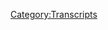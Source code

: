 {{DEFAULTSORT:
    #_TRANSCRIPT_0611:October 29, 2021
}}{{Transcript
    | title         = [[611: October 29, 2021]]
    | caption       = [https://knowledgefight.libsyn.com/611-october-29-2021 Listen to this episode on Libsyn]
    | episodeNumber = [[611: October 29, 2021|611]]
    | length        = 01:34:22
}}

{{MessageBox
    | header     = Warning: Bot Generated Content
    | text       = This transcript was automatically generated by transcription software and likely contains many mistakes and misattributions. Please check the audio for definitive quotes, attribution, and context.
    | image      = N3yvass4myg91.webp
    | imagewidth = 50px
    | id         = warning
}}

{{TranscriptBlock
    | name      = Unknown Speaker
    | timestamp = 00:00:00.000
    | text      = N-N-N-N-N-N-N-Knowledge Fight
}}

{{TranscriptBlock
    | name      = Unknown Speaker
    | timestamp = 00:00:12.880
    | text      = Dan and Jordan, I am sweating
}}

{{TranscriptBlock
    | name      = Unknown Speaker
    | timestamp = 00:00:17.920
    | text      = knowledgefight.com, it's time to pray
}}

{{TranscriptBlock
    | name      = Unknown Speaker
    | timestamp = 00:00:21.039
    | text      = I have great respect for knowledgefight
}}

{{TranscriptBlock
    | name      = Unknown Speaker
    | timestamp = 00:00:23.839
    | text      = knowledgefight
}}

{{TranscriptBlock
    | name      = Unknown Speaker
    | timestamp = 00:00:25.039
    | text      = I'm sick of them posing as if they're the good guys
}}

{{TranscriptBlock
    | name      = Unknown Speaker
    | timestamp = 00:00:27.280
    | text      = saying we are the bad guys
}}

{{TranscriptBlock
    | name      = Unknown Speaker
    | timestamp = 00:00:28.800
    | text      = knowledgefight
}}

{{TranscriptBlock
    | name      = Unknown Speaker
    | timestamp = 00:00:29.920
    | text      = Dan and Jordan, knowledgefight
}}

{{TranscriptBlock
    | name      = Unknown Speaker
    | timestamp = 00:00:32.000
    | text      = N-N-N-N-N-Knowledge Fight
}}

{{TranscriptBlock
    | name      = Unknown Speaker
    | timestamp = 00:00:34.479
    | text      = I need, I need money
}}

{{TranscriptBlock
    | name      = Unknown Speaker
    | timestamp = 00:00:36.240
    | text      = N-N-N-N-N-Knowledge Fight
}}

{{TranscriptBlock
    | name      = Unknown Speaker
    | timestamp = 00:00:39.200
    | text      = Andy in Kansas, Andy in, Andy in, stop it
}}

{{TranscriptBlock
    | name      = Unknown Speaker
    | timestamp = 00:00:42.719
    | text      = Andy in, Andy in Kansas, Andy in, Andy in, it's time to pray
}}

{{TranscriptBlock
    | name      = Unknown Speaker
    | timestamp = 00:00:46.960
    | text      = Andy in Kansas, you're on the air, thanks for holding
}}

{{TranscriptBlock
    | name      = Unknown Speaker
    | timestamp = 00:00:49.200
    | text      = Hello Alex, I'm a first time caller, I'm a huge fan
}}

{{TranscriptBlock
    | name      = Unknown Speaker
    | timestamp = 00:00:51.600
    | text      = I love your room
}}

{{TranscriptBlock
    | name      = Unknown Speaker
    | timestamp = 00:00:52.880
    | text      = knowledgefight
}}

{{TranscriptBlock
    | name      = Unknown Speaker
    | timestamp = 00:00:55.520
    | text      = knowledgefight.com
}}

{{TranscriptBlock
    | name      = Unknown Speaker
    | timestamp = 00:00:56.719
    | text      = I love you
}}

{{TranscriptBlock
    | name      = Unknown Speaker
    | timestamp = 00:00:58.799
    | text      = Hey everybody, welcome back to Knowledgefight, I'm Dan
}}

{{TranscriptBlock
    | name      = Unknown Speaker
    | timestamp = 00:01:00.960
    | text      = I'm Jordan
}}

{{TranscriptBlock
    | name      = Unknown Speaker
    | timestamp = 00:01:01.520
    | text      = We're couple dudes, like to sit around, worship at the altar of Selene and talk a little bit about Alex Jones
}}

{{TranscriptBlock
    | name      = Unknown Speaker
    | timestamp = 00:01:06.079
    | text      = Oh indeed we are Dan
}}

{{TranscriptBlock
    | name      = Unknown Speaker
    | timestamp = 00:01:07.439
    | text      = Jordan
}}

{{TranscriptBlock
    | name      = Unknown Speaker
    | timestamp = 00:01:07.840
    | text      = Dan?
}}

{{TranscriptBlock
    | name      = Unknown Speaker
    | timestamp = 00:01:08.239
    | text      = Jordan
}}

{{TranscriptBlock
    | name      = Unknown Speaker
    | timestamp = 00:01:08.719
    | text      = I have a quick question for you
}}

{{TranscriptBlock
    | name      = Unknown Speaker
    | timestamp = 00:01:09.920
    | text      = Yes
}}

{{TranscriptBlock
    | name      = Unknown Speaker
    | timestamp = 00:01:10.239
    | text      = What's your bright spot today?
}}

{{TranscriptBlock
    | name      = Unknown Speaker
    | timestamp = 00:01:11.200
    | text      = My bright spot today Jordan is it's the spookiest of all days
}}

{{TranscriptBlock
    | name      = Unknown Speaker
    | timestamp = 00:01:14.879
    | text      = We're recording this on Halloween
}}

{{TranscriptBlock
    | name      = Unknown Speaker
    | timestamp = 00:01:18.319
    | text      = You can't hear this because, you can't see it because we're recording this
}}

{{TranscriptBlock
    | name      = Unknown Speaker
    | timestamp = 00:01:21.359
    | text      = It's an audio thing but I'm in full costume
}}

{{TranscriptBlock
    | name      = Unknown Speaker
    | timestamp = 00:01:23.920
    | text      = Oh yeah, I've dressed as a druid during Samhain, I've been, I went all the way back to the beginning
}}

{{TranscriptBlock
    | name      = Unknown Speaker
    | timestamp = 00:01:30.079
    | text      = Yeah, I'm Frankenstein's monster, we're just sitting here
}}

{{TranscriptBlock
    | name      = Unknown Speaker
    | timestamp = 00:01:33.040
    | text      = We're just going for it
}}

{{TranscriptBlock
    | name      = Unknown Speaker
    | timestamp = 00:01:34.159
    | text      = And it's like, we got together to record this podcast
}}

{{TranscriptBlock
    | name      = Unknown Speaker
    | timestamp = 00:01:36.879
    | text      = No one around
}}

{{TranscriptBlock
    | name      = Unknown Speaker
    | timestamp = 00:01:38.959
    | text      = Foolish, a lot of wasted effort but it feels good
}}

{{TranscriptBlock
    | name      = Unknown Speaker
    | timestamp = 00:01:42.480
    | text      = You know it's funny, it was a little bit like a gift of the magi thing, I told you not to wear a costume
}}

{{TranscriptBlock
    | name      = Unknown Speaker
    | timestamp = 00:01:46.640
    | text      = and you told me not to wear a costume and then we both showed up in costumes, what a silly thing
}}

{{TranscriptBlock
    | name      = Unknown Speaker
    | timestamp = 00:01:50.640
    | text      = Yeah
}}

{{TranscriptBlock
    | name      = Unknown Speaker
    | timestamp = 00:01:51.120
    | text      = Yep, I like Halloween as much as I like any other holiday
}}

{{TranscriptBlock
    | name      = Unknown Speaker
    | timestamp = 00:01:56.879
    | text      = I don't like scary things but I do, I've always had a real, the audience is not going to be
}}

{{TranscriptBlock
    | name      = Unknown Speaker
    | timestamp = 00:02:02.000
    | text      = surprised to hear this, a soft spot for candy and it's a candy-based holiday and I'm thrilled for that
}}

{{TranscriptBlock
    | name      = Unknown Speaker
    | timestamp = 00:02:09.439
    | text      = That's true
}}

{{TranscriptBlock
    | name      = Unknown Speaker
    | timestamp = 00:02:10.080
    | text      = I'm excited for tomorrow, the candy to be on sale
}}

{{TranscriptBlock
    | name      = Unknown Speaker
    | timestamp = 00:02:13.360
    | text      = Right, and unlike the other candy holiday, Valentine's Day, you don't have to enjoy anyone else's company
}}

{{TranscriptBlock
    | name      = Unknown Speaker
    | timestamp = 00:02:18.800
    | text      = Sure, there's no expectation, if you want to just turn off your porch light, you don't have to worry
}}

{{TranscriptBlock
    | name      = Unknown Speaker
    | timestamp = 00:02:24.240
    | text      = You don't have to say anything to anyone
}}

{{TranscriptBlock
    | name      = Unknown Speaker
    | timestamp = 00:02:25.680
    | text      = You don't have a responsibility to give these kids candy, you can just keep it all to yourself
}}

{{TranscriptBlock
    | name      = Unknown Speaker
    | timestamp = 00:02:29.039
    | text      = When I was growing up my parents thought Halloween was evil, so we would legit shut off all of our
}}

{{TranscriptBlock
    | name      = Unknown Speaker
    | timestamp = 00:02:35.360
    | text      = lights and go into a back room so no one could stop by and trick or treat
}}

{{TranscriptBlock
    | name      = Unknown Speaker
    | timestamp = 00:02:40.159
    | text      = Yeah
}}

{{TranscriptBlock
    | name      = Unknown Speaker
    | timestamp = 00:02:40.639
    | text      = Yeah
}}

{{TranscriptBlock
    | name      = Unknown Speaker
    | timestamp = 00:02:41.039
    | text      = I know that this is well-trod territory and probably even a little bit hacky but
}}

{{TranscriptBlock
    | name      = Unknown Speaker
    | timestamp = 00:02:45.039
    | text      = I really hated the guy down the street who would like act like a corpse on his porch
}}

{{TranscriptBlock
    | name      = Unknown Speaker
    | timestamp = 00:02:51.039
    | text      = Oh yeah
}}

{{TranscriptBlock
    | name      = Unknown Speaker
    | timestamp = 00:02:51.919
    | text      = And just be totally still and then
}}

{{TranscriptBlock
    | name      = Unknown Speaker
    | timestamp = 00:02:53.840
    | text      = Yeah, yeah, yeah
}}

{{TranscriptBlock
    | name      = Unknown Speaker
    | timestamp = 00:02:54.800
    | text      = Fuck that guy
}}

{{TranscriptBlock
    | name      = Unknown Speaker
    | timestamp = 00:02:55.520
    | text      = Yeah, what's your problem?
}}

{{TranscriptBlock
    | name      = Unknown Speaker
    | timestamp = 00:02:56.400
    | text      = Yeah, I remember the exact like path to that guy's house from my house and I'm like nah
}}

{{TranscriptBlock
    | name      = Unknown Speaker
    | timestamp = 00:03:03.280
    | text      = What do you get out of this?
}}

{{TranscriptBlock
    | name      = Unknown Speaker
    | timestamp = 00:03:05.039
    | text      = I guess he gets the knowledge that he has scarred hundreds of children literally
}}

{{TranscriptBlock
    | name      = Unknown Speaker
    | timestamp = 00:03:10.879
    | text      = to the point where they remember the pathway to his home
}}

{{TranscriptBlock
    | name      = Unknown Speaker
    | timestamp = 00:03:13.680
    | text      = Yeah, at age 37
}}

{{TranscriptBlock
    | name      = Unknown Speaker
    | timestamp = 00:03:16.960
    | text      = Still like I gotta avoid that fucking house
}}

{{TranscriptBlock
    | name      = Unknown Speaker
    | timestamp = 00:03:19.039
    | text      = Fuck that guy
}}

{{TranscriptBlock
    | name      = Unknown Speaker
    | timestamp = 00:03:20.800
    | text      = So how about you? What's your bright spot?
}}

{{TranscriptBlock
    | name      = Unknown Speaker
    | timestamp = 00:03:22.000
    | text      = My bright spot, Dan, is I recently got the new James Blake album
}}

{{TranscriptBlock
    | name      = Unknown Speaker
    | timestamp = 00:03:26.800
    | text      = It came out a few weeks ago
}}

{{TranscriptBlock
    | name      = Unknown Speaker
    | timestamp = 00:03:29.520
    | text      = Sure
}}

{{TranscriptBlock
    | name      = Unknown Speaker
    | timestamp = 00:03:29.919
    | text      = Fantastic
}}

{{TranscriptBlock
    | name      = Unknown Speaker
    | timestamp = 00:03:30.639
    | text      = Great
}}

{{TranscriptBlock
    | name      = Unknown Speaker
    | timestamp = 00:03:31.039
    | text      = It might be his best album
}}

{{TranscriptBlock
    | name      = Unknown Speaker
    | timestamp = 00:03:32.800
    | text      = I don't know anything about James Blake
}}

{{TranscriptBlock
    | name      = Unknown Speaker
    | timestamp = 00:03:34.400
    | text      = I thought you were gonna say James Bond
}}

{{TranscriptBlock
    | name      = Unknown Speaker
    | timestamp = 00:03:36.000
    | text      = No, James Blake, he's a British dude who does what you would call like almost a rhythm and dub
}}

{{TranscriptBlock
    | name      = Unknown Speaker
    | timestamp = 00:03:42.800
    | text      = You know like imagine a pure toned breathy voice over really slowed down dub music
}}

{{TranscriptBlock
    | name      = Unknown Speaker
    | timestamp = 00:03:52.159
    | text      = Okay
}}

{{TranscriptBlock
    | name      = Unknown Speaker
    | timestamp = 00:03:52.719
    | text      = It's very strange
}}

{{TranscriptBlock
    | name      = Unknown Speaker
    | timestamp = 00:03:53.919
    | text      = I'm hearing words
}}

{{TranscriptBlock
    | name      = Unknown Speaker
    | timestamp = 00:03:55.039
    | text      = It is really good
}}

{{TranscriptBlock
    | name      = Unknown Speaker
    | timestamp = 00:03:56.879
    | text      = It's really good
}}

{{TranscriptBlock
    | name      = Unknown Speaker
    | timestamp = 00:03:57.680
    | text      = It's difficult to describe but it's really good
}}

{{TranscriptBlock
    | name      = Unknown Speaker
    | timestamp = 00:03:59.599
    | text      = It sounds interesting but a lot of the words you're using to describe it
}}

{{TranscriptBlock
    | name      = Unknown Speaker
    | timestamp = 00:04:01.919
    | text      = I also would need you to define them
}}

{{TranscriptBlock
    | name      = Unknown Speaker
    | timestamp = 00:04:03.759
    | text      = Yeah, yeah, yeah
}}

{{TranscriptBlock
    | name      = Unknown Speaker
    | timestamp = 00:04:04.719
    | text      = Let me put it this way
}}

{{TranscriptBlock
    | name      = Unknown Speaker
    | timestamp = 00:04:05.439
    | text      = Have you ever heard Send It On by D'Angelo?
}}

{{TranscriptBlock
    | name      = Unknown Speaker
    | timestamp = 00:04:08.080
    | text      = Sure
}}

{{TranscriptBlock
    | name      = Unknown Speaker
    | timestamp = 00:04:09.360
    | text      = Oh my god
}}

{{TranscriptBlock
    | name      = Unknown Speaker
    | timestamp = 00:04:10.240
    | text      = It's one of the greatest songs ever made
}}

{{TranscriptBlock
    | name      = Unknown Speaker
    | timestamp = 00:04:12.080
    | text      = Of course
}}

{{TranscriptBlock
    | name      = Unknown Speaker
    | timestamp = 00:04:12.800
    | text      = Okay, fine, then never mind
}}

{{TranscriptBlock
    | name      = Unknown Speaker
    | timestamp = 00:04:14.879
    | text      = All right
}}

{{TranscriptBlock
    | name      = Unknown Speaker
    | timestamp = 00:04:15.280
    | text      = Just listen to the song
}}

{{TranscriptBlock
    | name      = Unknown Speaker
    | timestamp = 00:04:16.240
    | text      = Fine
}}

{{TranscriptBlock
    | name      = Unknown Speaker
    | timestamp = 00:04:16.639
    | text      = Yeah
}}

{{TranscriptBlock
    | name      = Unknown Speaker
    | timestamp = 00:04:17.199
    | text      = Jordan, today we are checking in on October 29th, 2021
}}

{{TranscriptBlock
    | name      = Unknown Speaker
    | timestamp = 00:04:22.000
    | text      = My check
}}

{{TranscriptBlock
    | name      = Unknown Speaker
    | timestamp = 00:04:23.279
    | text      = It is, you know, it's Friday's episode from last week
}}

{{TranscriptBlock
    | name      = Unknown Speaker
    | timestamp = 00:04:28.079
    | text      = Sure
}}

{{TranscriptBlock
    | name      = Unknown Speaker
    | timestamp = 00:04:28.639
    | text      = We're in the present
}}

{{TranscriptBlock
    | name      = Unknown Speaker
    | timestamp = 00:04:29.279
    | text      = We thought, hey, let's look into it
}}

{{TranscriptBlock
    | name      = Unknown Speaker
    | timestamp = 00:04:31.279
    | text      = It's kind of like me got my arm behind my back here twisting my arm because I want to have a spooktacular
}}

{{TranscriptBlock
    | name      = Unknown Speaker
    | timestamp = 00:04:38.000
    | text      = I want to have a Halloween spooktacular
}}

{{TranscriptBlock
    | name      = Unknown Speaker
    | timestamp = 00:04:39.920
    | text      = But here we are in the present day
}}

{{TranscriptBlock
    | name      = Unknown Speaker
    | timestamp = 00:04:42.480
    | text      = Oh
}}

{{TranscriptBlock
    | name      = Unknown Speaker
    | timestamp = 00:04:43.040
    | text      = We'll just have to live with it
}}

{{TranscriptBlock
    | name      = Unknown Speaker
    | timestamp = 00:04:44.160
    | text      = All right
}}

{{TranscriptBlock
    | name      = Unknown Speaker
    | timestamp = 00:04:44.639
    | text      = But first, let's take a little moment to say hello
}}

{{TranscriptBlock
    | name      = Unknown Speaker
    | timestamp = 00:04:46.560
    | text      = Some new wonks out there
}}

{{TranscriptBlock
    | name      = Unknown Speaker
    | timestamp = 00:04:47.680
    | text      = Oh, that's a great idea
}}

{{TranscriptBlock
    | name      = Unknown Speaker
    | timestamp = 00:04:48.800
    | text      = So first, Dan and Jordan never mentioned my mailbag gift of green Russian soda
}}

{{TranscriptBlock
    | name      = Unknown Speaker
    | timestamp = 00:04:53.279
    | text      = I hope it was still enjoyed
}}

{{TranscriptBlock
    | name      = Unknown Speaker
    | timestamp = 00:04:55.040
    | text      = I think it was
}}

{{TranscriptBlock
    | name      = Unknown Speaker
    | timestamp = 00:04:57.040
    | text      = I seem to recall
}}

{{TranscriptBlock
    | name      = Unknown Speaker
    | timestamp = 00:04:58.160
    | text      = I don't remember
}}

{{TranscriptBlock
    | name      = Unknown Speaker
    | timestamp = 00:04:59.439
    | text      = Sorry about that
}}

{{TranscriptBlock
    | name      = Unknown Speaker
    | timestamp = 00:05:00.240
    | text      = Yeah, sorry
}}

{{TranscriptBlock
    | name      = Unknown Speaker
    | timestamp = 00:05:01.600
    | text      = I'm a policy wonk
}}

{{TranscriptBlock
    | name      = Unknown Speaker
    | timestamp = 00:05:02.800
    | text      = Thank you, though
}}

{{TranscriptBlock
    | name      = Unknown Speaker
    | timestamp = 00:05:03.360
    | text      = Thank you, you're a policy wonk
}}

{{TranscriptBlock
    | name      = Unknown Speaker
    | timestamp = 00:05:05.680
    | text      = Next, Bill from Toronto
}}

{{TranscriptBlock
    | name      = Unknown Speaker
    | timestamp = 00:05:08.000
    | text      = Got a nice message from Bill from Toronto
}}

{{TranscriptBlock
    | name      = Unknown Speaker
    | timestamp = 00:05:09.920
    | text      = It turns out he heard about the show from a neighbor, which that's community
}}

{{TranscriptBlock
    | name      = Unknown Speaker
    | timestamp = 00:05:14.160
    | text      = That's what we're talking about
}}

{{TranscriptBlock
    | name      = Unknown Speaker
    | timestamp = 00:05:15.439
    | text      = I've never considered that a neighbor might give me any recommendations for anything
}}

{{TranscriptBlock
    | name      = Unknown Speaker
    | timestamp = 00:05:19.120
    | text      = Especially a weirdo podcast
}}

{{TranscriptBlock
    | name      = Unknown Speaker
    | timestamp = 00:05:20.639
    | text      = Yeah, exactly
}}

{{TranscriptBlock
    | name      = Unknown Speaker
    | timestamp = 00:05:21.519
    | text      = So thank you to Bill in Toronto and honorarily your neighbor
}}

{{TranscriptBlock
    | name      = Unknown Speaker
    | timestamp = 00:05:25.279
    | text      = You're both policy wonks
}}

{{TranscriptBlock
    | name      = Unknown Speaker
    | timestamp = 00:05:26.560
    | text      = I'm a policy wonk
}}

{{TranscriptBlock
    | name      = Unknown Speaker
    | timestamp = 00:05:27.680
    | text      = Thank you
}}

{{TranscriptBlock
    | name      = Unknown Speaker
    | timestamp = 00:05:28.480
    | text      = Next, I've been working on the railroad
}}

{{TranscriptBlock
    | name      = Unknown Speaker
    | timestamp = 00:05:30.079
    | text      = Thank you so much, you're now a policy wonk
}}

{{TranscriptBlock
    | name      = Unknown Speaker
    | timestamp = 00:05:31.839
    | text      = I'm a policy wonk
}}

{{TranscriptBlock
    | name      = Unknown Speaker
    | timestamp = 00:05:33.680
    | text      = Also, this one's gonna be tough for me to
}}

{{TranscriptBlock
    | name      = Unknown Speaker
    | timestamp = 00:05:35.759
    | text      = That took a lot to resist
}}

{{TranscriptBlock
    | name      = Unknown Speaker
    | timestamp = 00:05:37.839
    | text      = All the live-long day?
}}

{{TranscriptBlock
    | name      = Unknown Speaker
    | timestamp = 00:05:38.959
    | text      = It took a lot for me not to follow up with it
}}

{{TranscriptBlock
    | name      = Unknown Speaker
    | timestamp = 00:05:41.680
    | text      = Remarkable restraint
}}

{{TranscriptBlock
    | name      = Unknown Speaker
    | timestamp = 00:05:42.720
    | text      = I know
}}

{{TranscriptBlock
    | name      = Unknown Speaker
    | timestamp = 00:05:43.360
    | text      = So I think I'm gonna probably butcher this pronunciation but I'm gonna try
}}

{{TranscriptBlock
    | name      = Unknown Speaker
    | timestamp = 00:05:47.759
    | text      = Next, makanificent
}}

{{TranscriptBlock
    | name      = Unknown Speaker
    | timestamp = 00:05:50.480
    | text      = It's a maleficent kind of thing
}}

{{TranscriptBlock
    | name      = Unknown Speaker
    | timestamp = 00:05:52.079
    | text      = Oh, makanificent?
}}

{{TranscriptBlock
    | name      = Unknown Speaker
    | timestamp = 00:05:54.720
    | text      = Something like that
}}

{{TranscriptBlock
    | name      = Unknown Speaker
    | timestamp = 00:05:55.759
    | text      = Makanificent?
}}

{{TranscriptBlock
    | name      = Unknown Speaker
    | timestamp = 00:05:56.560
    | text      = Uh-huh
}}

{{TranscriptBlock
    | name      = Unknown Speaker
    | timestamp = 00:05:57.120
    | text      = You're now a policy wonk
}}

{{TranscriptBlock
    | name      = Unknown Speaker
    | timestamp = 00:05:58.399
    | text      = I'm a policy wonk
}}

{{TranscriptBlock
    | name      = Unknown Speaker
    | timestamp = 00:05:59.439
    | text      = Thank you very much
}}

{{TranscriptBlock
    | name      = Unknown Speaker
    | timestamp = 00:06:00.319
    | text      = Thank you
}}

{{TranscriptBlock
    | name      = Unknown Speaker
    | timestamp = 00:06:00.720
    | text      = And we got two technocrats out there in the mix to shout out
}}

{{TranscriptBlock
    | name      = Unknown Speaker
    | timestamp = 00:06:04.240
    | text      = So first, Lizzie Bones
}}

{{TranscriptBlock
    | name      = Unknown Speaker
    | timestamp = 00:06:05.920
    | text      = Thank you so much, you're now a technocrat
}}

{{TranscriptBlock
    | name      = Unknown Speaker
    | timestamp = 00:06:07.519
    | text      = And Tim, happy belated birthday Trevin Clay
}}

{{TranscriptBlock
    | name      = Unknown Speaker
    | timestamp = 00:06:10.399
    | text      = Thank you so much, you are now a technocrat
}}

{{TranscriptBlock
    | name      = Unknown Speaker
    | timestamp = 00:06:12.399
    | text      = I'm a policy wonk
}}

{{TranscriptBlock
    | name      = Unknown Speaker
    | timestamp = 00:06:13.600
    | text      = Crikey, mate, that's fantastic
}}

{{TranscriptBlock
    | name      = Unknown Speaker
    | timestamp = 00:06:15.360
    | text      = Have yourself a brew
}}

{{TranscriptBlock
    | name      = Unknown Speaker
    | timestamp = 00:06:16.639
    | text      = How's your 401k doing, bro?
}}

{{TranscriptBlock
    | name      = Unknown Speaker
    | timestamp = 00:06:18.079
    | text      = All right, we gotta go full tilt boogie on this, Watson, all right?
}}

{{TranscriptBlock
    | name      = Unknown Speaker
    | timestamp = 00:06:20.879
    | text      = Let's just get down to business
}}

{{TranscriptBlock
    | name      = Unknown Speaker
    | timestamp = 00:06:22.160
    | text      = We ain't making that money off that heroin
}}

{{TranscriptBlock
    | name      = Unknown Speaker
    | timestamp = 00:06:24.240
    | text      = Why are you pimps so good?
}}

{{TranscriptBlock
    | name      = Unknown Speaker
    | timestamp = 00:06:26.000
    | text      = My neck is freakishly large
}}

{{TranscriptBlock
    | name      = Unknown Speaker
    | timestamp = 00:06:27.920
    | text      = I declare info war on you
}}

{{TranscriptBlock
    | name      = Unknown Speaker
    | timestamp = 00:06:30.399
    | text      = Thank you so much
}}

{{TranscriptBlock
    | name      = Unknown Speaker
    | timestamp = 00:06:31.120
    | text      = Yes, thank you very much
}}

{{TranscriptBlock
    | name      = Unknown Speaker
    | timestamp = 00:06:32.160
    | text      = I also like how Tim snuck in that birthday shout out by pretending it was a nickname
}}

{{TranscriptBlock
    | name      = Unknown Speaker
    | timestamp = 00:06:36.000
    | text      = Sneaky
}}

{{TranscriptBlock
    | name      = Unknown Speaker
    | timestamp = 00:06:39.600
    | text      = There's always a loophole
}}

{{TranscriptBlock
    | name      = Unknown Speaker
    | timestamp = 00:06:40.879
    | text      = Anytime we try and close one door, they open a window
}}

{{TranscriptBlock
    | name      = Unknown Speaker
    | timestamp = 00:06:43.600
    | text      = Yeah, I mean, I was really committed to the whole thing of no more birthday shout outs
}}

{{TranscriptBlock
    | name      = Unknown Speaker
    | timestamp = 00:06:47.120
    | text      = But it turns out
}}

{{TranscriptBlock
    | name      = Unknown Speaker
    | timestamp = 00:06:48.399
    | text      = You're a traitor, Dan
}}

{{TranscriptBlock
    | name      = Unknown Speaker
    | timestamp = 00:06:50.480
    | text      = Oh god, no
}}

{{TranscriptBlock
    | name      = Unknown Speaker
    | timestamp = 00:06:53.600
    | text      = This is it
}}

{{TranscriptBlock
    | name      = Unknown Speaker
    | timestamp = 00:06:54.560
    | text      = This is the end
}}

{{TranscriptBlock
    | name      = Unknown Speaker
    | timestamp = 00:06:55.519
    | text      = I like
}}

{{TranscriptBlock
    | name      = Unknown Speaker
    | timestamp = 00:06:56.000
    | text      = This is the end for us
}}

{{TranscriptBlock
    | name      = Unknown Speaker
    | timestamp = 00:06:57.680
    | text      = I like to look across the table and see a miserable druid
}}

{{TranscriptBlock
    | name      = Unknown Speaker
    | timestamp = 00:07:02.000
    | text      = All right, so here we go
}}

{{TranscriptBlock
    | name      = Unknown Speaker
    | timestamp = 00:07:02.879
    | text      = We're gonna start at the beginning of the episode
}}

{{TranscriptBlock
    | name      = Unknown Speaker
    | timestamp = 00:07:04.399
    | text      = And Alex has some some covid related news
}}

{{TranscriptBlock
    | name      = Unknown Speaker
    | timestamp = 00:07:07.839
    | text      = Surprised
}}

{{TranscriptBlock
    | name      = Unknown Speaker
    | timestamp = 00:07:08.319
    | text      = Heart attack related covid news
}}

{{TranscriptBlock
    | name      = Unknown Speaker
    | timestamp = 00:07:10.639
    | text      = So let me just show you this little stack
}}

{{TranscriptBlock
    | name      = Unknown Speaker
    | timestamp = 00:07:12.240
    | text      = We'll go into this more
}}

{{TranscriptBlock
    | name      = Unknown Speaker
    | timestamp = 00:07:13.439
    | text      = This is just today from all over local newspapers around the country
}}

{{TranscriptBlock
    | name      = Unknown Speaker
    | timestamp = 00:07:18.639
    | text      = Doctors remember, they're telling you to remember
}}

{{TranscriptBlock
    | name      = Unknown Speaker
    | timestamp = 00:07:22.000
    | text      = Nobody now suddenly is too young for a heart attack
}}

{{TranscriptBlock
    | name      = Unknown Speaker
    | timestamp = 00:07:27.519
    | text      = They say suddenly above 12 year olds have all been having heart attacks all over the western world
}}

{{TranscriptBlock
    | name      = Unknown Speaker
    | timestamp = 00:07:31.759
    | text      = And they say we don't know why in NPR stories and ABC stories
}}

{{TranscriptBlock
    | name      = Unknown Speaker
    | timestamp = 00:07:35.439
    | text      = And these others just say it's just a new thing just get used to
}}

{{TranscriptBlock
    | name      = Unknown Speaker
    | timestamp = 00:07:38.879
    | text      = Oh, and strokes and blood clots in the lungs
}}

{{TranscriptBlock
    | name      = Unknown Speaker
    | timestamp = 00:07:42.319
    | text      = But no one knows what it is
}}

{{TranscriptBlock
    | name      = Unknown Speaker
    | timestamp = 00:07:44.720
    | text      = So this is a headline that Alex is reading from the Times of India
}}

{{TranscriptBlock
    | name      = Unknown Speaker
    | timestamp = 00:07:47.920
    | text      = Not from local papers all over the United States
}}

{{TranscriptBlock
    | name      = Unknown Speaker
    | timestamp = 00:07:50.000
    | text      = That is unsurprising
}}

{{TranscriptBlock
    | name      = Unknown Speaker
    | timestamp = 00:07:51.120
    | text      = And he's entirely misrepresenting the point of the article
}}

{{TranscriptBlock
    | name      = Unknown Speaker
    | timestamp = 00:07:54.240
    | text      = Alex wants this to be something related to covid vaccine side effects
}}

{{TranscriptBlock
    | name      = Unknown Speaker
    | timestamp = 00:07:57.839
    | text      = But that's not what the article is actually even about at all
}}

{{TranscriptBlock
    | name      = Unknown Speaker
    | timestamp = 00:08:00.480
    | text      = This is more or less an op-ed about the fact that
}}

{{TranscriptBlock
    | name      = Unknown Speaker
    | timestamp = 00:08:02.720
    | text      = While we often think of heart attacks as something that only affects older people
}}

{{TranscriptBlock
    | name      = Unknown Speaker
    | timestamp = 00:08:06.160
    | text      = Younger folks do experience heart attacks and heart conditions too
}}

{{TranscriptBlock
    | name      = Unknown Speaker
    | timestamp = 00:08:09.519
    | text      = Just at a lower rate
}}

{{TranscriptBlock
    | name      = Unknown Speaker
    | timestamp = 00:08:10.720
    | text      = And the general reasons cited in this article have nothing to do with vaccines
}}

{{TranscriptBlock
    | name      = Unknown Speaker
    | timestamp = 00:08:14.959
    | text      = Quote
}}

{{TranscriptBlock
    | name      = Unknown Speaker
    | timestamp = 00:08:15.360
    | text      = While conventionally vices were blamed for heart disease
}}

{{TranscriptBlock
    | name      = Unknown Speaker
    | timestamp = 00:08:18.319
    | text      = Youth in their 20s and 30s today face the risk of developing heart disease
}}

{{TranscriptBlock
    | name      = Unknown Speaker
    | timestamp = 00:08:21.519
    | text      = Due to their sedentary lifestyle, stress, and diet
}}

{{TranscriptBlock
    | name      = Unknown Speaker
    | timestamp = 00:08:24.879
    | text      = If you read the article
}}

{{TranscriptBlock
    | name      = Unknown Speaker
    | timestamp = 00:08:25.680
    | text      = I would have added pollution
}}

{{TranscriptBlock
    | name      = Unknown Speaker
    | timestamp = 00:08:26.720
    | text      = But I'm gonna guess the Times of India doesn't want to add that one
}}

{{TranscriptBlock
    | name      = Unknown Speaker
    | timestamp = 00:08:29.759
    | text      = I want to add that one on there
}}

{{TranscriptBlock
    | name      = Unknown Speaker
    | timestamp = 00:08:31.120
    | text      = You could throw that in if you like
}}

{{TranscriptBlock
    | name      = Unknown Speaker
    | timestamp = 00:08:32.240
    | text      = Yeah, maybe
}}

{{TranscriptBlock
    | name      = Unknown Speaker
    | timestamp = 00:08:33.120
    | text      = If you read the article, this discussion is not about a phenomenon we're just seeing since covid
}}

{{TranscriptBlock
    | name      = Unknown Speaker
    | timestamp = 00:08:38.000
    | text      = Quote
}}

{{TranscriptBlock
    | name      = Unknown Speaker
    | timestamp = 00:08:38.559
    | text      = In the last seven and a half years, Goa Medical College has treated about 7400 heart patients
}}

{{TranscriptBlock
    | name      = Unknown Speaker
    | timestamp = 00:08:44.480
    | text      = Of these, 4.1% were less than 40 years of age and 21% under 50
}}

{{TranscriptBlock
    | name      = Unknown Speaker
    | timestamp = 00:08:50.080
    | text      = This article even discusses that this has an issue that's particularly more severe in the Goa area in
}}

{{TranscriptBlock
    | name      = Unknown Speaker
    | timestamp = 00:08:56.000
    | text      = India because, quote, a high incidence of diabetes among the Goan population could be one of the
}}

{{TranscriptBlock
    | name      = Unknown Speaker
    | timestamp = 00:09:01.279
    | text      = reasons why more people in their youth are detected with a heart condition
}}

{{TranscriptBlock
    | name      = Unknown Speaker
    | timestamp = 00:09:04.240
    | text      = Sure
}}

{{TranscriptBlock
    | name      = Unknown Speaker
    | timestamp = 00:09:04.799
    | text      = The reality is just that even before covid vaccines were a thing that we knew would exist
}}

{{TranscriptBlock
    | name      = Unknown Speaker
    | timestamp = 00:09:09.679
    | text      = Or even covid was a thing we knew would exist
}}

{{TranscriptBlock
    | name      = Unknown Speaker
    | timestamp = 00:09:11.919
    | text      = The rates of heart attacks in young people were on the rise
}}

{{TranscriptBlock
    | name      = Unknown Speaker
    | timestamp = 00:09:15.039
    | text      = Quote
}}

{{TranscriptBlock
    | name      = Unknown Speaker
    | timestamp = 00:09:15.519
    | text      = Although Americans are suffering fewer heart attacks as a whole
}}

{{TranscriptBlock
    | name      = Unknown Speaker
    | timestamp = 00:09:18.559
    | text      = The rate of heart attacks for people under 40 is increasing
}}

{{TranscriptBlock
    | name      = Unknown Speaker
    | timestamp = 00:09:22.080
    | text      = That was from a Cleveland Clinic article published on April 26th, 2019
}}

{{TranscriptBlock
    | name      = Unknown Speaker
    | timestamp = 00:09:28.159
    | text      = The article discusses many of the same variables as that Times of India article
}}

{{TranscriptBlock
    | name      = Unknown Speaker
    | timestamp = 00:09:31.759
    | text      = of sedentary lifestyles, compounded issues from diabetes, and increases in general stress among
}}

{{TranscriptBlock
    | name      = Unknown Speaker
    | timestamp = 00:09:36.240
    | text      = the population
}}

{{TranscriptBlock
    | name      = Unknown Speaker
    | timestamp = 00:09:37.679
    | text      = This is just a subject that the medical community has been discussing and paying attention to for
}}

{{TranscriptBlock
    | name      = Unknown Speaker
    | timestamp = 00:09:41.360
    | text      = years
}}

{{TranscriptBlock
    | name      = Unknown Speaker
    | timestamp = 00:09:42.000
    | text      = Alex is just taking headlines that reflect a long-standing concern and lying about them
}}

{{TranscriptBlock
    | name      = Unknown Speaker
    | timestamp = 00:09:47.039
    | text      = to use them as a weapon in his anti-vax propaganda
}}

{{TranscriptBlock
    | name      = Unknown Speaker
    | timestamp = 00:09:49.440
    | text      = All of a sudden people have been studying this thing for the past several 5, 7, 10 years
}}

{{TranscriptBlock
    | name      = Unknown Speaker
    | timestamp = 00:09:55.679
    | text      = and have started saying things like pay attention to it and I mean it's covid obviously
}}

{{TranscriptBlock
    | name      = Unknown Speaker
    | timestamp = 00:10:01.759
    | text      = Obviously
}}

{{TranscriptBlock
    | name      = Unknown Speaker
    | timestamp = 00:10:02.159
    | text      = It's obviously covid
}}

{{TranscriptBlock
    | name      = Unknown Speaker
    | timestamp = 00:10:03.120
    | text      = It predates covid but yeah
}}

{{TranscriptBlock
    | name      = Unknown Speaker
    | timestamp = 00:10:04.639
    | text      = I mean they're 10 years behind
}}

{{TranscriptBlock
    | name      = Unknown Speaker
    | timestamp = 00:10:06.000
    | text      = Sure
}}

{{TranscriptBlock
    | name      = Unknown Speaker
    | timestamp = 00:10:06.480
    | text      = Yeah
}}

{{TranscriptBlock
    | name      = Unknown Speaker
    | timestamp = 00:10:07.039
    | text      = Great
}}

{{TranscriptBlock
    | name      = Unknown Speaker
    | timestamp = 00:10:07.360
    | text      = Yeah
}}

{{TranscriptBlock
    | name      = Unknown Speaker
    | timestamp = 00:10:07.840
    | text      = So anyway Alex has more on this headline and then he digs even deeper into a sad hole
}}

{{TranscriptBlock
    | name      = Unknown Speaker
    | timestamp = 00:10:13.360
    | text      = Oh get there
}}

{{TranscriptBlock
    | name      = Unknown Speaker
    | timestamp = 00:10:14.159
    | text      = Sad reported hole
}}

{{TranscriptBlock
    | name      = Unknown Speaker
    | timestamp = 00:10:15.519
    | text      = Get into that hole
}}

{{TranscriptBlock
    | name      = Unknown Speaker
    | timestamp = 00:10:16.320
    | text      = But I've got the articles here and the screenshots from around the world
}}

{{TranscriptBlock
    | name      = Unknown Speaker
    | timestamp = 00:10:20.720
    | text      = But when I see a screenshot I just don't believe it
}}

{{TranscriptBlock
    | name      = Unknown Speaker
    | timestamp = 00:10:22.799
    | text      = I went and followed it through on all these and these are indeed everywhere
}}

{{TranscriptBlock
    | name      = Unknown Speaker
    | timestamp = 00:10:25.759
    | text      = In fact
}}

{{TranscriptBlock
    | name      = Unknown Speaker
    | timestamp = 00:10:27.360
    | text      = Friend of mine sent me a text from Dallas and it's on the side of the buses there
}}

{{TranscriptBlock
    | name      = Unknown Speaker
    | timestamp = 00:10:32.320
    | text      = But here it is
}}

{{TranscriptBlock
    | name      = Unknown Speaker
    | timestamp = 00:10:33.440
    | text      = Doctors remember now nobody's too young for heart attack
}}

{{TranscriptBlock
    | name      = Unknown Speaker
    | timestamp = 00:10:36.639
    | text      = Wow it's a new and improved wonderful thing
}}

{{TranscriptBlock
    | name      = Unknown Speaker
    | timestamp = 00:10:39.200
    | text      = And what do they report all over the western world?
}}

{{TranscriptBlock
    | name      = Unknown Speaker
    | timestamp = 00:10:42.240
    | text      = Massive increases in heart attacks and blood clots in the young
}}

{{TranscriptBlock
    | name      = Unknown Speaker
    | timestamp = 00:10:44.960
    | text      = Oh spotted in Whitby on Durham Transit
}}

{{TranscriptBlock
    | name      = Unknown Speaker
    | timestamp = 00:10:51.679
    | text      = Are they normalizing this?
}}

{{TranscriptBlock
    | name      = Unknown Speaker
    | timestamp = 00:10:53.840
    | text      = So Alex there at the end he's reporting on a meme that one of his employees saw on Twitter
}}

{{TranscriptBlock
    | name      = Unknown Speaker
    | timestamp = 00:10:58.240
    | text      = This is a picture of a bus with a decal on the side saying quote
}}

{{TranscriptBlock
    | name      = Unknown Speaker
    | timestamp = 00:11:01.360
    | text      = Kids have strokes to know the warning signs
}}

{{TranscriptBlock
    | name      = Unknown Speaker
    | timestamp = 00:11:04.320
    | text      = This has a caption that Alex was reading that was added to the image that says quote
}}

{{TranscriptBlock
    | name      = Unknown Speaker
    | timestamp = 00:11:08.879
    | text      = Spotted in Whitby on Durham Transit are they normalizing on what's to come?
}}

{{TranscriptBlock
    | name      = Unknown Speaker
    | timestamp = 00:11:13.919
    | text      = So the argument is that like more kids are gonna have strokes
}}

{{TranscriptBlock
    | name      = Unknown Speaker
    | timestamp = 00:11:17.120
    | text      = Right
}}

{{TranscriptBlock
    | name      = Unknown Speaker
    | timestamp = 00:11:17.279
    | text      = And they're trying to make that normal
}}

{{TranscriptBlock
    | name      = Unknown Speaker
    | timestamp = 00:11:18.879
    | text      = Right
}}

{{TranscriptBlock
    | name      = Unknown Speaker
    | timestamp = 00:11:19.360
    | text      = So if I understand correctly somebody probably in Whitby or nearby
}}

{{TranscriptBlock
    | name      = Unknown Speaker
    | timestamp = 00:11:25.440
    | text      = Right a globalist in Whitby
}}

{{TranscriptBlock
    | name      = Unknown Speaker
    | timestamp = 00:11:27.279
    | text      = Took a picture of a completely innocuous
}}

{{TranscriptBlock
    | name      = Unknown Speaker
    | timestamp = 00:11:32.159
    | text      = Just hey health is important
}}

{{TranscriptBlock
    | name      = Unknown Speaker
    | timestamp = 00:11:34.000
    | text      = Sure
}}

{{TranscriptBlock
    | name      = Unknown Speaker
    | timestamp = 00:11:34.559
    | text      = And then turned it into a right-wing meme to disparage the COVID vaccine
}}

{{TranscriptBlock
    | name      = Unknown Speaker
    | timestamp = 00:11:38.799
    | text      = And tell everybody they're gonna die
}}

{{TranscriptBlock
    | name      = Unknown Speaker
    | timestamp = 00:11:40.159
    | text      = And to sort of demonstrate or allow people like Alex to demonstrate
}}

{{TranscriptBlock
    | name      = Unknown Speaker
    | timestamp = 00:11:43.919
    | text      = Right
}}

{{TranscriptBlock
    | name      = Unknown Speaker
    | timestamp = 00:11:44.399
    | text      = They're telling you that kids have strokes in order to make you not worried when kids do have strokes
}}

{{TranscriptBlock
    | name      = Unknown Speaker
    | timestamp = 00:11:50.159
    | text      = Right yeah they can just turn anything into bullshit can't they?
}}

{{TranscriptBlock
    | name      = Unknown Speaker
    | timestamp = 00:11:52.960
    | text      = And this is bullshit for a couple of reasons
}}

{{TranscriptBlock
    | name      = Unknown Speaker
    | timestamp = 00:11:55.120
    | text      = The first is that this picture that's used in the meme is undated
}}

{{TranscriptBlock
    | name      = Unknown Speaker
    | timestamp = 00:11:58.240
    | text      = So honestly who's to say if it's even a recent image
}}

{{TranscriptBlock
    | name      = Unknown Speaker
    | timestamp = 00:12:00.960
    | text      = Could have been a decal that was run for a public health campaign in 2017 for all we know
}}

{{TranscriptBlock
    | name      = Unknown Speaker
    | timestamp = 00:12:05.120
    | text      = No it couldn't have
}}

{{TranscriptBlock
    | name      = Unknown Speaker
    | timestamp = 00:12:05.919
    | text      = The second reason is that that decal it includes a link to people who paid for the ad
}}

{{TranscriptBlock
    | name      = Unknown Speaker
    | timestamp = 00:12:11.360
    | text      = It's an organization called Achieving Beyond Brain Injury
}}

{{TranscriptBlock
    | name      = Unknown Speaker
    | timestamp = 00:12:14.639
    | text      = This group was started by two mothers who met because their sons had strokes early in life
}}

{{TranscriptBlock
    | name      = Unknown Speaker
    | timestamp = 00:12:18.639
    | text      = Which prompted them to create an advocacy and awareness group to help other parents
}}

{{TranscriptBlock
    | name      = Unknown Speaker
    | timestamp = 00:12:22.000
    | text      = Who were in the situation that they were in
}}

{{TranscriptBlock
    | name      = Unknown Speaker
    | timestamp = 00:12:23.759
    | text      = And help parents know the warning signs as the bus decal said
}}

{{TranscriptBlock
    | name      = Unknown Speaker
    | timestamp = 00:12:27.840
    | text      = Rebecca De Mano's son was 14 when he had a stroke on April 12th 2018
}}

{{TranscriptBlock
    | name      = Unknown Speaker
    | timestamp = 00:12:32.559
    | text      = Nadine Vermoulian's son was 10 when he had a stroke on February 28th 2015
}}

{{TranscriptBlock
    | name      = Unknown Speaker
    | timestamp = 00:12:39.840
    | text      = Along with raising awareness and trying to help families with children affected by strokes
}}

{{TranscriptBlock
    | name      = Unknown Speaker
    | timestamp = 00:12:44.000
    | text      = The organization is really about the bigger picture of youths who have suffered brain related injuries
}}

{{TranscriptBlock
    | name      = Unknown Speaker
    | timestamp = 00:12:48.559
    | text      = For instance many of their scholarship recipients this year had trauma related brain injuries
}}

{{TranscriptBlock
    | name      = Unknown Speaker
    | timestamp = 00:12:53.120
    | text      = Like Eric who was hit by a bus
}}

{{TranscriptBlock
    | name      = Unknown Speaker
    | timestamp = 00:12:55.759
    | text      = Strokes in young people it's not a new phenomenon
}}

{{TranscriptBlock
    | name      = Unknown Speaker
    | timestamp = 00:12:58.480
    | text      = And the work these mothers are trying to do with Achieving Beyond Brain Injury
}}

{{TranscriptBlock
    | name      = Unknown Speaker
    | timestamp = 00:13:02.159
    | text      = Is really admirable stuff because there's a very important variable
}}

{{TranscriptBlock
    | name      = Unknown Speaker
    | timestamp = 00:13:05.759
    | text      = That's brought up in this 2015 article in the journal Vascular Health and Risk Management
}}

{{TranscriptBlock
    | name      = Unknown Speaker
    | timestamp = 00:13:10.799
    | text      = Quote, strokes in young adults are reported as being uncommon
}}

{{TranscriptBlock
    | name      = Unknown Speaker
    | timestamp = 00:13:14.399
    | text      = Comprising 10 to 15 percent of all stroke patients
}}

{{TranscriptBlock
    | name      = Unknown Speaker
    | timestamp = 00:13:18.000
    | text      = However compared with strokes in older adults
}}

{{TranscriptBlock
    | name      = Unknown Speaker
    | timestamp = 00:13:20.799
    | text      = Stroke in the young has disproportionately large economic impact
}}

{{TranscriptBlock
    | name      = Unknown Speaker
    | timestamp = 00:13:24.559
    | text      = By leaving victims disabled before their most productive years
}}

{{TranscriptBlock
    | name      = Unknown Speaker
    | timestamp = 00:13:28.720
    | text      = So anyway this organization dedicated to helping make sure that children
}}

{{TranscriptBlock
    | name      = Unknown Speaker
    | timestamp = 00:13:31.759
    | text      = Who suffered brain injuries don't get left behind
}}

{{TranscriptBlock
    | name      = Unknown Speaker
    | timestamp = 00:13:34.000
    | text      = They put an ad on a bus in Canada and somebody took a picture of it
}}

{{TranscriptBlock
    | name      = Unknown Speaker
    | timestamp = 00:13:37.200
    | text      = Which is now being used as anti-covid vaccine propaganda
}}

{{TranscriptBlock
    | name      = Unknown Speaker
    | timestamp = 00:13:40.480
    | text      = It's honestly just repulsive behavior from top to bottom
}}

{{TranscriptBlock
    | name      = Unknown Speaker
    | timestamp = 00:13:43.200
    | text      = And the transmission point of Alex reporting on this meme without any context about the organization
}}

{{TranscriptBlock
    | name      = Unknown Speaker
    | timestamp = 00:13:48.159
    | text      = That put the decal on the bus it's incredibly irresponsible
}}

{{TranscriptBlock
    | name      = Unknown Speaker
    | timestamp = 00:13:51.200
    | text      = And it's just disrespectful all around
}}

{{TranscriptBlock
    | name      = Unknown Speaker
    | timestamp = 00:13:53.759
    | text      = Yeah you know sometimes when they're inventive
}}

{{TranscriptBlock
    | name      = Unknown Speaker
    | timestamp = 00:13:56.399
    | text      = Towards their bullshit it can be kind of fun or interesting
}}

{{TranscriptBlock
    | name      = Unknown Speaker
    | timestamp = 00:14:00.639
    | text      = In this situation this is just fucking sad
}}

{{TranscriptBlock
    | name      = Unknown Speaker
    | timestamp = 00:14:04.559
    | text      = Yeah
}}

{{TranscriptBlock
    | name      = Unknown Speaker
    | timestamp = 00:14:04.799
    | text      = This is sad all across the board
}}

{{TranscriptBlock
    | name      = Unknown Speaker
    | timestamp = 00:14:07.679
    | text      = Everybody doing things is sad
}}

{{TranscriptBlock
    | name      = Unknown Speaker
    | timestamp = 00:14:09.840
    | text      = The exploitation is sad
}}

{{TranscriptBlock
    | name      = Unknown Speaker
    | timestamp = 00:14:11.600
    | text      = It's lazy
}}

{{TranscriptBlock
    | name      = Unknown Speaker
    | timestamp = 00:14:12.320
    | text      = Everything is bad
}}

{{TranscriptBlock
    | name      = Unknown Speaker
    | timestamp = 00:14:13.360
    | text      = Yeah this is awful
}}

{{TranscriptBlock
    | name      = Unknown Speaker
    | timestamp = 00:14:14.399
    | text      = Yeah and the the group that's actually behind this billboard is from all
}}

{{TranscriptBlock
    | name      = Unknown Speaker
    | timestamp = 00:14:19.519
    | text      = Indications that I can find doing really important work
}}

{{TranscriptBlock
    | name      = Unknown Speaker
    | timestamp = 00:14:21.840
    | text      = Of course
}}

{{TranscriptBlock
    | name      = Unknown Speaker
    | timestamp = 00:14:22.480
    | text      = No it's
}}

{{TranscriptBlock
    | name      = Unknown Speaker
    | timestamp = 00:14:23.120
    | text      = And the only end result of this is maybe targeting them
}}

{{TranscriptBlock
    | name      = Unknown Speaker
    | timestamp = 00:14:27.679
    | text      = As being part of a conspiracy to normalize strokes
}}

{{TranscriptBlock
    | name      = Unknown Speaker
    | timestamp = 00:14:31.200
    | text      = Yeah you kill two birds with with one stone you know
}}

{{TranscriptBlock
    | name      = Unknown Speaker
    | timestamp = 00:14:34.000
    | text      = You get to make a conspiracy and then you get to bother people who are doing good
}}

{{TranscriptBlock
    | name      = Unknown Speaker
    | timestamp = 00:14:38.000
    | text      = That's exactly what the right wing wants all the time
}}

{{TranscriptBlock
    | name      = Unknown Speaker
    | timestamp = 00:14:41.600
    | text      = It's pretty disgusting
}}

{{TranscriptBlock
    | name      = Unknown Speaker
    | timestamp = 00:14:42.799
    | text      = Great
}}

{{TranscriptBlock
    | name      = Unknown Speaker
    | timestamp = 00:14:43.279
    | text      = So there have been some deaths recently and maybe maybe it's because of the covid vaccine
}}

{{TranscriptBlock
    | name      = Unknown Speaker
    | timestamp = 00:14:49.679
    | text      = Oh hey look at this guy though everything's okay this is the Times of India
}}

{{TranscriptBlock
    | name      = Unknown Speaker
    | timestamp = 00:14:52.799
    | text      = Biggest publication in the second most populous country in the world
}}

{{TranscriptBlock
    | name      = Unknown Speaker
    | timestamp = 00:14:56.240
    | text      = Puneeth
}}

{{TranscriptBlock
    | name      = Unknown Speaker
    | timestamp = 00:14:56.720
    | text      = Yep
}}

{{TranscriptBlock
    | name      = Unknown Speaker
    | timestamp = 00:14:57.440
    | text      = Rajkumar very popular A-list movie star over there in Bollywood
}}

{{TranscriptBlock
    | name      = Unknown Speaker
    | timestamp = 00:15:03.039
    | text      = He got his first dose of the covid-19 vaccine and then he got his second one recently
}}

{{TranscriptBlock
    | name      = Unknown Speaker
    | timestamp = 00:15:07.840
    | text      = And hey he's he's doing fine folks
}}

{{TranscriptBlock
    | name      = Unknown Speaker
    | timestamp = 00:15:10.320
    | text      = Oh no he died of a heart attack at uh 46 years old yesterday
}}

{{TranscriptBlock
    | name      = Unknown Speaker
    | timestamp = 00:15:16.480
    | text      = Oh oh but hey too many people right
}}

{{TranscriptBlock
    | name      = Unknown Speaker
    | timestamp = 00:15:20.240
    | text      = What?
}}

{{TranscriptBlock
    | name      = Unknown Speaker
    | timestamp = 00:15:21.120
    | text      = Weird
}}

{{TranscriptBlock
    | name      = Unknown Speaker
    | timestamp = 00:15:21.840
    | text      = That's a really odd way to end that
}}

{{TranscriptBlock
    | name      = Unknown Speaker
    | timestamp = 00:15:24.799
    | text      = It is
}}

{{TranscriptBlock
    | name      = Unknown Speaker
    | timestamp = 00:15:25.200
    | text      = Yeah
}}

{{TranscriptBlock
    | name      = Unknown Speaker
    | timestamp = 00:15:25.519
    | text      = So the passing of Puneeth Rajkumar is a sad bit of news
}}

{{TranscriptBlock
    | name      = Unknown Speaker
    | timestamp = 00:15:28.879
    | text      = He's a very popular actor and only 46 when he died from a heart attack
}}

{{TranscriptBlock
    | name      = Unknown Speaker
    | timestamp = 00:15:32.720
    | text      = Sure
}}

{{TranscriptBlock
    | name      = Unknown Speaker
    | timestamp = 00:15:33.120
    | text      = However Alex is lying and making shit up in order to use this
}}

{{TranscriptBlock
    | name      = Unknown Speaker
    | timestamp = 00:15:35.679
    | text      = dead man's memory as a prop for his anti-vex propaganda
}}

{{TranscriptBlock
    | name      = Unknown Speaker
    | timestamp = 00:15:39.200
    | text      = You see Puneeth Rajkumar was a huge star so it struck me as a little weird to imagine
}}

{{TranscriptBlock
    | name      = Unknown Speaker
    | timestamp = 00:15:43.200
    | text      = that he was just now getting the vaccine
}}

{{TranscriptBlock
    | name      = Unknown Speaker
    | timestamp = 00:15:45.279
    | text      = He's also a really public face for healthy living so this didn't sit right with me at all
}}

{{TranscriptBlock
    | name      = Unknown Speaker
    | timestamp = 00:15:49.840
    | text      = If you look into this for even a second you'll find that he got his first dose of the vaccine
}}

{{TranscriptBlock
    | name      = Unknown Speaker
    | timestamp = 00:15:54.320
    | text      = on April 7th 2021
}}

{{TranscriptBlock
    | name      = Unknown Speaker
    | timestamp = 00:15:56.399
    | text      = I know this because he tweeted a picture of himself getting vaccinated
}}

{{TranscriptBlock
    | name      = Unknown Speaker
    | timestamp = 00:15:59.360
    | text      = Hmm yeah but you can't believe screenshots like that
}}

{{TranscriptBlock
    | name      = Unknown Speaker
    | timestamp = 00:16:01.919
    | text      = We just saw there was was there a date on there?
}}

{{TranscriptBlock
    | name      = Unknown Speaker
    | timestamp = 00:16:04.799
    | text      = Oh I mean it had to have been uh prior to April 7th 2020
}}

{{TranscriptBlock
    | name      = Unknown Speaker
    | timestamp = 00:16:08.480
    | text      = He can't time travel
}}

{{TranscriptBlock
    | name      = Unknown Speaker
    | timestamp = 00:16:09.679
    | text      = All right well now we're talking
}}

{{TranscriptBlock
    | name      = Unknown Speaker
    | timestamp = 00:16:12.000
    | text      = Yeah uh so I also know that by June Puneeth was helping the Indian government by appearing in
}}

{{TranscriptBlock
    | name      = Unknown Speaker
    | timestamp = 00:16:18.639
    | text      = PSAs about the importance of public health measures including getting vaccinated
}}

{{TranscriptBlock
    | name      = Unknown Speaker
    | timestamp = 00:16:22.480
    | text      = Sure
}}

{{TranscriptBlock
    | name      = Unknown Speaker
    | timestamp = 00:16:22.960
    | text      = I guess I can't definitively prove when he got his second dose but Alex
}}

{{TranscriptBlock
    | name      = Unknown Speaker
    | timestamp = 00:16:27.120
    | text      = is presenting no evidence and he's expecting me to believe that one of the highest paid
}}

{{TranscriptBlock
    | name      = Unknown Speaker
    | timestamp = 00:16:30.799
    | text      = actors in India got the first shot in April then worked as a vaccination awareness ambassador
}}

{{TranscriptBlock
    | name      = Unknown Speaker
    | timestamp = 00:16:35.919
    | text      = and somehow didn't get the second dose until late October
}}

{{TranscriptBlock
    | name      = Unknown Speaker
    | timestamp = 00:16:39.039
    | text      = You get busy!
}}

{{TranscriptBlock
    | name      = Unknown Speaker
    | timestamp = 00:16:39.519
    | text      = She doesn't fly
}}

{{TranscriptBlock
    | name      = Unknown Speaker
    | timestamp = 00:16:40.399
    | text      = You get busy Dan! That's it's life
}}

{{TranscriptBlock
    | name      = Unknown Speaker
    | timestamp = 00:16:43.600
    | text      = Right yeah also a small point but not every movie made in India is a Bollywood movie
}}

{{TranscriptBlock
    | name      = Unknown Speaker
    | timestamp = 00:16:48.320
    | text      = Bollywood tends to refer to the movie industry in Mumbai which was formerly known as Bombay
}}

{{TranscriptBlock
    | name      = Unknown Speaker
    | timestamp = 00:16:52.639
    | text      = Bombay Hollywood makes Bollywood
}}

{{TranscriptBlock
    | name      = Unknown Speaker
    | timestamp = 00:16:54.799
    | text      = Praneeth Rajkumar was from the south of India and he was more associated with the
}}

{{TranscriptBlock
    | name      = Unknown Speaker
    | timestamp = 00:16:58.159
    | text      = Kannada movie scene and he was uh insane oh oh also the other the other thing that
}}

{{TranscriptBlock
    | name      = Unknown Speaker
    | timestamp = 00:17:03.360
    | text      = he was known for was being the son of the insanely famous actor Dr. Rajkumar
}}

{{TranscriptBlock
    | name      = Unknown Speaker
    | timestamp = 00:17:09.200
    | text      = He was an actor but he went by doctor and incidentally he died of a heart attack which
}}

{{TranscriptBlock
    | name      = Unknown Speaker
    | timestamp = 00:17:13.839
    | text      = illustrates a family history and factor for Puneeth to have you know a higher incidence
}}

{{TranscriptBlock
    | name      = Unknown Speaker
    | timestamp = 00:17:20.240
    | text      = or higher likelihood of having a heart attack
}}

{{TranscriptBlock
    | name      = Unknown Speaker
    | timestamp = 00:17:22.079
    | text      = Seems like there are many many many explanations and zero of them are the vaccine
}}

{{TranscriptBlock
    | name      = Unknown Speaker
    | timestamp = 00:17:27.440
    | text      = Right Alex is a monster he's just willing to make shit up about people who die as long
}}

{{TranscriptBlock
    | name      = Unknown Speaker
    | timestamp = 00:17:31.119
    | text      = as the story of their death is something he can profit off of
}}

{{TranscriptBlock
    | name      = Unknown Speaker
    | timestamp = 00:17:34.000
    | text      = It's a real piece of shit real piece of shit
}}

{{TranscriptBlock
    | name      = Unknown Speaker
    | timestamp = 00:17:36.480
    | text      = Yeah man this is harsh
}}

{{TranscriptBlock
    | name      = Unknown Speaker
    | timestamp = 00:17:38.240
    | text      = Yeah
}}

{{TranscriptBlock
    | name      = Unknown Speaker
    | timestamp = 00:17:38.559
    | text      = This is harsh out the gate
}}

{{TranscriptBlock
    | name      = Unknown Speaker
    | timestamp = 00:17:39.759
    | text      = Yeah and it gets worse
}}

{{TranscriptBlock
    | name      = Unknown Speaker
    | timestamp = 00:17:40.880
    | text      = Jesus
}}

{{TranscriptBlock
    | name      = Unknown Speaker
    | timestamp = 00:17:41.599
    | text      = Oh hey how about that top radio host he got the shot he's dead of heart attack too but
}}

{{TranscriptBlock
    | name      = Unknown Speaker
    | timestamp = 00:17:46.480
    | text      = that's just yesterday too but hey no big deal
}}

{{TranscriptBlock
    | name      = Unknown Speaker
    | timestamp = 00:17:48.720
    | text      = Radio legend dies suddenly and reads his second shot and it goes on but hey let's not listen
}}

{{TranscriptBlock
    | name      = Unknown Speaker
    | timestamp = 00:17:55.839
    | text      = to that that's all just anecdotal
}}

{{TranscriptBlock
    | name      = Unknown Speaker
    | timestamp = 00:17:57.519
    | text      = It's not even anecdotal it's just not true
}}

{{TranscriptBlock
    | name      = Unknown Speaker
    | timestamp = 00:17:59.920
    | text      = So Alex problem
}}

{{TranscriptBlock
    | name      = Unknown Speaker
    | timestamp = 00:18:00.880
    | text      = He's lying about another beloved celebrity's death in order to make this shitty argument better
}}

{{TranscriptBlock
    | name      = Unknown Speaker
    | timestamp = 00:18:05.279
    | text      = In this case it's Australian broadcaster Russell Wolf who died in his sleep on October 26th
}}

{{TranscriptBlock
    | name      = Unknown Speaker
    | timestamp = 00:18:10.960
    | text      = At this point I don't believe that the exact cause of death is public or known so I can't
}}

{{TranscriptBlock
    | name      = Unknown Speaker
    | timestamp = 00:18:15.920
    | text      = really speak to that. Anti-vax protesters have used Wolf's death as an argument against the
}}

{{TranscriptBlock
    | name      = Unknown Speaker
    | timestamp = 00:18:20.400
    | text      = vaccine but Alex is also just making shit up. Wolf himself tweeted that he got the second dose of the
}}

{{TranscriptBlock
    | name      = Unknown Speaker
    | timestamp = 00:18:25.440
    | text      = AstraZeneca vaccine on August 19th over two months prior to his passing. There's no evidence at all
}}

{{TranscriptBlock
    | name      = Unknown Speaker
    | timestamp = 00:18:31.200
    | text      = to suggest that his death and the vaccination are related in any way this is just disgusting stuff
}}

{{TranscriptBlock
    | name      = Unknown Speaker
    | timestamp = 00:18:36.400
    | text      = I'm listening to this episode and I'm like I want to kick the episode
}}

{{TranscriptBlock
    | name      = Unknown Speaker
    | timestamp = 00:18:40.079
    | text      = Yeah man that's that's who how do you do that?
}}

{{TranscriptBlock
    | name      = Unknown Speaker
    | timestamp = 00:18:45.119
    | text      = I don't know
}}

{{TranscriptBlock
    | name      = Unknown Speaker
    | timestamp = 00:18:45.680
    | text      = That's sometimes it's like you intellectually I know he's a narcissistic psychopath who has
}}

{{TranscriptBlock
    | name      = Unknown Speaker
    | timestamp = 00:18:51.599
    | text      = no care for other yeah you know it's just him it's just him right but I can't like emotionally
}}

{{TranscriptBlock
    | name      = Unknown Speaker
    | timestamp = 00:18:59.680
    | text      = get into a place where I'm like you know what I'll do I'll lie about this person's death
}}

{{TranscriptBlock
    | name      = Unknown Speaker
    | timestamp = 00:19:04.640
    | text      = Yeah
}}

{{TranscriptBlock
    | name      = Unknown Speaker
    | timestamp = 00:19:04.960
    | text      = To kill more people
}}

{{TranscriptBlock
    | name      = Unknown Speaker
    | timestamp = 00:19:06.319
    | text      = Yeah like what like how would Alex feel if someone lied about like one of his loved ones
}}

{{TranscriptBlock
    | name      = Unknown Speaker
    | timestamp = 00:19:10.880
    | text      = death or something like that in order to advance some kind of spurious argument
}}

{{TranscriptBlock
    | name      = Unknown Speaker
    | timestamp = 00:19:14.640
    | text      = Ah I mean
}}

{{TranscriptBlock
    | name      = Unknown Speaker
    | timestamp = 00:19:15.599
    | text      = It's just it's repulsive behavior and it you know what I was experiencing this and I'm like
}}

{{TranscriptBlock
    | name      = Unknown Speaker
    | timestamp = 00:19:22.640
    | text      = all right the time window to have a spooktacular is pretty short
}}

{{TranscriptBlock
    | name      = Unknown Speaker
    | timestamp = 00:19:26.720
    | text      = It's not long
}}

{{TranscriptBlock
    | name      = Unknown Speaker
    | timestamp = 00:19:28.079
    | text      = Yeah I mean like even this episode is coming out in November
}}

{{TranscriptBlock
    | name      = Unknown Speaker
    | timestamp = 00:19:31.680
    | text      = It's coming out the day after the spooktacular has already ended
}}

{{TranscriptBlock
    | name      = Unknown Speaker
    | timestamp = 00:19:34.720
    | text      = Now I might be able to release this episode a little bit early so some people can listen to it
}}

{{TranscriptBlock
    | name      = Unknown Speaker
    | timestamp = 00:19:39.039
    | text      = Trying to grab a little bit trying to grab a little bit of that nighttime Halloween magic
}}

{{TranscriptBlock
    | name      = Unknown Speaker
    | timestamp = 00:19:42.720
    | text      = Right maybe some people you know we have an audience that's adults maybe some people who
}}

{{TranscriptBlock
    | name      = Unknown Speaker
    | timestamp = 00:19:46.240
    | text      = don't have kids they might want to enjoy a Halloween episode so here's where I would
}}

{{TranscriptBlock
    | name      = Unknown Speaker
    | timestamp = 00:19:51.839
    | text      = Put on the monster mash and our episode simultaneously they sync up it's Pink Floyd
}}

{{TranscriptBlock
    | name      = Unknown Speaker
    | timestamp = 00:19:57.200
    | text      = all over again
}}

{{TranscriptBlock
    | name      = Unknown Speaker
    | timestamp = 00:19:57.599
    | text      = You gotta listen to the monster fuck
}}

{{TranscriptBlock
    | name      = Unknown Speaker
    | timestamp = 00:20:00.319
    | text      = This is the point where if I was a professional I would add a lightning sound effect and then
}}

{{TranscriptBlock
    | name      = Unknown Speaker
    | timestamp = 00:20:08.160
    | text      = So I was creeping around on Alex's website
}}

{{TranscriptBlock
    | name      = Unknown Speaker
    | timestamp = 00:20:11.200
    | text      = I was going through like old screenshots on the Wayback Machine and the archives
}}

{{TranscriptBlock
    | name      = Unknown Speaker
    | timestamp = 00:20:16.640
    | text      = and I found an interview that is long buried that is I did I'd never seen this before
}}

{{TranscriptBlock
    | name      = Unknown Speaker
    | timestamp = 00:20:23.680
    | text      = This page is almost inaccessible very difficult to find
}}

{{TranscriptBlock
    | name      = Unknown Speaker
    | timestamp = 00:20:27.200
    | text      = Okay
}}

{{TranscriptBlock
    | name      = Unknown Speaker
    | timestamp = 00:20:27.839
    | text      = This is an interview with a guy named David Benoit and here's the title of the interview
}}

{{TranscriptBlock
    | name      = Unknown Speaker
    | timestamp = 00:20:31.920
    | text      = Okay
}}

{{TranscriptBlock
    | name      = Unknown Speaker
    | timestamp = 00:20:32.559
    | text      = Author of 14 things witches hoped parents never find out about the occult and the
}}

{{TranscriptBlock
    | name      = Unknown Speaker
    | timestamp = 00:20:37.039
    | text      = real meaning of Halloween bringing America to its knees
}}

{{TranscriptBlock
    | name      = Unknown Speaker
    | timestamp = 00:20:39.839
    | text      = Well Dan we've got a winner
}}

{{TranscriptBlock
    | name      = Unknown Speaker
    | timestamp = 00:20:43.200
    | text      = Yes we do
}}

{{TranscriptBlock
    | name      = Unknown Speaker
    | timestamp = 00:20:45.359
    | text      = So fuck Alex Jones on the 29th
}}

{{TranscriptBlock
    | name      = Unknown Speaker
    | timestamp = 00:20:48.640
    | text      = Holy shit
}}

{{TranscriptBlock
    | name      = Unknown Speaker
    | timestamp = 00:20:49.440
    | text      = Yeah thank god you were really getting me scared
}}

{{TranscriptBlock
    | name      = Unknown Speaker
    | timestamp = 00:20:52.480
    | text      = I know
}}

{{TranscriptBlock
    | name      = Unknown Speaker
    | timestamp = 00:20:52.960
    | text      = It was a spooktacular for me
}}

{{TranscriptBlock
    | name      = Unknown Speaker
    | timestamp = 00:20:54.480
    | text      = Yeah yeah so we're gonna go back to Halloween 2002
}}

{{TranscriptBlock
    | name      = Unknown Speaker
    | timestamp = 00:20:59.200
    | text      = Oh that's the shit
}}

{{TranscriptBlock
    | name      = Unknown Speaker
    | timestamp = 00:21:00.799
    | text      = October 30th 2002 we have Alex Jones having an interview with a guy who's written a book
}}

{{TranscriptBlock
    | name      = Unknown Speaker
    | timestamp = 00:21:07.839
    | text      = about the 14 things witches don't want you to know
}}

{{TranscriptBlock
    | name      = Unknown Speaker
    | timestamp = 00:21:10.079
    | text      = I want to know exactly what each 14 are
}}

{{TranscriptBlock
    | name      = Unknown Speaker
    | timestamp = 00:21:13.839
    | text      = Can I actually disabuse you of that notion?
}}

{{TranscriptBlock
    | name      = Unknown Speaker
    | timestamp = 00:21:16.400
    | text      = Damn it
}}

{{TranscriptBlock
    | name      = Unknown Speaker
    | timestamp = 00:21:16.880
    | text      = You will not find out what these 14 things are
}}

{{TranscriptBlock
    | name      = Unknown Speaker
    | timestamp = 00:21:18.480
    | text      = Will I find out any of them?
}}

{{TranscriptBlock
    | name      = Unknown Speaker
    | timestamp = 00:21:21.680
    | text      = No come on
}}

{{TranscriptBlock
    | name      = Unknown Speaker
    | timestamp = 00:21:23.680
    | text      = I mean look keep keep notes
}}

{{TranscriptBlock
    | name      = Unknown Speaker
    | timestamp = 00:21:25.039
    | text      = Okay
}}

{{TranscriptBlock
    | name      = Unknown Speaker
    | timestamp = 00:21:25.519
    | text      = Maybe you might you might find some things
}}

{{TranscriptBlock
    | name      = Unknown Speaker
    | timestamp = 00:21:27.200
    | text      = All right okay
}}

{{TranscriptBlock
    | name      = Unknown Speaker
    | timestamp = 00:21:27.920
    | text      = So here's here's where Alex begins the proceedings
}}

{{TranscriptBlock
    | name      = Unknown Speaker
    | timestamp = 00:21:31.200
    | text      = Okay
}}

{{TranscriptBlock
    | name      = Unknown Speaker
    | timestamp = 00:21:32.319
    | text      = It's real radio folks going wherever the truth leads us exposing the globalists and all their
}}

{{TranscriptBlock
    | name      = Unknown Speaker
    | timestamp = 00:21:37.359
    | text      = criminal activities and every time I follow one of their rat holes I find uh the occult
}}

{{TranscriptBlock
    | name      = Unknown Speaker
    | timestamp = 00:21:45.680
    | text      = Whether it's Skull and Bones or Bohemian Grove or what we see with the rock and roll music in
}}

{{TranscriptBlock
    | name      = Unknown Speaker
    | timestamp = 00:21:51.039
    | text      = our society glorifying the devil it's a real thing but now we see Day of the Dead in California
}}

{{TranscriptBlock
    | name      = Unknown Speaker
    | timestamp = 00:21:56.799
    | text      = the Aztec holiday of human sacrifice with black altars being worshipped we hear about uh these
}}

{{TranscriptBlock
    | name      = Unknown Speaker
    | timestamp = 00:22:02.160
    | text      = different occult religions exploding meanwhile being promoted in the public schools and we're
}}

{{TranscriptBlock
    | name      = Unknown Speaker
    | timestamp = 00:22:07.440
    | text      = told Christianity is a bad thing and don't talk about Jesus folks don't let the new world order
}}

{{TranscriptBlock
    | name      = Unknown Speaker
    | timestamp = 00:22:13.759
    | text      = cram you into a box
}}

{{TranscriptBlock
    | name      = Unknown Speaker
    | timestamp = 00:22:15.119
    | text      = Yeah man so uh I guess you can't evangelize at school or you can
}}

{{TranscriptBlock
    | name      = Unknown Speaker
    | timestamp = 00:22:20.480
    | text      = Yeah
}}

{{TranscriptBlock
    | name      = Unknown Speaker
    | timestamp = 00:22:20.960
    | text      = I mean when I was in school they had the like meet you at the flag thing you know
}}

{{TranscriptBlock
    | name      = Unknown Speaker
    | timestamp = 00:22:24.559
    | text      = Oh they did non-stop prayer where I was
}}

{{TranscriptBlock
    | name      = Unknown Speaker
    | timestamp = 00:22:26.720
    | text      = Yeah there was there was quite a bit of it it's just not the you know the school isn't
}}

{{TranscriptBlock
    | name      = Unknown Speaker
    | timestamp = 00:22:31.119
    | text      = supposed to have like coordinated organized religious activities
}}

{{TranscriptBlock
    | name      = Unknown Speaker
    | timestamp = 00:22:34.880
    | text      = Yeah
}}

{{TranscriptBlock
    | name      = Unknown Speaker
    | timestamp = 00:22:35.680
    | text      = Um yeah so I guess it's the new world order
}}

{{TranscriptBlock
    | name      = Unknown Speaker
    | timestamp = 00:22:37.839
    | text      = Oh uh yeah you know I was gonna say that uh he shouldn't bring Christianity into it because
}}

{{TranscriptBlock
    | name      = Unknown Speaker
    | timestamp = 00:22:43.440
    | text      = Christianity seems to be the one trying to terrify people about imaginary witches
}}

{{TranscriptBlock
    | name      = Unknown Speaker
    | timestamp = 00:22:47.119
    | text      = whereas witches are just kind of fine
}}

{{TranscriptBlock
    | name      = Unknown Speaker
    | timestamp = 00:22:48.799
    | text      = Yeah they're just hanging out
}}

{{TranscriptBlock
    | name      = Unknown Speaker
    | timestamp = 00:22:49.680
    | text      = They're just hanging out
}}

{{TranscriptBlock
    | name      = Unknown Speaker
    | timestamp = 00:22:50.480
    | text      = Yeah
}}

{{TranscriptBlock
    | name      = Unknown Speaker
    | timestamp = 00:22:50.799
    | text      = They can't actually do magic Dan
}}

{{TranscriptBlock
    | name      = Unknown Speaker
    | timestamp = 00:22:53.599
    | text      = We don't know that
}}

{{TranscriptBlock
    | name      = Unknown Speaker
    | timestamp = 00:22:54.559
    | text      = Yes we do
}}

{{TranscriptBlock
    | name      = Unknown Speaker
    | timestamp = 00:22:55.839
    | text      = Harry Potter is a guidebook
}}

{{TranscriptBlock
    | name      = Unknown Speaker
    | timestamp = 00:22:57.440
    | text      = Damn it
}}

{{TranscriptBlock
    | name      = Unknown Speaker
    | timestamp = 00:22:57.920
    | text      = Correct!
}}

{{TranscriptBlock
    | name      = Unknown Speaker
    | timestamp = 00:23:00.079
    | text      = Um so I would probably actually be a little bit uncomfortable doing this episode if we
}}

{{TranscriptBlock
    | name      = Unknown Speaker
    | timestamp = 00:23:07.680
    | text      = hadn't made some progress in the 2003 stuff because we know that in 2003 he does believe
}}

{{TranscriptBlock
    | name      = Unknown Speaker
    | timestamp = 00:23:13.119
    | text      = he's fighting the literal devil
}}

{{TranscriptBlock
    | name      = Unknown Speaker
    | timestamp = 00:23:14.160
    | text      = Literal Christian devil
}}

{{TranscriptBlock
    | name      = Unknown Speaker
    | timestamp = 00:23:14.880
    | text      = He's hiding it a little bit more than than he does in the present
}}

{{TranscriptBlock
    | name      = Unknown Speaker
    | timestamp = 00:23:18.079
    | text      = It's more oblique
}}

{{TranscriptBlock
    | name      = Unknown Speaker
    | timestamp = 00:23:18.960
    | text      = Yeah and we also know that he fucking thinks that Harry Potter and witches are real
}}

{{TranscriptBlock
    | name      = Unknown Speaker
    | timestamp = 00:23:23.839
    | text      = So with those pieces of information we can now do this this Halloween uh uh uh interview
}}

{{TranscriptBlock
    | name      = Unknown Speaker
    | timestamp = 00:23:30.799
    | text      = I wish this whole episode was available but it's just this interview
}}

{{TranscriptBlock
    | name      = Unknown Speaker
    | timestamp = 00:23:33.599
    | text      = Oh that's disappointing
}}

{{TranscriptBlock
    | name      = Unknown Speaker
    | timestamp = 00:23:34.799
    | text      = Unfortunately
}}

{{TranscriptBlock
    | name      = Unknown Speaker
    | timestamp = 00:23:35.599
    | text      = Oh because he's already yelling about rock and roll I want to see how does he feel about Geddy
}}

{{TranscriptBlock
    | name      = Unknown Speaker
    | timestamp = 00:23:39.920
    | text      = Lee how does he feel about Rush you know like give me more specifics on who's the devil worshipers
}}

{{TranscriptBlock
    | name      = Unknown Speaker
    | timestamp = 00:23:46.960
    | text      = To be fair they're prog they're less rock and roll
}}

{{TranscriptBlock
    | name      = Unknown Speaker
    | timestamp = 00:23:49.920
    | text      = Yeah well that's true
}}

{{TranscriptBlock
    | name      = Unknown Speaker
    | timestamp = 00:23:50.880
    | text      = Alex probably thinks that everybody who's into prog is a weirdo
}}

{{TranscriptBlock
    | name      = Unknown Speaker
    | timestamp = 00:23:53.920
    | text      = That's true no demon worshiping just what do you guys listen to?
}}

{{TranscriptBlock
    | name      = Unknown Speaker
    | timestamp = 00:23:57.599
    | text      = Actually no they're probably animists because they have the song about the trees
}}

{{TranscriptBlock
    | name      = Unknown Speaker
    | timestamp = 00:24:01.039
    | text      = That's true
}}

{{TranscriptBlock
    | name      = Unknown Speaker
    | timestamp = 00:24:01.519
    | text      = There's unrest in the forest there's trouble with the trees
}}

{{TranscriptBlock
    | name      = Unknown Speaker
    | timestamp = 00:24:04.000
    | text      = Yeah and all the music videos would prove they worship the devil in some way
}}

{{TranscriptBlock
    | name      = Unknown Speaker
    | timestamp = 00:24:07.759
    | text      = Sure
}}

{{TranscriptBlock
    | name      = Unknown Speaker
    | timestamp = 00:24:08.079
    | text      = Yeah
}}

{{TranscriptBlock
    | name      = Unknown Speaker
    | timestamp = 00:24:08.559
    | text      = Limelight that was all about the devil
}}

{{TranscriptBlock
    | name      = Unknown Speaker
    | timestamp = 00:24:10.319
    | text      = All about the devil
}}

{{TranscriptBlock
    | name      = Unknown Speaker
    | timestamp = 00:24:11.359
    | text      = But then again I will choose free will Alex loves free will
}}

{{TranscriptBlock
    | name      = Unknown Speaker
    | timestamp = 00:24:15.759
    | text      = Yeah but so does the devil we wouldn't be able to follow the devil if it weren't for free will
}}

{{TranscriptBlock
    | name      = Unknown Speaker
    | timestamp = 00:24:22.079
    | text      = Right good point
}}

{{TranscriptBlock
    | name      = Unknown Speaker
    | timestamp = 00:24:23.680
    | text      = Yeah that that is a good point Dan I've made it
}}

{{TranscriptBlock
    | name      = Unknown Speaker
    | timestamp = 00:24:31.119
    | text      = So Alex has this guest David Benoit
}}

{{TranscriptBlock
    | name      = Unknown Speaker
    | timestamp = 00:24:33.839
    | text      = Okay
}}

{{TranscriptBlock
    | name      = Unknown Speaker
    | timestamp = 00:24:34.240
    | text      = Now I am joined today by a man who came how I recommended my local pastor here in Austin
}}

{{TranscriptBlock
    | name      = Unknown Speaker
    | timestamp = 00:24:41.839
    | text      = David Benoit and we've got a link to his website on infowars.com
}}

{{TranscriptBlock
    | name      = Unknown Speaker
    | timestamp = 00:24:46.960
    | text      = He has since the mid-80s been focusing in on the occult and studying Halloween and the rest of it
}}

{{TranscriptBlock
    | name      = Unknown Speaker
    | timestamp = 00:24:53.599
    | text      = And you can go to the Encyclopedia Britannica and read that it's a human sacrifice day of Sam
}}

{{TranscriptBlock
    | name      = Unknown Speaker
    | timestamp = 00:24:58.000
    | text      = Hayne in the Germanic and Visigoth and Gaul kingdoms in western Europe thousands of years
}}

{{TranscriptBlock
    | name      = Unknown Speaker
    | timestamp = 00:25:03.759
    | text      = ago right through to modern day of course in England
}}

{{TranscriptBlock
    | name      = Unknown Speaker
    | timestamp = 00:25:06.480
    | text      = I don't I don't know if all the traditions of a thousand years ago continue to today
}}

{{TranscriptBlock
    | name      = Unknown Speaker
    | timestamp = 00:25:12.319
    | text      = Anyway I was curious about this cat David Benoit so I decided to look into him
}}

{{TranscriptBlock
    | name      = Unknown Speaker
    | timestamp = 00:25:16.559
    | text      = Let's take a look
}}

{{TranscriptBlock
    | name      = Unknown Speaker
    | timestamp = 00:25:17.200
    | text      = Here's what his bio says
}}

{{TranscriptBlock
    | name      = Unknown Speaker
    | timestamp = 00:25:18.559
    | text      = Okay
}}

{{TranscriptBlock
    | name      = Unknown Speaker
    | timestamp = 00:25:19.119
    | text      = Quote in June of 1984 David was led of the Lord to establish glory ministries as an evangelist
}}

{{TranscriptBlock
    | name      = Unknown Speaker
    | timestamp = 00:25:26.720
    | text      = When David began the emphasis of glory ministries was to expose the truth of the damaging effects
}}

{{TranscriptBlock
    | name      = Unknown Speaker
    | timestamp = 00:25:31.519
    | text      = of rock music on society the only solution being regeneration by Jesus Christ
}}

{{TranscriptBlock
    | name      = Unknown Speaker
    | timestamp = 00:25:37.200
    | text      = Man he was only a few years away from correctly hating rap music
}}

{{TranscriptBlock
    | name      = Unknown Speaker
    | timestamp = 00:25:43.039
    | text      = One of the things that's so fun about that backstory is that it's really specific
}}

{{TranscriptBlock
    | name      = Unknown Speaker
    | timestamp = 00:25:46.720
    | text      = This is June 1984 so we can definitely tell what was on the charts back then
}}

{{TranscriptBlock
    | name      = Unknown Speaker
    | timestamp = 00:25:51.119
    | text      = See how you know the music industry is really into themselves so they they leave a lot of evidence
}}

{{TranscriptBlock
    | name      = Unknown Speaker
    | timestamp = 00:25:55.359
    | text      = Yeah what are we talking about we got uh 84?
}}

{{TranscriptBlock
    | name      = Unknown Speaker
    | timestamp = 00:25:57.759
    | text      = June 84
}}

{{TranscriptBlock
    | name      = Unknown Speaker
    | timestamp = 00:25:58.880
    | text      = I'd say Flock of Seagulls is up there
}}

{{TranscriptBlock
    | name      = Unknown Speaker
    | timestamp = 00:26:00.799
    | text      = Nope
}}

{{TranscriptBlock
    | name      = Unknown Speaker
    | timestamp = 00:26:01.119
    | text      = Top 25
}}

{{TranscriptBlock
    | name      = Unknown Speaker
    | timestamp = 00:26:02.480
    | text      = I don't think so
}}

{{TranscriptBlock
    | name      = Unknown Speaker
    | timestamp = 00:26:03.200
    | text      = Okay
}}

{{TranscriptBlock
    | name      = Unknown Speaker
    | timestamp = 00:26:03.680
    | text      = So three songs made it to number one in the charts in that month
}}

{{TranscriptBlock
    | name      = Unknown Speaker
    | timestamp = 00:26:06.319
    | text      = All right
}}

{{TranscriptBlock
    | name      = Unknown Speaker
    | timestamp = 00:26:06.640
    | text      = June 1984
}}

{{TranscriptBlock
    | name      = Unknown Speaker
    | timestamp = 00:26:07.519
    | text      = Okay
}}

{{TranscriptBlock
    | name      = Unknown Speaker
    | timestamp = 00:26:07.759
    | text      = You're never going to be able to guess that
}}

{{TranscriptBlock
    | name      = Unknown Speaker
    | timestamp = 00:26:08.960
    | text      = Okay
}}

{{TranscriptBlock
    | name      = Unknown Speaker
    | timestamp = 00:26:09.440
    | text      = Let's hear it for the boy from the Footloose soundtrack
}}

{{TranscriptBlock
    | name      = Unknown Speaker
    | timestamp = 00:26:14.240
    | text      = Let's hear it for the boy
}}

{{TranscriptBlock
    | name      = Unknown Speaker
    | timestamp = 00:26:16.799
    | text      = Okay fine I why did I ever have hope in humanity
}}

{{TranscriptBlock
    | name      = Unknown Speaker
    | timestamp = 00:26:20.559
    | text      = The Footloose soundtrack is number one
}}

{{TranscriptBlock
    | name      = Unknown Speaker
    | timestamp = 00:26:22.799
    | text      = Okay
}}

{{TranscriptBlock
    | name      = Unknown Speaker
    | timestamp = 00:26:23.119
    | text      = Let's hear it for the boy
}}

{{TranscriptBlock
    | name      = Unknown Speaker
    | timestamp = 00:26:24.000
    | text      = All right fine
}}

{{TranscriptBlock
    | name      = Unknown Speaker
    | timestamp = 00:26:24.559
    | text      = Not even Footloose
}}

{{TranscriptBlock
    | name      = Unknown Speaker
    | timestamp = 00:26:25.359
    | text      = Not even Kenny Loggins
}}

{{TranscriptBlock
    | name      = Unknown Speaker
    | timestamp = 00:26:26.480
    | text      = Fine fine fine
}}

{{TranscriptBlock
    | name      = Unknown Speaker
    | timestamp = 00:26:27.519
    | text      = Denise Williams
}}

{{TranscriptBlock
    | name      = Unknown Speaker
    | timestamp = 00:26:28.400
    | text      = Uh not the other song what are the other songs made at number one
}}

{{TranscriptBlock
    | name      = Unknown Speaker
    | timestamp = 00:26:31.200
    | text      = It was Time After Time by Cyndi Lauper
}}

{{TranscriptBlock
    | name      = Unknown Speaker
    | timestamp = 00:26:33.039
    | text      = Oh well I mean yeah can't go wrong
}}

{{TranscriptBlock
    | name      = Unknown Speaker
    | timestamp = 00:26:34.799
    | text      = The Reflex by Duran Duran
}}

{{TranscriptBlock
    | name      = Unknown Speaker
    | timestamp = 00:26:37.519
    | text      = None of that shit sounds too satanic so maybe you should look at May
}}

{{TranscriptBlock
    | name      = Unknown Speaker
    | timestamp = 00:26:40.400
    | text      = Because maybe what happened in May caused him to jump off the ledge
}}

{{TranscriptBlock
    | name      = Unknown Speaker
    | timestamp = 00:26:43.599
    | text      = Sure I mean he's not checking the charts every week you know
}}

{{TranscriptBlock
    | name      = Unknown Speaker
    | timestamp = 00:26:46.960
    | text      = But he probably has a sense of
}}

{{TranscriptBlock
    | name      = Unknown Speaker
    | timestamp = 00:26:48.640
    | text      = He's got a vibe
}}

{{TranscriptBlock
    | name      = Unknown Speaker
    | timestamp = 00:26:49.519
    | text      = Anyway uh in May uh here are the things that made it to number one
}}

{{TranscriptBlock
    | name      = Unknown Speaker
    | timestamp = 00:26:53.200
    | text      = Lionel Richie was making waves with Hello
}}

{{TranscriptBlock
    | name      = Unknown Speaker
    | timestamp = 00:26:55.759
    | text      = Oh that was great
}}

{{TranscriptBlock
    | name      = Unknown Speaker
    | timestamp = 00:26:56.480
    | text      = Hello
}}

{{TranscriptBlock
    | name      = Unknown Speaker
    | timestamp = 00:26:57.200
    | text      = Yeah yeah
}}

{{TranscriptBlock
    | name      = Unknown Speaker
    | timestamp = 00:26:58.160
    | text      = Phil
}}

{{TranscriptBlock
    | name      = Unknown Speaker
    | timestamp = 00:26:58.660
    | text      = Later on used as a hook for uh one of the best Busta Rhymes songs
}}

{{TranscriptBlock
    | name      = Unknown Speaker
    | timestamp = 00:27:01.759
    | text      = Uh give me some o
}}

{{TranscriptBlock
    | name      = Unknown Speaker
    | timestamp = 00:27:02.799
    | text      = No hello
}}

{{TranscriptBlock
    | name      = Unknown Speaker
    | timestamp = 00:27:03.440
    | text      = Oh Phil Collins was setting the world on fire
}}

{{TranscriptBlock
    | name      = Unknown Speaker
    | timestamp = 00:27:06.079
    | text      = Doing three weeks at the top of the charts with Against All Odds
}}

{{TranscriptBlock
    | name      = Unknown Speaker
    | timestamp = 00:27:09.599
    | text      = Jesus Christ
}}

{{TranscriptBlock
    | name      = Unknown Speaker
    | timestamp = 00:27:10.720
    | text      = Take a look at me now
}}

{{TranscriptBlock
    | name      = Unknown Speaker
    | timestamp = 00:27:12.559
    | text      = I'm I'm gonna be honest with you I don't like Phil Collins
}}

{{TranscriptBlock
    | name      = Unknown Speaker
    | timestamp = 00:27:16.079
    | text      = I I do
}}

{{TranscriptBlock
    | name      = Unknown Speaker
    | timestamp = 00:27:16.799
    | text      = But
}}

{{TranscriptBlock
    | name      = Unknown Speaker
    | timestamp = 00:27:17.119
    | text      = I believe you
}}

{{TranscriptBlock
    | name      = Unknown Speaker
    | timestamp = 00:27:17.599
    | text      = We can agree to disagree
}}

{{TranscriptBlock
    | name      = Unknown Speaker
    | timestamp = 00:27:18.559
    | text      = We can
}}

{{TranscriptBlock
    | name      = Unknown Speaker
    | timestamp = 00:27:18.960
    | text      = So I decided to look at the entire Hot 100 from the weeks relevant to this possible conversion
}}

{{TranscriptBlock
    | name      = Unknown Speaker
    | timestamp = 00:27:24.000
    | text      = And here are the songs that I think are possible that made David into a devil fear
}}

{{TranscriptBlock
    | name      = Unknown Speaker
    | timestamp = 00:27:29.519
    | text      = Okay
}}

{{TranscriptBlock
    | name      = Unknown Speaker
    | timestamp = 00:27:30.880
    | text      = Sister Christian by Night Ranger
}}

{{TranscriptBlock
    | name      = Unknown Speaker
    | timestamp = 00:27:32.799
    | text      = Okay I can see Night Ranger do it
}}

{{TranscriptBlock
    | name      = Unknown Speaker
    | timestamp = 00:27:34.400
    | text      = It's got Christian in the name
}}

{{TranscriptBlock
    | name      = Unknown Speaker
    | timestamp = 00:27:35.279
    | text      = Night Ranger could do it though
}}

{{TranscriptBlock
    | name      = Unknown Speaker
    | timestamp = 00:27:36.559
    | text      = Yeah
}}

{{TranscriptBlock
    | name      = Unknown Speaker
    | timestamp = 00:27:37.039
    | text      = Yeah they've got the skills
}}

{{TranscriptBlock
    | name      = Unknown Speaker
    | timestamp = 00:27:38.400
    | text      = I want to break free by queen because Freddie Mercury is gay
}}

{{TranscriptBlock
    | name      = Unknown Speaker
    | timestamp = 00:27:41.599
    | text      = Yeah but I mean that's just too good
}}

{{TranscriptBlock
    | name      = Unknown Speaker
    | timestamp = 00:27:43.839
    | text      = Even in even in the 80s everybody hated gay people but they're like Freddie fucking Mercury
}}

{{TranscriptBlock
    | name      = Unknown Speaker
    | timestamp = 00:27:49.039
    | text      = I don't know I think David's the kind of guy who could be afraid of a lot
}}

{{TranscriptBlock
    | name      = Unknown Speaker
    | timestamp = 00:27:51.839
    | text      = And then here's the only other one I could think of maybe
}}

{{TranscriptBlock
    | name      = Unknown Speaker
    | timestamp = 00:27:54.640
    | text      = And that's the Heart of Rock and Roll by Huey Lewis and the News
}}

{{TranscriptBlock
    | name      = Unknown Speaker
    | timestamp = 00:27:57.680
    | text      = And that's because the Heart of Rock and Roll is still beating which implies that it's a zombie
}}

{{TranscriptBlock
    | name      = Unknown Speaker
    | timestamp = 00:28:01.759
    | text      = Right that's true that's true
}}

{{TranscriptBlock
    | name      = Unknown Speaker
    | timestamp = 00:28:03.440
    | text      = And that's of the devil
}}

{{TranscriptBlock
    | name      = Unknown Speaker
    | timestamp = 00:28:04.400
    | text      = If if Huey Lewis is the one who's like we can't I gotta stop the devil music
}}

{{TranscriptBlock
    | name      = Unknown Speaker
    | timestamp = 00:28:09.759
    | text      = Then we're then you're too far gone
}}

{{TranscriptBlock
    | name      = Unknown Speaker
    | timestamp = 00:28:12.160
    | text      = Yeah
}}

{{TranscriptBlock
    | name      = Unknown Speaker
    | timestamp = 00:28:12.319
    | text      = You're too far gone
}}

{{TranscriptBlock
    | name      = Unknown Speaker
    | timestamp = 00:28:13.279
    | text      = So as I looked a little bit more into this guy's bio I found this nugget
}}

{{TranscriptBlock
    | name      = Unknown Speaker
    | timestamp = 00:28:16.799
    | text      = Quote
}}

{{TranscriptBlock
    | name      = Unknown Speaker
    | timestamp = 00:28:17.440
    | text      = David has the rare ability to communicate his message to young people as well as to parents
}}

{{TranscriptBlock
    | name      = Unknown Speaker
    | timestamp = 00:28:22.000
    | text      = Using humor and interesting facts
}}

{{TranscriptBlock
    | name      = Unknown Speaker
    | timestamp = 00:28:25.039
    | text      = So that that might bias me going into this interview
}}

{{TranscriptBlock
    | name      = Unknown Speaker
    | timestamp = 00:28:28.640
    | text      = That I'm expecting someone with humor and good facts
}}

{{TranscriptBlock
    | name      = Unknown Speaker
    | timestamp = 00:28:31.200
    | text      = He better have humor and good facts
}}

{{TranscriptBlock
    | name      = Unknown Speaker
    | timestamp = 00:28:32.720
    | text      = Who I think could connect with the kids
}}

{{TranscriptBlock
    | name      = Unknown Speaker
    | timestamp = 00:28:34.559
    | text      = You know who doesn't ever connect with the kids?
}}

{{TranscriptBlock
    | name      = Unknown Speaker
    | timestamp = 00:28:37.279
    | text      = A Christian who says they can connect with the kids with humor and good facts
}}

{{TranscriptBlock
    | name      = Unknown Speaker
    | timestamp = 00:28:41.359
    | text      = And who's scared of the devil rock
}}

{{TranscriptBlock
    | name      = Unknown Speaker
    | timestamp = 00:28:43.440
    | text      = And who's scared of music
}}

{{TranscriptBlock
    | name      = Unknown Speaker
    | timestamp = 00:28:45.039
    | text      = Just say you're scared of all music
}}

{{TranscriptBlock
    | name      = Unknown Speaker
    | timestamp = 00:28:46.400
    | text      = Yeah why not
}}

{{TranscriptBlock
    | name      = Unknown Speaker
    | timestamp = 00:28:47.039
    | text      = Yeah I'm just gonna put on some Bach
}}

{{TranscriptBlock
    | name      = Unknown Speaker
    | timestamp = 00:28:49.759
    | text      = Oh my god is that a bassoon?
}}

{{TranscriptBlock
    | name      = Unknown Speaker
    | timestamp = 00:28:51.839
    | text      = Run
}}

{{TranscriptBlock
    | name      = Unknown Speaker
    | timestamp = 00:28:54.160
    | text      = I don't do wind winds larger than three feet
}}

{{TranscriptBlock
    | name      = Unknown Speaker
    | timestamp = 00:28:56.720
    | text      = Alex is uh real scared and he has some stories about Halloween
}}

{{TranscriptBlock
    | name      = Unknown Speaker
    | timestamp = 00:29:00.799
    | text      = That I don't know I need a citation
}}

{{TranscriptBlock
    | name      = Unknown Speaker
    | timestamp = 00:29:03.039
    | text      = It's a human sacrifice day of Samhain in the Germanic and Visigoth and Gaul kingdoms
}}

{{TranscriptBlock
    | name      = Unknown Speaker
    | timestamp = 00:29:09.359
    | text      = In western Europe thousands of years ago
}}

{{TranscriptBlock
    | name      = Unknown Speaker
    | timestamp = 00:29:11.599
    | text      = Right through to modern day of course in England
}}

{{TranscriptBlock
    | name      = Unknown Speaker
    | timestamp = 00:29:13.519
    | text      = Oh and this is what's being celebrated
}}

{{TranscriptBlock
    | name      = Unknown Speaker
    | timestamp = 00:29:16.400
    | text      = It is a night of wickedness
}}

{{TranscriptBlock
    | name      = Unknown Speaker
    | timestamp = 00:29:17.599
    | text      = Children are kidnapped throughout this week
}}

{{TranscriptBlock
    | name      = Unknown Speaker
    | timestamp = 00:29:20.000
    | text      = And then their dead bodies are found and put in the back of the newspaper
}}

{{TranscriptBlock
    | name      = Unknown Speaker
    | timestamp = 00:29:23.119
    | text      = In the days after Halloween years later they find their little skeletons in many cases
}}

{{TranscriptBlock
    | name      = Unknown Speaker
    | timestamp = 00:29:26.960
    | text      = This is a serious issue
}}

{{TranscriptBlock
    | name      = Unknown Speaker
    | timestamp = 00:29:28.880
    | text      = So this is running rampant apparently
}}

{{TranscriptBlock
    | name      = Unknown Speaker
    | timestamp = 00:29:30.960
    | text      = Yeah
}}

{{TranscriptBlock
    | name      = Unknown Speaker
    | timestamp = 00:29:31.440
    | text      = Kids are being kidnapped in the lead up to Halloween
}}

{{TranscriptBlock
    | name      = Unknown Speaker
    | timestamp = 00:29:34.000
    | text      = Right right right
}}

{{TranscriptBlock
    | name      = Unknown Speaker
    | timestamp = 00:29:34.720
    | text      = And then their little skeletons are found and it's covered up in the back of the newspaper
}}

{{TranscriptBlock
    | name      = Unknown Speaker
    | timestamp = 00:29:39.200
    | text      = It's so sad
}}

{{TranscriptBlock
    | name      = Unknown Speaker
    | timestamp = 00:29:39.839
    | text      = But the idea of little skeletons coming back to life on Halloween is a little cute
}}

{{TranscriptBlock
    | name      = Unknown Speaker
    | timestamp = 00:29:43.519
    | text      = You got to admit that
}}

{{TranscriptBlock
    | name      = Unknown Speaker
    | timestamp = 00:29:44.400
    | text      = Mm-hmm
}}

{{TranscriptBlock
    | name      = Unknown Speaker
    | timestamp = 00:29:45.279
    | text      = Jumping up out of the ground just kind of being like hey
}}

{{TranscriptBlock
    | name      = Unknown Speaker
    | timestamp = 00:29:47.440
    | text      = Sure
}}

{{TranscriptBlock
    | name      = Unknown Speaker
    | timestamp = 00:29:48.000
    | text      = Yeah
}}

{{TranscriptBlock
    | name      = Unknown Speaker
    | timestamp = 00:29:48.319
    | text      = I think that if this is covered up in the back of the newspaper
}}

{{TranscriptBlock
    | name      = Unknown Speaker
    | timestamp = 00:29:50.880
    | text      = Alex should be able to find those articles from the back of the newspaper
}}

{{TranscriptBlock
    | name      = Unknown Speaker
    | timestamp = 00:29:53.839
    | text      = And put some pieces together to make a specific case
}}

{{TranscriptBlock
    | name      = Unknown Speaker
    | timestamp = 00:29:56.960
    | text      = Can you cover something up if you publish it in your newspaper?
}}

{{TranscriptBlock
    | name      = Unknown Speaker
    | timestamp = 00:30:01.359
    | text      = Hidden in plain sight baby
}}

{{TranscriptBlock
    | name      = Unknown Speaker
    | timestamp = 00:30:02.559
    | text      = Hey now I understand why you would say hidden in plain sight
}}

{{TranscriptBlock
    | name      = Unknown Speaker
    | timestamp = 00:30:06.240
    | text      = Because you think it's in plain sight and people don't pay attention to it
}}

{{TranscriptBlock
    | name      = Unknown Speaker
    | timestamp = 00:30:08.960
    | text      = So it must be hidden
}}

{{TranscriptBlock
    | name      = Unknown Speaker
    | timestamp = 00:30:10.079
    | text      = However it is still there
}}

{{TranscriptBlock
    | name      = Unknown Speaker
    | timestamp = 00:30:11.359
    | text      = It is not hidden whatsoever
}}

{{TranscriptBlock
    | name      = Unknown Speaker
    | timestamp = 00:30:12.799
    | text      = Yeah
}}

{{TranscriptBlock
    | name      = Unknown Speaker
    | timestamp = 00:30:13.200
    | text      = I just need more information from Alex
}}

{{TranscriptBlock
    | name      = Unknown Speaker
    | timestamp = 00:30:14.799
    | text      = I think this might just be a fear thing
}}

{{TranscriptBlock
    | name      = Unknown Speaker
    | timestamp = 00:30:17.519
    | text      = Yeah yeah
}}

{{TranscriptBlock
    | name      = Unknown Speaker
    | timestamp = 00:30:18.480
    | text      = And I do want to make sure everybody knows there is no shame in pronouncing it Samhain
}}

{{TranscriptBlock
    | name      = Unknown Speaker
    | timestamp = 00:30:23.759
    | text      = Sure
}}

{{TranscriptBlock
    | name      = Unknown Speaker
    | timestamp = 00:30:24.400
    | text      = It's written like that I get it
}}

{{TranscriptBlock
    | name      = Unknown Speaker
    | timestamp = 00:30:26.480
    | text      = Fine
}}

{{TranscriptBlock
    | name      = Unknown Speaker
    | timestamp = 00:30:26.880
    | text      = I never heard it out loud until I was like 15 or whatever
}}

{{TranscriptBlock
    | name      = Unknown Speaker
    | timestamp = 00:30:30.319
    | text      = Of course you don't know how it's pronounced
}}

{{TranscriptBlock
    | name      = Unknown Speaker
    | timestamp = 00:30:31.920
    | text      = Uh-huh
}}

{{TranscriptBlock
    | name      = Unknown Speaker
    | timestamp = 00:30:32.319
    | text      = Not your fault
}}

{{TranscriptBlock
    | name      = Unknown Speaker
    | timestamp = 00:30:33.039
    | text      = Sure
}}

{{TranscriptBlock
    | name      = Unknown Speaker
    | timestamp = 00:30:33.440
    | text      = Not your fault
}}

{{TranscriptBlock
    | name      = Unknown Speaker
    | timestamp = 00:30:34.240
    | text      = Sure
}}

{{TranscriptBlock
    | name      = Unknown Speaker
    | timestamp = 00:30:34.640
    | text      = Yeah
}}

{{TranscriptBlock
    | name      = Unknown Speaker
    | timestamp = 00:30:34.960
    | text      = Now there is shame in giving kids those like weird orange or brown wrapped taffy things
}}

{{TranscriptBlock
    | name      = Unknown Speaker
    | timestamp = 00:30:42.319
    | text      = Absolutely
}}

{{TranscriptBlock
    | name      = Unknown Speaker
    | timestamp = 00:30:42.400
    | text      = That are like peanut butter
}}

{{TranscriptBlock
    | name      = Unknown Speaker
    | timestamp = 00:30:43.359
    | text      = Those are disgusting
}}

{{TranscriptBlock
    | name      = Unknown Speaker
    | timestamp = 00:30:44.480
    | text      = Yeah
}}

{{TranscriptBlock
    | name      = Unknown Speaker
    | timestamp = 00:30:45.039
    | text      = If you're gonna give one of those kids that's you might as well put a razor blade in there
}}

{{TranscriptBlock
    | name      = Unknown Speaker
    | timestamp = 00:30:48.240
    | text      = Because it's just as garbage
}}

{{TranscriptBlock
    | name      = Unknown Speaker
    | timestamp = 00:30:49.440
    | text      = I would I would rather almost because I probably wouldn't eat the razor blade
}}

{{TranscriptBlock
    | name      = Unknown Speaker
    | timestamp = 00:30:54.240
    | text      = And then I'd have a lawsuit
}}

{{TranscriptBlock
    | name      = Unknown Speaker
    | timestamp = 00:30:56.960
    | text      = If I have one of those peanut butter candies I'm just gonna be mad
}}

{{TranscriptBlock
    | name      = Unknown Speaker
    | timestamp = 00:30:59.200
    | text      = Didn't people think they were putting razor blades in apples for a while?
}}

{{TranscriptBlock
    | name      = Unknown Speaker
    | timestamp = 00:31:02.160
    | text      = I think that was kind of uh yeah one of the the folklore
}}

{{TranscriptBlock
    | name      = Unknown Speaker
    | timestamp = 00:31:05.279
    | text      = Yeah yeah yeah
}}

{{TranscriptBlock
    | name      = Unknown Speaker
    | timestamp = 00:31:06.400
    | text      = The old wives tales as it were
}}

{{TranscriptBlock
    | name      = Unknown Speaker
    | timestamp = 00:31:08.160
    | text      = How funny is that somebody's like kids are getting hurt because they're eating apples on Halloween
}}

{{TranscriptBlock
    | name      = Unknown Speaker
    | timestamp = 00:31:13.119
    | text      = Sure
}}

{{TranscriptBlock
    | name      = Unknown Speaker
    | timestamp = 00:31:13.440
    | text      = Yeah yeah good call
}}

{{TranscriptBlock
    | name      = Unknown Speaker
    | timestamp = 00:31:14.480
    | text      = Yeah I can't I can't think of a single person that I know who would have gotten an apple even
}}

{{TranscriptBlock
    | name      = Unknown Speaker
    | timestamp = 00:31:20.640
    | text      = like a like a caramel apple or something
}}

{{TranscriptBlock
    | name      = Unknown Speaker
    | timestamp = 00:31:22.880
    | text      = The best apple in the world
}}

{{TranscriptBlock
    | name      = Unknown Speaker
    | timestamp = 00:31:24.480
    | text      = And not throw it away
}}

{{TranscriptBlock
    | name      = Unknown Speaker
    | timestamp = 00:31:24.640
    | text      = Just been like this is the wrong night for this get the fuck out of here
}}

{{TranscriptBlock
    | name      = Unknown Speaker
    | timestamp = 00:31:27.920
    | text      = I want a Twix
}}

{{TranscriptBlock
    | name      = Unknown Speaker
    | timestamp = 00:31:28.880
    | text      = If this doesn't have a razor blade in it I don't care
}}

{{TranscriptBlock
    | name      = Unknown Speaker
    | timestamp = 00:31:33.759
    | text      = So uh you might ask
}}

{{TranscriptBlock
    | name      = Unknown Speaker
    | timestamp = 00:31:35.119
    | text      = Yeah
}}

{{TranscriptBlock
    | name      = Unknown Speaker
    | timestamp = 00:31:35.279
    | text      = I think a lot of people ask
}}

{{TranscriptBlock
    | name      = Unknown Speaker
    | timestamp = 00:31:36.319
    | text      = Yeah
}}

{{TranscriptBlock
    | name      = Unknown Speaker
    | timestamp = 00:31:36.559
    | text      = What's up with Halloween?
}}

{{TranscriptBlock
    | name      = Unknown Speaker
    | timestamp = 00:31:38.000
    | text      = Uh
}}

{{TranscriptBlock
    | name      = Unknown Speaker
    | timestamp = 00:31:38.400
    | text      = What's the deal?
}}

{{TranscriptBlock
    | name      = Unknown Speaker
    | timestamp = 00:31:39.279
    | text      = What is the deal?
}}

{{TranscriptBlock
    | name      = Unknown Speaker
    | timestamp = 00:31:40.079
    | text      = Well Benoit has some has some thoughts
}}

{{TranscriptBlock
    | name      = Unknown Speaker
    | timestamp = 00:31:42.480
    | text      = Oh
}}

{{TranscriptBlock
    | name      = Unknown Speaker
    | timestamp = 00:31:43.039
    | text      = Right now though we're joined by David Benoit of Glory Ministries
}}

{{TranscriptBlock
    | name      = Unknown Speaker
    | timestamp = 00:31:46.319
    | text      = Uh it's great to have you on the worldwide broadcast
}}

{{TranscriptBlock
    | name      = Unknown Speaker
    | timestamp = 00:31:49.440
    | text      = Thank you very much Alex I'm glad to be here brother
}}

{{TranscriptBlock
    | name      = Unknown Speaker
    | timestamp = 00:31:52.400
    | text      = Absolutely uh Halloween what is it what's it all about?
}}

{{TranscriptBlock
    | name      = Unknown Speaker
    | timestamp = 00:31:55.359
    | text      = Well you know the basic premise of Halloween is that they which is believed that the veil
}}

{{TranscriptBlock
    | name      = Unknown Speaker
    | timestamp = 00:32:02.160
    | text      = between the natural and the supernatural is that it's sinister during that time so they
}}

{{TranscriptBlock
    | name      = Unknown Speaker
    | timestamp = 00:32:06.640
    | text      = can communicate with the dead and I find it quite interesting that it used to be that
}}

{{TranscriptBlock
    | name      = Unknown Speaker
    | timestamp = 00:32:13.599
    | text      = Halloween you could tell when Halloween was coming because you'd hear see horror films
}}

{{TranscriptBlock
    | name      = Unknown Speaker
    | timestamp = 00:32:18.000
    | text      = and death movies and stuff but now it's 24 hours a day seven days a week around our country
}}

{{TranscriptBlock
    | name      = Unknown Speaker
    | timestamp = 00:32:23.200
    | text      = and uh talking to the dead is not something that's new it's
}}

{{TranscriptBlock
    | name      = Unknown Speaker
    | timestamp = 00:32:26.640
    | text      = something that even Saul practiced uh went to the Witch of Endor
}}

{{TranscriptBlock
    | name      = Unknown Speaker
    | timestamp = 00:32:30.400
    | text      = So now we have murder, blood, rape, hell-edge 24-7 all over television being desensitized
}}

{{TranscriptBlock
    | name      = Unknown Speaker
    | timestamp = 00:32:37.279
    | text      = 24-7
}}

{{TranscriptBlock
    | name      = Unknown Speaker
    | timestamp = 00:32:37.599
    | text      = And so we hear about all these wicked things happening and it it's okay
}}

{{TranscriptBlock
    | name      = Unknown Speaker
    | timestamp = 00:32:41.599
    | text      = unless they want our guns then they'll play the fear up
}}

{{TranscriptBlock
    | name      = Unknown Speaker
    | timestamp = 00:32:44.240
    | text      = Wait wait wait wait wait
}}

{{TranscriptBlock
    | name      = Unknown Speaker
    | timestamp = 00:32:45.119
    | text      = Wow that was it that was a sharp turn
}}

{{TranscriptBlock
    | name      = Unknown Speaker
    | timestamp = 00:32:48.559
    | text      = Yeah that was strange
}}

{{TranscriptBlock
    | name      = Unknown Speaker
    | timestamp = 00:32:49.359
    | text      = I got whiplash from that one
}}

{{TranscriptBlock
    | name      = Unknown Speaker
    | timestamp = 00:32:50.799
    | text      = So wait you're mad at the witches about second amendment issues
}}

{{TranscriptBlock
    | name      = Unknown Speaker
    | timestamp = 00:32:55.119
    | text      = I think we just got hit with I think I just got t-boned with an idea
}}

{{TranscriptBlock
    | name      = Unknown Speaker
    | timestamp = 00:33:00.880
    | text      = I do think that it's pretty impressive to be able to combine a conversation about how
}}

{{TranscriptBlock
    | name      = Unknown Speaker
    | timestamp = 00:33:05.039
    | text      = witches can talk to other worlds on Halloween and gun rights
}}

{{TranscriptBlock
    | name      = Unknown Speaker
    | timestamp = 00:33:10.240
    | text      = How in the world how are we how is everybody just talking about it like
}}

{{TranscriptBlock
    | name      = Unknown Speaker
    | timestamp = 00:33:15.039
    | text      = well witches believe that it's when the veil between uh things and everybody's talked to
}}

{{TranscriptBlock
    | name      = Unknown Speaker
    | timestamp = 00:33:19.920
    | text      = spirits before that's just a regular old thing yeah
}}

{{TranscriptBlock
    | name      = Unknown Speaker
    | timestamp = 00:33:22.480
    | text      = Saul talked to the Witch of Endor
}}

{{TranscriptBlock
    | name      = Unknown Speaker
    | timestamp = 00:33:24.960
    | text      = None of this is real!
}}

{{TranscriptBlock
    | name      = Unknown Speaker
    | timestamp = 00:33:26.240
    | text      = I just had an interesting thought if you are somebody who legitimately believes that
}}

{{TranscriptBlock
    | name      = Unknown Speaker
    | timestamp = 00:33:31.519
    | text      = witches are around and they can do magic you should know that your guns not going to be
}}

{{TranscriptBlock
    | name      = Unknown Speaker
    | timestamp = 00:33:35.519
    | text      = effective against them like you should recognize that gun rights are meaningless if you're up
}}

{{TranscriptBlock
    | name      = Unknown Speaker
    | timestamp = 00:33:40.640
    | text      = against witches
}}

{{TranscriptBlock
    | name      = Unknown Speaker
    | timestamp = 00:33:41.759
    | text      = Um well I think uh
}}

{{TranscriptBlock
    | name      = Unknown Speaker
    | timestamp = 00:33:44.000
    | text      = What if the government got a team of witches like you're not going to be able to overthrow
}}

{{TranscriptBlock
    | name      = Unknown Speaker
    | timestamp = 00:33:48.160
    | text      = the government they can do magic you're now going to need to learn magic
}}

{{TranscriptBlock
    | name      = Unknown Speaker
    | timestamp = 00:33:50.960
    | text      = I really I really think that people don't quite understand what the implications of
}}

{{TranscriptBlock
    | name      = Unknown Speaker
    | timestamp = 00:33:56.079
    | text      = magic being real are
}}

{{TranscriptBlock
    | name      = Unknown Speaker
    | timestamp = 00:33:58.079
    | text      = Trust me I do I've thought about this
}}

{{TranscriptBlock
    | name      = Unknown Speaker
    | timestamp = 00:34:00.400
    | text      = I have thought about it quite a bit as well and it is uh it is very silly it's very silly
}}

{{TranscriptBlock
    | name      = Unknown Speaker
    | timestamp = 00:34:05.680
    | text      = No
}}

{{TranscriptBlock
    | name      = Unknown Speaker
    | timestamp = 00:34:06.240
    | text      = It's very silly I want to know which 14 things witches don't want me to know
}}

{{TranscriptBlock
    | name      = Unknown Speaker
    | timestamp = 00:34:10.159
    | text      = I think they don't want you to know that they are opposed to gun rights
}}

{{TranscriptBlock
    | name      = Unknown Speaker
    | timestamp = 00:34:13.920
    | text      = I imagine that I swear to god I would bet 500 bucks right now that the number one thing
}}

{{TranscriptBlock
    | name      = Unknown Speaker
    | timestamp = 00:34:20.079
    | text      = is that witches are real
}}

{{TranscriptBlock
    | name      = Unknown Speaker
    | timestamp = 00:34:22.480
    | text      = Yeah probably
}}

{{TranscriptBlock
    | name      = Unknown Speaker
    | timestamp = 00:34:23.119
    | text      = Yeah I would bet a million dollars
}}

{{TranscriptBlock
    | name      = Unknown Speaker
    | timestamp = 00:34:24.880
    | text      = I don't know if this guy's book is actually called like the 14 things or whatever
}}

{{TranscriptBlock
    | name      = Unknown Speaker
    | timestamp = 00:34:30.960
    | text      = Yeah
}}

{{TranscriptBlock
    | name      = Unknown Speaker
    | timestamp = 00:34:31.280
    | text      = 14 simple rules for dating a witch
}}

{{TranscriptBlock
    | name      = Unknown Speaker
    | timestamp = 00:34:33.280
    | text      = 14 habits of highly effective witches
}}

{{TranscriptBlock
    | name      = Unknown Speaker
    | timestamp = 00:34:35.280
    | text      = Yeah I don't know and based on his interview I don't think I would want to read a book by
}}

{{TranscriptBlock
    | name      = Unknown Speaker
    | timestamp = 00:34:40.400
    | text      = him anyway
}}

{{TranscriptBlock
    | name      = Unknown Speaker
    | timestamp = 00:34:40.880
    | text      = No I don't
}}

{{TranscriptBlock
    | name      = Unknown Speaker
    | timestamp = 00:34:41.280
    | text      = He seems afraid uh in this next globe of uh high school kids
}}

{{TranscriptBlock
    | name      = Unknown Speaker
    | timestamp = 00:34:45.599
    | text      = Well
}}

{{TranscriptBlock
    | name      = Unknown Speaker
    | timestamp = 00:34:46.239
    | text      = Well here's something I thought was interesting
}}

{{TranscriptBlock
    | name      = Unknown Speaker
    | timestamp = 00:34:47.840
    | text      = This is from San Mateo County Times and it's uh Friday September 27th 2002
}}

{{TranscriptBlock
    | name      = Unknown Speaker
    | timestamp = 00:34:53.440
    | text      = High school satanism club prompts parents outrage on themselves the satanic thought society
}}

{{TranscriptBlock
    | name      = Unknown Speaker
    | timestamp = 00:35:00.960
    | text      = Co-president of the club James Doolittle admits that he originally started the club with the
}}

{{TranscriptBlock
    | name      = Unknown Speaker
    | timestamp = 00:35:05.760
    | text      = friend Matt Heaney to rifle things a bit up a bit but now that the two juniors have studied
}}

{{TranscriptBlock
    | name      = Unknown Speaker
    | timestamp = 00:35:12.719
    | text      = the the teachings of Anton LaVey founded the satanic church they say that satanism helps
}}

{{TranscriptBlock
    | name      = Unknown Speaker
    | timestamp = 00:35:18.639
    | text      = people to express themselves it's satanism's purpose to turn man's back into the natural
}}

{{TranscriptBlock
    | name      = Unknown Speaker
    | timestamp = 00:35:24.559
    | text      = state not have to be corrupt by religion
}}

{{TranscriptBlock
    | name      = Unknown Speaker
    | timestamp = 00:35:27.519
    | text      = I saw a post zed article yesterday where it says the Wiccan religion is exploding in the
}}

{{TranscriptBlock
    | name      = Unknown Speaker
    | timestamp = 00:35:32.400
    | text      = public schools and being promoted how does Harry Potter and the deep occult teachings
}}

{{TranscriptBlock
    | name      = Unknown Speaker
    | timestamp = 00:35:36.960
    | text      = there how does this feed into this this explosion
}}

{{TranscriptBlock
    | name      = Unknown Speaker
    | timestamp = 00:35:39.760
    | text      = Oh no we're back on Harry Potter
}}

{{TranscriptBlock
    | name      = Unknown Speaker
    | timestamp = 00:35:41.679
    | text      = I 100% remember this I remember people shitting a brick about Wiccans
}}

{{TranscriptBlock
    | name      = Unknown Speaker
    | timestamp = 00:35:48.000
    | text      = Yeah
}}

{{TranscriptBlock
    | name      = Unknown Speaker
    | timestamp = 00:35:48.400
    | text      = How funny was that
}}

{{TranscriptBlock
    | name      = Unknown Speaker
    | timestamp = 00:35:49.679
    | text      = Yeah
}}

{{TranscriptBlock
    | name      = Unknown Speaker
    | timestamp = 00:35:50.079
    | text      = God and now he's just combining Harry Potter with Wiccans just being like hey if they believe
}}

{{TranscriptBlock
    | name      = Unknown Speaker
    | timestamp = 00:35:54.800
    | text      = magic they definitely can't tell the difference between Wiccans and Harry fucking Potter right
}}

{{TranscriptBlock
    | name      = Unknown Speaker
    | timestamp = 00:35:59.360
    | text      = Yeah I got nothing against people who are interested in something like Wicca or whatever
}}

{{TranscriptBlock
    | name      = Unknown Speaker
    | timestamp = 00:36:06.400
    | text      = I don't begrudge
}}

{{TranscriptBlock
    | name      = Unknown Speaker
    | timestamp = 00:36:07.679
    | text      = Hey I love Wiccraft
}}

{{TranscriptBlock
    | name      = Unknown Speaker
    | timestamp = 00:36:10.079
    | text      = I would argue though that these kids that this guy Benoit is talking about who had a satanism club
}}

{{TranscriptBlock
    | name      = Unknown Speaker
    | timestamp = 00:36:17.360
    | text      = Yeah
}}

{{TranscriptBlock
    | name      = Unknown Speaker
    | timestamp = 00:36:17.760
    | text      = They started it just to fuck with people
}}

{{TranscriptBlock
    | name      = Unknown Speaker
    | timestamp = 00:36:19.440
    | text      = Right
}}

{{TranscriptBlock
    | name      = Unknown Speaker
    | timestamp = 00:36:19.760
    | text      = He clearly said that just rifle things up a bit
}}

{{TranscriptBlock
    | name      = Unknown Speaker
    | timestamp = 00:36:21.920
    | text      = Literally said I wanted to fuck with people
}}

{{TranscriptBlock
    | name      = Unknown Speaker
    | timestamp = 00:36:23.599
    | text      = And then they found that they like had some good lessons in there or whatever
}}

{{TranscriptBlock
    | name      = Unknown Speaker
    | timestamp = 00:36:28.880
    | text      = Sure sure sure sure
}}

{{TranscriptBlock
    | name      = Unknown Speaker
    | timestamp = 00:36:29.679
    | text      = I'm gonna guess that that is a dismount from the club you know what I mean like
}}

{{TranscriptBlock
    | name      = Unknown Speaker
    | timestamp = 00:36:34.239
    | text      = I'm gonna guess that these guys are not satanists after graduation
}}

{{TranscriptBlock
    | name      = Unknown Speaker
    | timestamp = 00:36:37.440
    | text      = Right right right I would I would even go so far as to say that if someone in the first quote says
}}

{{TranscriptBlock
    | name      = Unknown Speaker
    | timestamp = 00:36:43.039
    | text      = we started this club to fuck with things and then in the second quote says we believe all of it now
}}

{{TranscriptBlock
    | name      = Unknown Speaker
    | timestamp = 00:36:48.800
    | text      = you might still be getting fucked with you moron
}}

{{TranscriptBlock
    | name      = Unknown Speaker
    | timestamp = 00:36:52.320
    | text      = It's possible
}}

{{TranscriptBlock
    | name      = Unknown Speaker
    | timestamp = 00:36:53.039
    | text      = Yeah
}}

{{TranscriptBlock
    | name      = Unknown Speaker
    | timestamp = 00:36:53.440
    | text      = And the presentation that Benoit wants to make is that they're saying they believe in all of it
}}

{{TranscriptBlock
    | name      = Unknown Speaker
    | timestamp = 00:36:57.679
    | text      = It's all wonderful
}}

{{TranscriptBlock
    | name      = Unknown Speaker
    | timestamp = 00:36:58.960
    | text      = And that's not even what that quote is saying
}}

{{TranscriptBlock
    | name      = Unknown Speaker
    | timestamp = 00:37:01.440
    | text      = No
}}

{{TranscriptBlock
    | name      = Unknown Speaker
    | timestamp = 00:37:02.960
    | text      = They did not say actually the devil's real and we love him
}}

{{TranscriptBlock
    | name      = Unknown Speaker
    | timestamp = 00:37:06.159
    | text      = Yeah yeah
}}

{{TranscriptBlock
    | name      = Unknown Speaker
    | timestamp = 00:37:06.880
    | text      = I am not worried about high schoolers having weird fun clubs
}}

{{TranscriptBlock
    | name      = Unknown Speaker
    | timestamp = 00:37:12.000
    | text      = Slippery slope Dan
}}

{{TranscriptBlock
    | name      = Unknown Speaker
    | timestamp = 00:37:12.960
    | text      = I don't care
}}

{{TranscriptBlock
    | name      = Unknown Speaker
    | timestamp = 00:37:13.519
    | text      = You let them you let high schoolers have one slippery slope fun club with the devil
}}

{{TranscriptBlock
    | name      = Unknown Speaker
    | timestamp = 00:37:17.920
    | text      = next thing you know they're reading critical race theory and it's all over for the rest of us
}}

{{TranscriptBlock
    | name      = Unknown Speaker
    | timestamp = 00:37:21.280
    | text      = I think that if I went to high school with them I might care you know like
}}

{{TranscriptBlock
    | name      = Unknown Speaker
    | timestamp = 00:37:26.800
    | text      = You think?
}}

{{TranscriptBlock
    | name      = Unknown Speaker
    | timestamp = 00:37:27.599
    | text      = Not much
}}

{{TranscriptBlock
    | name      = Unknown Speaker
    | timestamp = 00:37:28.400
    | text      = Yeah
}}

{{TranscriptBlock
    | name      = Unknown Speaker
    | timestamp = 00:37:28.639
    | text      = But it would be something that would be interesting to me
}}

{{TranscriptBlock
    | name      = Unknown Speaker
    | timestamp = 00:37:30.880
    | text      = Oh yeah
}}

{{TranscriptBlock
    | name      = Unknown Speaker
    | timestamp = 00:37:31.679
    | text      = Outside of that I don't care at all
}}

{{TranscriptBlock
    | name      = Unknown Speaker
    | timestamp = 00:37:34.320
    | text      = No no no
}}

{{TranscriptBlock
    | name      = Unknown Speaker
    | timestamp = 00:37:35.280
    | text      = So I went to Hickman High School in Columbia and like Rockbridge was the other high school
}}

{{TranscriptBlock
    | name      = Unknown Speaker
    | timestamp = 00:37:40.480
    | text      = If there was a satanism club over at Rockbridge I wouldn't care
}}

{{TranscriptBlock
    | name      = Unknown Speaker
    | timestamp = 00:37:43.760
    | text      = Yeah yeah yeah
}}

{{TranscriptBlock
    | name      = Unknown Speaker
    | timestamp = 00:37:45.119
    | text      = Not my business
}}

{{TranscriptBlock
    | name      = Unknown Speaker
    | timestamp = 00:37:46.079
    | text      = How many generations of adults freaking out about what isolated children are doing
}}

{{TranscriptBlock
    | name      = Unknown Speaker
    | timestamp = 00:37:53.360
    | text      = thousands of miles away from them is going to eventually be like oh maybe this is dumb
}}

{{TranscriptBlock
    | name      = Unknown Speaker
    | timestamp = 00:37:59.599
    | text      = This is a show in Texas where adults are talking about high schoolers in San Mateo
}}

{{TranscriptBlock
    | name      = Unknown Speaker
    | timestamp = 00:38:04.639
    | text      = California a place they probably didn't realize existed
}}

{{TranscriptBlock
    | name      = Unknown Speaker
    | timestamp = 00:38:07.360
    | text      = Perhaps in this situation those children are more adults than we
}}

{{TranscriptBlock
    | name      = Unknown Speaker
    | timestamp = 00:38:11.599
    | text      = Maybe
}}

{{TranscriptBlock
    | name      = Unknown Speaker
    | timestamp = 00:38:12.079
    | text      = Yeah
}}

{{TranscriptBlock
    | name      = Unknown Speaker
    | timestamp = 00:38:12.480
    | text      = At least these ding dongs
}}

{{TranscriptBlock
    | name      = Unknown Speaker
    | timestamp = 00:38:13.440
    | text      = Yep
}}

{{TranscriptBlock
    | name      = Unknown Speaker
    | timestamp = 00:38:13.920
    | text      = So anyway witches are protected by the government I don't know if you knew that
}}

{{TranscriptBlock
    | name      = Unknown Speaker
    | timestamp = 00:38:17.280
    | text      = Uh you have to understand that witchcraft is a 501c3 tax system status
}}

{{TranscriptBlock
    | name      = Unknown Speaker
    | timestamp = 00:38:20.960
    | text      = I'm sorry what now?
}}

{{TranscriptBlock
    | name      = Unknown Speaker
    | timestamp = 00:38:21.599
    | text      = It means you cannot discriminate you cannot hire or fire a person because you cannot fire
}}

{{TranscriptBlock
    | name      = Unknown Speaker
    | timestamp = 00:38:26.719
    | text      = a person because of their religious status if they say that they're a witch and they
}}

{{TranscriptBlock
    | name      = Unknown Speaker
    | timestamp = 00:38:31.199
    | text      = apply and you say I'm not going to hire you because you're a witch that's discrimination
}}

{{TranscriptBlock
    | name      = Unknown Speaker
    | timestamp = 00:38:34.400
    | text      = religious discrimination
}}

{{TranscriptBlock
    | name      = Unknown Speaker
    | timestamp = 00:38:35.760
    | text      = But with faith-based initiative if that goes through then the Christian church is allowed
}}

{{TranscriptBlock
    | name      = Unknown Speaker
    | timestamp = 00:38:39.679
    | text      = to hire witches
}}

{{TranscriptBlock
    | name      = Unknown Speaker
    | timestamp = 00:38:40.719
    | text      = Oh absolutely
}}

{{TranscriptBlock
    | name      = Unknown Speaker
    | timestamp = 00:38:41.760
    | text      = Okay all right
}}

{{TranscriptBlock
    | name      = Unknown Speaker
    | timestamp = 00:38:43.119
    | text      = Oh man to be a fly on the wall of people whose largest problem is witches
}}

{{TranscriptBlock
    | name      = Unknown Speaker
    | timestamp = 00:38:50.400
    | text      = Uh-huh getting jobs
}}

{{TranscriptBlock
    | name      = Unknown Speaker
    | timestamp = 00:38:51.280
    | text      = Getting jobs
}}

{{TranscriptBlock
    | name      = Unknown Speaker
    | timestamp = 00:38:52.159
    | text      = Yeah
}}

{{TranscriptBlock
    | name      = Unknown Speaker
    | timestamp = 00:38:52.719
    | text      = You're not even allowed to fire someone just because they say they're a witch
}}

{{TranscriptBlock
    | name      = Unknown Speaker
    | timestamp = 00:38:56.239
    | text      = Yeah I mean like you know the same rules that protect people who have uh religious beliefs
}}

{{TranscriptBlock
    | name      = Unknown Speaker
    | timestamp = 00:39:02.079
    | text      = or uh you know religious uh identifications like being a witch
}}

{{TranscriptBlock
    | name      = Unknown Speaker
    | timestamp = 00:39:06.480
    | text      = Right
}}

{{TranscriptBlock
    | name      = Unknown Speaker
    | timestamp = 00:39:06.800
    | text      = Are the exact same rules that protect people who are Christians
}}

{{TranscriptBlock
    | name      = Unknown Speaker
    | timestamp = 00:39:09.519
    | text      = Yeah it is it is wild how uh when a religion gets to put its boot on the neck of other
}}

{{TranscriptBlock
    | name      = Unknown Speaker
    | timestamp = 00:39:15.360
    | text      = religions they're like religious protections are terrible but when they've got the boot
}}

{{TranscriptBlock
    | name      = Unknown Speaker
    | timestamp = 00:39:19.599
    | text      = on their neck they go we need religious protection
}}

{{TranscriptBlock
    | name      = Unknown Speaker
    | timestamp = 00:39:22.159
    | text      = Yeah
}}

{{TranscriptBlock
    | name      = Unknown Speaker
    | timestamp = 00:39:22.320
    | text      = It's so weird
}}

{{TranscriptBlock
    | name      = Unknown Speaker
    | timestamp = 00:39:23.280
    | text      = And we're not getting it because of the witches
}}

{{TranscriptBlock
    | name      = Unknown Speaker
    | timestamp = 00:39:24.800
    | text      = It's because of the witches it's definitely not because of us
}}

{{TranscriptBlock
    | name      = Unknown Speaker
    | timestamp = 00:39:28.000
    | text      = Yeah
}}

{{TranscriptBlock
    | name      = Unknown Speaker
    | timestamp = 00:39:28.400
    | text      = Yeah
}}

{{TranscriptBlock
    | name      = Unknown Speaker
    | timestamp = 00:39:29.039
    | text      = So we get back to Harry Potter shockingly um this is I don't know if this is true because
}}

{{TranscriptBlock
    | name      = Unknown Speaker
    | timestamp = 00:39:35.920
    | text      = I don't remember Harry Potter
}}

{{TranscriptBlock
    | name      = Unknown Speaker
    | timestamp = 00:39:37.920
    | text      = Yeah
}}

{{TranscriptBlock
    | name      = Unknown Speaker
    | timestamp = 00:39:38.239
    | text      = I'm sorry if this is true but it just sounds really dumb
}}

{{TranscriptBlock
    | name      = Unknown Speaker
    | timestamp = 00:39:42.239
    | text      = And see here's the thing with Harry Potter is I've got a whole lot of stuff on Harry Potter
}}

{{TranscriptBlock
    | name      = Unknown Speaker
    | timestamp = 00:39:47.519
    | text      = as a matter of fact I've got a brand new book out entitled
}}

{{TranscriptBlock
    | name      = Unknown Speaker
    | timestamp = 00:39:49.599
    | text      = I've got a private investigator
}}

{{TranscriptBlock
    | name      = Unknown Speaker
    | timestamp = 00:39:50.639
    | text      = It's Unaware and I do talk about Harry Potter uh you know five of uh his four of his professors
}}

{{TranscriptBlock
    | name      = Unknown Speaker
    | timestamp = 00:39:57.760
    | text      = are dead and as a matter of fact I show in my presentation how easy it is for a child
}}

{{TranscriptBlock
    | name      = Unknown Speaker
    | timestamp = 00:40:05.119
    | text      = to go from Harry Potter's website all the way right into real witchcraft
}}

{{TranscriptBlock
    | name      = Unknown Speaker
    | timestamp = 00:40:09.679
    | text      = Wait wait wait wait wait wait wait wait wait wait wait wait wait wait wait wait wait wait
}}

{{TranscriptBlock
    | name      = Unknown Speaker
    | timestamp = 00:40:12.559
    | text      = Uh okay
}}

{{TranscriptBlock
    | name      = Unknown Speaker
    | timestamp = 00:40:13.199
    | text      = I know that some of them do die like Dumbledore does die
}}

{{TranscriptBlock
    | name      = Unknown Speaker
    | timestamp = 00:40:16.239
    | text      = Yes
}}

{{TranscriptBlock
    | name      = Unknown Speaker
    | timestamp = 00:40:16.400
    | text      = And like Snape dies right?
}}

{{TranscriptBlock
    | name      = Unknown Speaker
    | timestamp = 00:40:17.840
    | text      = Uh no
}}

{{TranscriptBlock
    | name      = Unknown Speaker
    | timestamp = 00:40:18.639
    | text      = Oh he kills Dumbledore
}}

{{TranscriptBlock
    | name      = Unknown Speaker
    | timestamp = 00:40:19.840
    | text      = Well Snape dies in the final book but he kills Dumbledore but because Dumbledore told him to
}}

{{TranscriptBlock
    | name      = Unknown Speaker
    | timestamp = 00:40:25.199
    | text      = he's actually secretly it's a whole thing
}}

{{TranscriptBlock
    | name      = Unknown Speaker
    | timestamp = 00:40:27.199
    | text      = Yeah
}}

{{TranscriptBlock
    | name      = Unknown Speaker
    | timestamp = 00:40:27.519
    | text      = Yeah there's a redemption arc
}}

{{TranscriptBlock
    | name      = Unknown Speaker
    | timestamp = 00:40:28.800
    | text      = The John Cleese ghost I remember from the first one
}}

{{TranscriptBlock
    | name      = Unknown Speaker
    | timestamp = 00:40:31.519
    | text      = Yeah yeah that one was great
}}

{{TranscriptBlock
    | name      = Unknown Speaker
    | timestamp = 00:40:32.639
    | text      = Yeah he's dead
}}

{{TranscriptBlock
    | name      = Unknown Speaker
    | timestamp = 00:40:33.679
    | text      = Uh he is
}}

{{TranscriptBlock
    | name      = Unknown Speaker
    | timestamp = 00:40:35.119
    | text      = Well is he
}}

{{TranscriptBlock
    | name      = Unknown Speaker
    | timestamp = 00:40:36.480
    | text      = I don't know
}}

{{TranscriptBlock
    | name      = Unknown Speaker
    | timestamp = 00:40:37.599
    | text      = We're four out of the five professors dead
}}

{{TranscriptBlock
    | name      = Unknown Speaker
    | timestamp = 00:40:40.079
    | text      = Well okay so
}}

{{TranscriptBlock
    | name      = Unknown Speaker
    | timestamp = 00:40:41.199
    | text      = I don't think they were
}}

{{TranscriptBlock
    | name      = Unknown Speaker
    | timestamp = 00:40:42.079
    | text      = No there's the curse is just that every dark arts professor can only be there for a year
}}

{{TranscriptBlock
    | name      = Unknown Speaker
    | timestamp = 00:40:48.079
    | text      = Right because Voldemort cursed the uh yeah
}}

{{TranscriptBlock
    | name      = Unknown Speaker
    | timestamp = 00:40:50.800
    | text      = So they so the yeah but I mean so the fuck what?
}}

{{TranscriptBlock
    | name      = Unknown Speaker
    | timestamp = 00:40:54.960
    | text      = Wait wait wait so four out of the five dark arts professors are dead?
}}

{{TranscriptBlock
    | name      = Unknown Speaker
    | timestamp = 00:40:58.239
    | text      = Yeah
}}

{{TranscriptBlock
    | name      = Unknown Speaker
    | timestamp = 00:40:58.800
    | text      = Oh
}}

{{TranscriptBlock
    | name      = Unknown Speaker
    | timestamp = 00:40:59.199
    | text      = Yeah they just die
}}

{{TranscriptBlock
    | name      = Unknown Speaker
    | timestamp = 00:41:00.480
    | text      = Right
}}

{{TranscriptBlock
    | name      = Unknown Speaker
    | timestamp = 00:41:01.199
    | text      = Yeah
}}

{{TranscriptBlock
    | name      = Unknown Speaker
    | timestamp = 00:41:02.639
    | text      = Yeah I don't but you can't have five dark arts professors at the same time
}}

{{TranscriptBlock
    | name      = Unknown Speaker
    | timestamp = 00:41:06.480
    | text      = No you cannot
}}

{{TranscriptBlock
    | name      = Unknown Speaker
    | timestamp = 00:41:07.280
    | text      = Yeah so actually one is still alive but will later be dead
}}

{{TranscriptBlock
    | name      = Unknown Speaker
    | timestamp = 00:41:11.679
    | text      = Furthermore furthermore if we're going to start treating this as a problem
}}

{{TranscriptBlock
    | name      = Unknown Speaker
    | timestamp = 00:41:15.679
    | text      = Yeah
}}

{{TranscriptBlock
    | name      = Unknown Speaker
    | timestamp = 00:41:16.159
    | text      = That four out of four of Harry Potter's professors are dead
}}

{{TranscriptBlock
    | name      = Unknown Speaker
    | timestamp = 00:41:21.280
    | text      = Right
}}

{{TranscriptBlock
    | name      = Unknown Speaker
    | timestamp = 00:41:21.599
    | text      = We must also admit that ghosts are available to just about anybody at any time
}}

{{TranscriptBlock
    | name      = Unknown Speaker
    | timestamp = 00:41:26.800
    | text      = Ghosts are in play
}}

{{TranscriptBlock
    | name      = Unknown Speaker
    | timestamp = 00:41:27.760
    | text      = Ghosts are in play so nobody's really dead
}}

{{TranscriptBlock
    | name      = Unknown Speaker
    | timestamp = 00:41:29.760
    | text      = I do think that it is strange that he's concerned about these characters being dead and like Harry
}}

{{TranscriptBlock
    | name      = Unknown Speaker
    | timestamp = 00:41:34.719
    | text      = being able to talk to the dead because you can easily go from Harry Potter's website to real
}}

{{TranscriptBlock
    | name      = Unknown Speaker
    | timestamp = 00:41:40.239
    | text      = witchcraft
}}

{{TranscriptBlock
    | name      = Unknown Speaker
    | timestamp = 00:41:40.639
    | text      = Oh yeah it takes no time
}}

{{TranscriptBlock
    | name      = Unknown Speaker
    | timestamp = 00:41:41.920
    | text      = And then you could talk to the dead
}}

{{TranscriptBlock
    | name      = Unknown Speaker
    | timestamp = 00:41:43.440
    | text      = That's how it works
}}

{{TranscriptBlock
    | name      = Unknown Speaker
    | timestamp = 00:41:46.079
    | text      = I'm I'm I'm here I'm frustrated I'm frustrated by this
}}

{{TranscriptBlock
    | name      = Unknown Speaker
    | timestamp = 00:41:49.840
    | text      = Why?
}}

{{TranscriptBlock
    | name      = Unknown Speaker
    | timestamp = 00:41:50.079
    | text      = Because I feel like
}}

{{TranscriptBlock
    | name      = Unknown Speaker
    | timestamp = 00:41:50.880
    | text      = I'm delighted
}}

{{TranscriptBlock
    | name      = Unknown Speaker
    | timestamp = 00:41:51.599
    | text      = If you could talk to the dead that's a no-brainer
}}

{{TranscriptBlock
    | name      = Unknown Speaker
    | timestamp = 00:41:55.360
    | text      = Right
}}

{{TranscriptBlock
    | name      = Unknown Speaker
    | timestamp = 00:41:56.239
    | text      = Christianity's not offering me talking to the dead I gotta wait for that shit fuck that
}}

{{TranscriptBlock
    | name      = Unknown Speaker
    | timestamp = 00:42:00.000
    | text      = Give me a couple weeks of a course I want the Harry Potter website
}}

{{TranscriptBlock
    | name      = Unknown Speaker
    | timestamp = 00:42:03.360
    | text      = You know
}}

{{TranscriptBlock
    | name      = Unknown Speaker
    | timestamp = 00:42:03.599
    | text      = I want the Wiccan book and I want to talk to the dead
}}

{{TranscriptBlock
    | name      = Unknown Speaker
    | timestamp = 00:42:05.760
    | text      = You know the problem with talking with the dead though is it's a crap shoot
}}

{{TranscriptBlock
    | name      = Unknown Speaker
    | timestamp = 00:42:08.639
    | text      = Like some of the people you're going to talk to are really boring
}}

{{TranscriptBlock
    | name      = Unknown Speaker
    | timestamp = 00:42:11.440
    | text      = Yeah that's true
}}

{{TranscriptBlock
    | name      = Unknown Speaker
    | timestamp = 00:42:11.760
    | text      = Just because you're dead doesn't make you more interesting than you were in life
}}

{{TranscriptBlock
    | name      = Unknown Speaker
    | timestamp = 00:42:15.440
    | text      = Like you you think it's all like these philosophers and like
}}

{{TranscriptBlock
    | name      = Unknown Speaker
    | timestamp = 00:42:19.119
    | text      = Tell us what the 1500s were like we worked 18 hours a day and then I died
}}

{{TranscriptBlock
    | name      = Unknown Speaker
    | timestamp = 00:42:23.599
    | text      = Yeah I I couldn't breathe
}}

{{TranscriptBlock
    | name      = Unknown Speaker
    | timestamp = 00:42:30.320
    | text      = What was the Industrial Revolution like choking to death
}}

{{TranscriptBlock
    | name      = Unknown Speaker
    | timestamp = 00:42:33.280
    | text      = Yeah I was a child laborer
}}

{{TranscriptBlock
    | name      = Unknown Speaker
    | timestamp = 00:42:36.320
    | text      = I died at 10 when a machine fell on me
}}

{{TranscriptBlock
    | name      = Unknown Speaker
    | timestamp = 00:42:41.760
    | text      = Thank you for creating our modern world
}}

{{TranscriptBlock
    | name      = Unknown Speaker
    | timestamp = 00:42:43.440
    | text      = Let's talk to let's talk to the dead
}}

{{TranscriptBlock
    | name      = Unknown Speaker
    | timestamp = 00:42:45.199
    | text      = I'm the kid who discovered maybe we should bring a canary with us into the coal mine
}}

{{TranscriptBlock
    | name      = Unknown Speaker
    | timestamp = 00:42:49.360
    | text      = Actually I think some of those kids might actually be interesting to talk to
}}

{{TranscriptBlock
    | name      = Unknown Speaker
    | timestamp = 00:42:52.239
    | text      = I'm just saying that some people are dullards
}}

{{TranscriptBlock
    | name      = Unknown Speaker
    | timestamp = 00:42:54.079
    | text      = Yeah yeah
}}

{{TranscriptBlock
    | name      = Unknown Speaker
    | timestamp = 00:42:54.400
    | text      = And that's fine
}}

{{TranscriptBlock
    | name      = Unknown Speaker
    | timestamp = 00:42:55.440
    | text      = Yeah yeah
}}

{{TranscriptBlock
    | name      = Unknown Speaker
    | timestamp = 00:42:56.239
    | text      = Didn't read too much when they were alive
}}

{{TranscriptBlock
    | name      = Unknown Speaker
    | timestamp = 00:42:58.000
    | text      = So look you know if you do if you don't read particularly Harry Potter
}}

{{TranscriptBlock
    | name      = Unknown Speaker
    | timestamp = 00:43:01.760
    | text      = Sure
}}

{{TranscriptBlock
    | name      = Unknown Speaker
    | timestamp = 00:43:03.199
    | text      = Sorry we're treating Harry Potter's real
}}

{{TranscriptBlock
    | name      = Unknown Speaker
    | timestamp = 00:43:05.280
    | text      = Okay
}}

{{TranscriptBlock
    | name      = Unknown Speaker
    | timestamp = 00:43:05.519
    | text      = Very much so
}}

{{TranscriptBlock
    | name      = Unknown Speaker
    | timestamp = 00:43:06.000
    | text      = Gotta get into the headspace of somebody who's like Harry Potter's real
}}

{{TranscriptBlock
    | name      = Unknown Speaker
    | timestamp = 00:43:09.039
    | text      = And at school if you don't read Harry Potter you fail
}}

{{TranscriptBlock
    | name      = Unknown Speaker
    | timestamp = 00:43:13.119
    | text      = Oh no
}}

{{TranscriptBlock
    | name      = Unknown Speaker
    | timestamp = 00:43:13.920
    | text      = I've talked to so many parents who told me that in their classroom they cannot eat
}}

{{TranscriptBlock
    | name      = Unknown Speaker
    | timestamp = 00:43:19.760
    | text      = If a child does not read Harry Potter books they could plug the prices
}}

{{TranscriptBlock
    | name      = Unknown Speaker
    | timestamp = 00:43:25.119
    | text      = You know when you walk into Barnes and Nobles right at the main entrance of most of the stores
}}

{{TranscriptBlock
    | name      = Unknown Speaker
    | timestamp = 00:43:29.760
    | text      = I've seen giant Harry Potter teaching aid kioses with just hundreds of books piled up there
}}

{{TranscriptBlock
    | name      = Unknown Speaker
    | timestamp = 00:43:36.079
    | text      = People grabbing them snatching them it's amazing
}}

{{TranscriptBlock
    | name      = Unknown Speaker
    | timestamp = 00:43:39.679
    | text      = Yeah sorry that it's a really popular book
}}

{{TranscriptBlock
    | name      = Unknown Speaker
    | timestamp = 00:43:43.199
    | text      = I mean yeah
}}

{{TranscriptBlock
    | name      = Unknown Speaker
    | timestamp = 00:43:44.079
    | text      = Oh also we can solve that Barnes and Noble problem a different way
}}

{{TranscriptBlock
    | name      = Unknown Speaker
    | timestamp = 00:43:47.920
    | text      = To their god
}}

{{TranscriptBlock
    | name      = Unknown Speaker
    | timestamp = 00:43:48.719
    | text      = Jesus Christ
}}

{{TranscriptBlock
    | name      = Unknown Speaker
    | timestamp = 00:43:50.239
    | text      = Yeah you got you got what you wanted
}}

{{TranscriptBlock
    | name      = Unknown Speaker
    | timestamp = 00:43:52.559
    | text      = No more displays at Barnes and Noble
}}

{{TranscriptBlock
    | name      = Unknown Speaker
    | timestamp = 00:43:54.400
    | text      = Yeah yeah
}}

{{TranscriptBlock
    | name      = Unknown Speaker
    | timestamp = 00:43:55.039
    | text      = Um I don't I don't know if I believe that if you don't read Harry Potter you flunk
}}

{{TranscriptBlock
    | name      = Unknown Speaker
    | timestamp = 00:43:59.840
    | text      = Because I don't think that any school I don't I find it tough
}}

{{TranscriptBlock
    | name      = Unknown Speaker
    | timestamp = 00:44:03.519
    | text      = To believe that a school would have Harry Potter be a mandatory piece of curriculum
}}

{{TranscriptBlock
    | name      = Unknown Speaker
    | timestamp = 00:44:08.159
    | text      = Do you mean considering the fact that apparently
}}

{{TranscriptBlock
    | name      = Unknown Speaker
    | timestamp = 00:44:10.239
    | text      = Half the parents at any given school believes that Harry Potter's real
}}

{{TranscriptBlock
    | name      = Unknown Speaker
    | timestamp = 00:44:14.239
    | text      = Well I mean also it's casual reading
}}

{{TranscriptBlock
    | name      = Unknown Speaker
    | timestamp = 00:44:17.039
    | text      = Yeah
}}

{{TranscriptBlock
    | name      = Unknown Speaker
    | timestamp = 00:44:17.280
    | text      = It's it's good for like you know a kid learning to read and stuff
}}

{{TranscriptBlock
    | name      = Unknown Speaker
    | timestamp = 00:44:20.639
    | text      = But there's but there's so many different examples of that that you could find
}}

{{TranscriptBlock
    | name      = Unknown Speaker
    | timestamp = 00:44:25.119
    | text      = It's not like this teaches math in a way that would like it's a textbook
}}

{{TranscriptBlock
    | name      = Unknown Speaker
    | timestamp = 00:44:29.760
    | text      = Yeah
}}

{{TranscriptBlock
    | name      = Unknown Speaker
    | timestamp = 00:44:30.000
    | text      = I find it difficult to believe that some teacher if some kid was like
}}

{{TranscriptBlock
    | name      = Unknown Speaker
    | timestamp = 00:44:33.360
    | text      = Look I'm not comfortable with reading this oh okay why don't you read this instead
}}

{{TranscriptBlock
    | name      = Unknown Speaker
    | timestamp = 00:44:37.039
    | text      = Right
}}

{{TranscriptBlock
    | name      = Unknown Speaker
    | timestamp = 00:44:37.679
    | text      = I can't see that happening
}}

{{TranscriptBlock
    | name      = Unknown Speaker
    | timestamp = 00:44:39.280
    | text      = You know what's ironic about that is that for so long you do think oh this is just light casual
}}

{{TranscriptBlock
    | name      = Unknown Speaker
    | timestamp = 00:44:45.679
    | text      = Reading but if you were to put that through a critical appreciation you'd be like oh she was
}}

{{TranscriptBlock
    | name      = Unknown Speaker
    | timestamp = 00:44:52.400
    | text      = A TERF all along of course I should have just I should have just paid attention
}}

{{TranscriptBlock
    | name      = Unknown Speaker
    | timestamp = 00:44:56.159
    | text      = It was not casual reading at all
}}

{{TranscriptBlock
    | name      = Unknown Speaker
    | timestamp = 00:44:57.840
    | text      = And four out of the five TERFs in the book are dead
}}

{{TranscriptBlock
    | name      = Unknown Speaker
    | timestamp = 00:45:00.000
    | text      = DEAD
}}

{{TranscriptBlock
    | name      = Unknown Speaker
    | timestamp = 00:45:01.360
    | text      = That's because a gun writes
}}

{{TranscriptBlock
    | name      = Unknown Speaker
    | timestamp = 00:45:02.400
    | text      = Yeah probably
}}

{{TranscriptBlock
    | name      = Unknown Speaker
    | timestamp = 00:45:03.199
    | text      = Yep
}}

{{TranscriptBlock
    | name      = Unknown Speaker
    | timestamp = 00:45:03.599
    | text      = So I I don't know I don't I look I didn't cut out that much from this interview
}}

{{TranscriptBlock
    | name      = Unknown Speaker
    | timestamp = 00:45:09.840
    | text      = Okay
}}

{{TranscriptBlock
    | name      = Unknown Speaker
    | timestamp = 00:45:10.800
    | text      = But this doesn't make sense even if you listen to the whole thing
}}

{{TranscriptBlock
    | name      = Unknown Speaker
    | timestamp = 00:45:13.360
    | text      = Okay
}}

{{TranscriptBlock
    | name      = Unknown Speaker
    | timestamp = 00:45:13.679
    | text      = You know I read a story not long ago about a missionary
}}

{{TranscriptBlock
    | name      = Unknown Speaker
    | timestamp = 00:45:18.079
    | text      = Who led this woman to the Lord and after leading her to the Lord then what he did was he
}}

{{TranscriptBlock
    | name      = Unknown Speaker
    | timestamp = 00:45:24.000
    | text      = She said would you please talk to my husband because he needs to be saved
}}

{{TranscriptBlock
    | name      = Unknown Speaker
    | timestamp = 00:45:26.719
    | text      = So every morning he'd sit there and drink a cup of coffee with the man and share the gospel with him
}}

{{TranscriptBlock
    | name      = Unknown Speaker
    | timestamp = 00:45:31.039
    | text      = Well he got deathly ill and they went and did blood work and the man said
}}

{{TranscriptBlock
    | name      = Unknown Speaker
    | timestamp = 00:45:36.239
    | text      = The doctor said to the missionary said are you working with rat poison?
}}

{{TranscriptBlock
    | name      = Unknown Speaker
    | timestamp = 00:45:39.840
    | text      = He said no I'm not
}}

{{TranscriptBlock
    | name      = Unknown Speaker
    | timestamp = 00:45:41.039
    | text      = He said then someone's rat poisoning you
}}

{{TranscriptBlock
    | name      = Unknown Speaker
    | timestamp = 00:45:43.280
    | text      = And what it was was the man he'd drink coffee with every day
}}

{{TranscriptBlock
    | name      = Unknown Speaker
    | timestamp = 00:45:46.559
    | text      = Would just put a little sprinkle of rat poison in his cup
}}

{{TranscriptBlock
    | name      = Unknown Speaker
    | timestamp = 00:45:49.760
    | text      = Not enough to change the taste
}}

{{TranscriptBlock
    | name      = Unknown Speaker
    | timestamp = 00:45:51.280
    | text      = Not enough to cause the man to die right there
}}

{{TranscriptBlock
    | name      = Unknown Speaker
    | timestamp = 00:45:53.760
    | text      = Just little doses
}}

{{TranscriptBlock
    | name      = Unknown Speaker
    | timestamp = 00:45:55.440
    | text      = And I thought that's exactly what our society is right now
}}

{{TranscriptBlock
    | name      = Unknown Speaker
    | timestamp = 00:45:59.280
    | text      = Little dose after little dose first it was bewitched
}}

{{TranscriptBlock
    | name      = Unknown Speaker
    | timestamp = 00:46:01.760
    | text      = Then Sabrina the Teenage Witch
}}

{{TranscriptBlock
    | name      = Unknown Speaker
    | timestamp = 00:46:03.039
    | text      = Bewitched
}}

{{TranscriptBlock
    | name      = Unknown Speaker
    | timestamp = 00:46:03.920
    | text      = The Friendly Ghost
}}

{{TranscriptBlock
    | name      = Unknown Speaker
    | timestamp = 00:46:04.800
    | text      = Sabrina the Teenage Witch
}}

{{TranscriptBlock
    | name      = Unknown Speaker
    | timestamp = 00:46:06.239
    | text      = Until now Buffy the Vampire Slayer and everything else charmed
}}

{{TranscriptBlock
    | name      = Unknown Speaker
    | timestamp = 00:46:10.239
    | text      = And they're all available for our children
}}

{{TranscriptBlock
    | name      = Unknown Speaker
    | timestamp = 00:46:13.280
    | text      = And they actively recruit children
}}

{{TranscriptBlock
    | name      = Unknown Speaker
    | timestamp = 00:46:15.920
    | text      = Well look I'm gonna be honest I mean I turn on the television at night
}}

{{TranscriptBlock
    | name      = Unknown Speaker
    | timestamp = 00:46:19.199
    | text      = We're talking nine o'clock at night and it's two women
}}

{{TranscriptBlock
    | name      = Unknown Speaker
    | timestamp = 00:46:22.880
    | text      = Conducting oral sex on a man in a hot tub on these date shows
}}

{{TranscriptBlock
    | name      = Unknown Speaker
    | timestamp = 00:46:27.440
    | text      = It's satanic stuff everywhere
}}

{{TranscriptBlock
    | name      = Unknown Speaker
    | timestamp = 00:46:29.280
    | text      = It's military on our streets
}}

{{TranscriptBlock
    | name      = Unknown Speaker
    | timestamp = 00:46:31.199
    | text      = I mean this country is really turning in to a satanic slash soviet-style system
}}

{{TranscriptBlock
    | name      = Unknown Speaker
    | timestamp = 00:46:37.199
    | text      = What what what?
}}

{{TranscriptBlock
    | name      = Unknown Speaker
    | timestamp = 00:46:38.079
    | text      = I like I get the metaphor that that that Benoit is
}}

{{TranscriptBlock
    | name      = Unknown Speaker
    | timestamp = 00:46:41.840
    | text      = Yeah
}}

{{TranscriptBlock
    | name      = Unknown Speaker
    | timestamp = 00:46:42.159
    | text      = I mean that story is obviously
}}

{{TranscriptBlock
    | name      = Unknown Speaker
    | timestamp = 00:46:43.920
    | text      = Death by a thousand cuts we can shorten it but that's fine
}}

{{TranscriptBlock
    | name      = Unknown Speaker
    | timestamp = 00:46:46.559
    | text      = That story is obviously like something you read in a Christian pamphlet or something
}}

{{TranscriptBlock
    | name      = Unknown Speaker
    | timestamp = 00:46:50.159
    | text      = 100 percent
}}

{{TranscriptBlock
    | name      = Unknown Speaker
    | timestamp = 00:46:51.199
    | text      = To make you scared of non-believers
}}

{{TranscriptBlock
    | name      = Unknown Speaker
    | timestamp = 00:46:52.719
    | text      = Oh my god
}}

{{TranscriptBlock
    | name      = Unknown Speaker
    | timestamp = 00:46:53.840
    | text      = But the metaphor is like
}}

{{TranscriptBlock
    | name      = Unknown Speaker
    | timestamp = 00:46:55.039
    | text      = He put a razor blade in the apple of the man was trying to eat Dan
}}

{{TranscriptBlock
    | name      = Unknown Speaker
    | timestamp = 00:46:58.559
    | text      = Little by little you get poisoned
}}

{{TranscriptBlock
    | name      = Unknown Speaker
    | timestamp = 00:47:01.199
    | text      = And he's saying that bewitched is a little bit of poison
}}

{{TranscriptBlock
    | name      = Unknown Speaker
    | timestamp = 00:47:03.440
    | text      = Sabrina the Teenage Witch is a little bit of poison
}}

{{TranscriptBlock
    | name      = Unknown Speaker
    | timestamp = 00:47:05.679
    | text      = Yes
}}

{{TranscriptBlock
    | name      = Unknown Speaker
    | timestamp = 00:47:05.920
    | text      = Um I get that
}}

{{TranscriptBlock
    | name      = Unknown Speaker
    | timestamp = 00:47:07.679
    | text      = I just don't get the jump
}}

{{TranscriptBlock
    | name      = Unknown Speaker
    | timestamp = 00:47:08.960
    | text      = Military on the streets
}}

{{TranscriptBlock
    | name      = Unknown Speaker
    | timestamp = 00:47:10.159
    | text      = Well and and even the shorter jump I guess is people getting sucked off in a hot tub
}}

{{TranscriptBlock
    | name      = Unknown Speaker
    | timestamp = 00:47:15.599
    | text      = Yes
}}

{{TranscriptBlock
    | name      = Unknown Speaker
    | timestamp = 00:47:17.280
    | text      = Like that's the shortest jump there is
}}

{{TranscriptBlock
    | name      = Unknown Speaker
    | timestamp = 00:47:19.280
    | text      = Alex is mad about dating shows being a little bit over sexualized
}}

{{TranscriptBlock
    | name      = Unknown Speaker
    | timestamp = 00:47:25.199
    | text      = I don't know I don't know
}}

{{TranscriptBlock
    | name      = Unknown Speaker
    | timestamp = 00:47:26.320
    | text      = I guess that is also satanic to Alex which is strange
}}

{{TranscriptBlock
    | name      = Unknown Speaker
    | timestamp = 00:47:29.920
    | text      = I'm gonna have to go with if you are if you're telling me you know like
}}

{{TranscriptBlock
    | name      = Unknown Speaker
    | timestamp = 00:47:34.639
    | text      = It's bewitched and Sabrina the Teenage Witch
}}

{{TranscriptBlock
    | name      = Unknown Speaker
    | timestamp = 00:47:37.360
    | text      = It's all they're just it's the you don't get to participate in culture anymore
}}

{{TranscriptBlock
    | name      = Unknown Speaker
    | timestamp = 00:47:42.480
    | text      = It's not for you
}}

{{TranscriptBlock
    | name      = Unknown Speaker
    | timestamp = 00:47:43.519
    | text      = It's not for you
}}

{{TranscriptBlock
    | name      = Unknown Speaker
    | timestamp = 00:47:44.960
    | text      = Maybe sometimes you just don't get it
}}

{{TranscriptBlock
    | name      = Unknown Speaker
    | timestamp = 00:47:47.280
    | text      = Shouldn't you also be scared of like Touched by an Angel?
}}

{{TranscriptBlock
    | name      = Unknown Speaker
    | timestamp = 00:47:49.679
    | text      = Everything
}}

{{TranscriptBlock
    | name      = Unknown Speaker
    | timestamp = 00:47:50.800
    | text      = Like you should be scared of the Christian shows that are about supernatural shit
}}

{{TranscriptBlock
    | name      = Unknown Speaker
    | timestamp = 00:47:54.159
    | text      = I mean here's the problem
}}

{{TranscriptBlock
    | name      = Unknown Speaker
    | timestamp = 00:47:55.679
    | text      = The Christian shows that are about supernatural shit almost always wind up hand waving things away
}}

{{TranscriptBlock
    | name      = Unknown Speaker
    | timestamp = 00:48:00.800
    | text      = With a very similar explanation to It Was Magic
}}

{{TranscriptBlock
    | name      = Unknown Speaker
    | timestamp = 00:48:04.400
    | text      = Sure
}}

{{TranscriptBlock
    | name      = Unknown Speaker
    | timestamp = 00:48:04.800
    | text      = Yeah
}}

{{TranscriptBlock
    | name      = Unknown Speaker
    | timestamp = 00:48:05.519
    | text      = So there's a conspiracy afoot and that is that the schools want to give kids computers
}}

{{TranscriptBlock
    | name      = Unknown Speaker
    | timestamp = 00:48:11.360
    | text      = Now some people might think that this is because technology is advancing and computer literacy
}}

{{TranscriptBlock
    | name      = Unknown Speaker
    | timestamp = 00:48:17.440
    | text      = Is something that's pretty important for kids being able to navigate
}}

{{TranscriptBlock
    | name      = Unknown Speaker
    | timestamp = 00:48:20.639
    | text      = A lot of the aspects of the new modern world the interconnectedness
}}

{{TranscriptBlock
    | name      = Unknown Speaker
    | timestamp = 00:48:23.679
    | text      = Okay
}}

{{TranscriptBlock
    | name      = Unknown Speaker
    | timestamp = 00:48:24.719
    | text      = So this show is set in 1984 then we're afraid of rock and roll
}}

{{TranscriptBlock
    | name      = Unknown Speaker
    | timestamp = 00:48:28.639
    | text      = We're afraid of bewitched and we're afraid of computers
}}

{{TranscriptBlock
    | name      = Unknown Speaker
    | timestamp = 00:48:32.719
    | text      = Yep
}}

{{TranscriptBlock
    | name      = Unknown Speaker
    | timestamp = 00:48:33.119
    | text      = Okay so anyway there's a conspiracy about why schools are given computers
}}

{{TranscriptBlock
    | name      = Unknown Speaker
    | timestamp = 00:48:36.159
    | text      = Sure
}}

{{TranscriptBlock
    | name      = Unknown Speaker
    | timestamp = 00:48:36.639
    | text      = Well you know um one of the objectives of the school system is to make sure that every child
}}

{{TranscriptBlock
    | name      = Unknown Speaker
    | timestamp = 00:48:41.760
    | text      = Has a computer and that every child has access to the internet
}}

{{TranscriptBlock
    | name      = Unknown Speaker
    | timestamp = 00:48:46.000
    | text      = Well here's what they won't tell you Alex is that if you type into your search engine the word
}}

{{TranscriptBlock
    | name      = Unknown Speaker
    | timestamp = 00:48:50.480
    | text      = Witchcraft 341,000 sites pop up for these children
}}

{{TranscriptBlock
    | name      = Unknown Speaker
    | timestamp = 00:48:55.920
    | text      = If you type in necromancis talking to the dead 13,400 sites and by the way you've got John Edwards
}}

{{TranscriptBlock
    | name      = Unknown Speaker
    | timestamp = 00:49:02.320
    | text      = Who's supposed to talk to the dead
}}

{{TranscriptBlock
    | name      = Unknown Speaker
    | timestamp = 00:49:04.480
    | text      = If you don't believe that people can engage in necromancy
}}

{{TranscriptBlock
    | name      = Unknown Speaker
    | timestamp = 00:49:07.440
    | text      = It's not really that threatening for a kid to be exposed to it
}}

{{TranscriptBlock
    | name      = Unknown Speaker
    | timestamp = 00:49:10.400
    | text      = Like for instance when I was a kid I was exposed to the idea of telekinesis through the x-men
}}

{{TranscriptBlock
    | name      = Unknown Speaker
    | timestamp = 00:49:15.679
    | text      = Sure
}}

{{TranscriptBlock
    | name      = Unknown Speaker
    | timestamp = 00:49:15.920
    | text      = And holy shit I wanted to do it
}}

{{TranscriptBlock
    | name      = Unknown Speaker
    | timestamp = 00:49:17.920
    | text      = Right
}}

{{TranscriptBlock
    | name      = Unknown Speaker
    | timestamp = 00:49:18.239
    | text      = I tried and I couldn't and I realized it's a fictional ability
}}

{{TranscriptBlock
    | name      = Unknown Speaker
    | timestamp = 00:49:21.760
    | text      = And I was able to enjoy the x-men in a different way
}}

{{TranscriptBlock
    | name      = Unknown Speaker
    | timestamp = 00:49:24.320
    | text      = You you got it completely wrong the thing is the x-men didn't give you
}}

{{TranscriptBlock
    | name      = Unknown Speaker
    | timestamp = 00:49:28.159
    | text      = A road map to learning how to do that unlike Harry Potter which teaches you how to do magic
}}

{{TranscriptBlock
    | name      = Unknown Speaker
    | timestamp = 00:49:32.639
    | text      = I I would argue that Alex and David have not yet made it to the step
}}

{{TranscriptBlock
    | name      = Unknown Speaker
    | timestamp = 00:49:36.480
    | text      = That I crossed when I tried to do telekinesis
}}

{{TranscriptBlock
    | name      = Unknown Speaker
    | timestamp = 00:49:39.199
    | text      = I would say that yes
}}

{{TranscriptBlock
    | name      = Unknown Speaker
    | timestamp = 00:49:40.719
    | text      = I would say that they're delay they have a delay in this progression of understanding
}}

{{TranscriptBlock
    | name      = Unknown Speaker
    | timestamp = 00:49:45.280
    | text      = How old were you?
}}

{{TranscriptBlock
    | name      = Unknown Speaker
    | timestamp = 00:49:47.119
    | text      = When did x-men first came out? 2003?
}}

{{TranscriptBlock
    | name      = Unknown Speaker
    | timestamp = 00:49:49.360
    | text      = Yeah
}}

{{TranscriptBlock
    | name      = Unknown Speaker
    | timestamp = 00:49:50.639
    | text      = It was about last week
}}

{{TranscriptBlock
    | name      = Unknown Speaker
    | timestamp = 00:49:51.440
    | text      = It was about last week
}}

{{TranscriptBlock
    | name      = Unknown Speaker
    | timestamp = 00:49:55.519
    | text      = I think this is really stupid
}}

{{TranscriptBlock
    | name      = Unknown Speaker
    | timestamp = 00:49:56.880
    | text      = This is bad
}}

{{TranscriptBlock
    | name      = Unknown Speaker
    | timestamp = 00:49:57.599
    | text      = I think that if you you have to believe that kids can be turned into magic witches
}}

{{TranscriptBlock
    | name      = Unknown Speaker
    | timestamp = 00:50:04.719
    | text      = Yes
}}

{{TranscriptBlock
    | name      = Unknown Speaker
    | timestamp = 00:50:05.119
    | text      = In order to be worried about this
}}

{{TranscriptBlock
    | name      = Unknown Speaker
    | timestamp = 00:50:06.880
    | text      = Yes they can
}}

{{TranscriptBlock
    | name      = Unknown Speaker
    | timestamp = 00:50:08.639
    | text      = Yeah
}}

{{TranscriptBlock
    | name      = Unknown Speaker
    | timestamp = 00:50:09.199
    | text      = Anyway Alex like he's a guy who needs a respite you know like all this
}}

{{TranscriptBlock
    | name      = Unknown Speaker
    | timestamp = 00:50:14.400
    | text      = Well military's on the streets there's soviet style propaganda everywhere
}}

{{TranscriptBlock
    | name      = Unknown Speaker
    | timestamp = 00:50:17.920
    | text      = Blowies in a hot tub
}}

{{TranscriptBlock
    | name      = Unknown Speaker
    | timestamp = 00:50:18.960
    | text      = Blowies in a hot tub and witches walking everywhere
}}

{{TranscriptBlock
    | name      = Unknown Speaker
    | timestamp = 00:50:22.079
    | text      = Everywhere
}}

{{TranscriptBlock
    | name      = Unknown Speaker
    | timestamp = 00:50:22.719
    | text      = Government has them
}}

{{TranscriptBlock
    | name      = Unknown Speaker
    | timestamp = 00:50:23.760
    | text      = This is a guy who needs a break he needs a place that he can be safe
}}

{{TranscriptBlock
    | name      = Unknown Speaker
    | timestamp = 00:50:28.000
    | text      = Okay
}}

{{TranscriptBlock
    | name      = Unknown Speaker
    | timestamp = 00:50:28.880
    | text      = And then they also have another program on WGN, Beyond
}}

{{TranscriptBlock
    | name      = Unknown Speaker
    | timestamp = 00:50:32.880
    | text      = And these people are supposed to communicate with the dead
}}

{{TranscriptBlock
    | name      = Unknown Speaker
    | timestamp = 00:50:35.280
    | text      = Look I can't even sit down with my wife now and watch
}}

{{TranscriptBlock
    | name      = Unknown Speaker
    | timestamp = 00:50:38.639
    | text      = A national dog show because I like dog shows I like dogs
}}

{{TranscriptBlock
    | name      = Unknown Speaker
    | timestamp = 00:50:42.239
    | text      = Yeah
}}

{{TranscriptBlock
    | name      = Unknown Speaker
    | timestamp = 00:50:42.559
    | text      = And they'll go we're calling in the pet psychic now
}}

{{TranscriptBlock
    | name      = Unknown Speaker
    | timestamp = 00:50:45.440
    | text      = Absolutely
}}

{{TranscriptBlock
    | name      = Unknown Speaker
    | timestamp = 00:50:47.519
    | text      = So so
}}

{{TranscriptBlock
    | name      = Unknown Speaker
    | timestamp = 00:50:48.480
    | text      = What are we doing?
}}

{{TranscriptBlock
    | name      = Unknown Speaker
    | timestamp = 00:50:49.840
    | text      = Everything but the chance to understand is we're getting closer to the end
}}

{{TranscriptBlock
    | name      = Unknown Speaker
    | timestamp = 00:50:53.599
    | text      = of the ages it's kind of related to a football game or a basketball game
}}

{{TranscriptBlock
    | name      = Unknown Speaker
    | timestamp = 00:50:57.599
    | text      = You can always
}}

{{TranscriptBlock
    | name      = Unknown Speaker
    | timestamp = 00:50:58.320
    | text      = Sucking death over time yeah
}}

{{TranscriptBlock
    | name      = Unknown Speaker
    | timestamp = 00:50:59.840
    | text      = You better believe it you can see the intensity in the final inning
}}

{{TranscriptBlock
    | name      = Unknown Speaker
    | timestamp = 00:51:04.079
    | text      = You can see the intensity in the last two minutes of a basketball football game
}}

{{TranscriptBlock
    | name      = Unknown Speaker
    | timestamp = 00:51:07.599
    | text      = It intensifies because they know that they only have a short time to get it done
}}

{{TranscriptBlock
    | name      = Unknown Speaker
    | timestamp = 00:51:12.320
    | text      = So 19 years ago we were in the final innings of the game and they were really trying to you know
}}

{{TranscriptBlock
    | name      = Unknown Speaker
    | timestamp = 00:51:17.679
    | text      = It was intensifying the end was near
}}

{{TranscriptBlock
    | name      = Unknown Speaker
    | timestamp = 00:51:19.679
    | text      = Christians do realize we've been in the fourth quarter overtime for several thousand years
}}

{{TranscriptBlock
    | name      = Unknown Speaker
    | timestamp = 00:51:25.440
    | text      = Quite a while
}}

{{TranscriptBlock
    | name      = Unknown Speaker
    | timestamp = 00:51:26.079
    | text      = It's been a long overtime
}}

{{TranscriptBlock
    | name      = Unknown Speaker
    | timestamp = 00:51:27.679
    | text      = Yeah
}}

{{TranscriptBlock
    | name      = Unknown Speaker
    | timestamp = 00:51:28.239
    | text      = I would argue we should end it
}}

{{TranscriptBlock
    | name      = Unknown Speaker
    | timestamp = 00:51:29.920
    | text      = End it in a tie!
}}

{{TranscriptBlock
    | name      = Unknown Speaker
    | timestamp = 00:51:30.880
    | text      = Jesus hey God and Satan tied everything's fine we just move on it's like soccer rules
}}

{{TranscriptBlock
    | name      = Unknown Speaker
    | timestamp = 00:51:38.000
    | text      = It'll be an interesting proposal to try and work out
}}

{{TranscriptBlock
    | name      = Unknown Speaker
    | timestamp = 00:51:41.679
    | text      = I want to negotiate a draw
}}

{{TranscriptBlock
    | name      = Unknown Speaker
    | timestamp = 00:51:43.280
    | text      = I think it's a non-starter
}}

{{TranscriptBlock
    | name      = Unknown Speaker
    | timestamp = 00:51:43.679
    | text      = I'm gonna negotiate a draw between God and the devil
}}

{{TranscriptBlock
    | name      = Unknown Speaker
    | timestamp = 00:51:46.719
    | text      = I bet the devil would take that
}}

{{TranscriptBlock
    | name      = Unknown Speaker
    | timestamp = 00:51:48.079
    | text      = I think it's a great deal
}}

{{TranscriptBlock
    | name      = Unknown Speaker
    | timestamp = 00:51:50.480
    | text      = Yeah
}}

{{TranscriptBlock
    | name      = Unknown Speaker
    | timestamp = 00:51:51.039
    | text      = I think God should take it too
}}

{{TranscriptBlock
    | name      = Unknown Speaker
    | timestamp = 00:51:52.559
    | text      = Yeah he's gonna be a holdout
}}

{{TranscriptBlock
    | name      = Unknown Speaker
    | timestamp = 00:51:53.760
    | text      = Yeah what's the point
}}

{{TranscriptBlock
    | name      = Unknown Speaker
    | timestamp = 00:51:54.800
    | text      = So um hey you remember uh the man Michael Dukakis
}}

{{TranscriptBlock
    | name      = Unknown Speaker
    | timestamp = 00:52:01.039
    | text      = Yes I do remember a man in a tank looking very strong
}}

{{TranscriptBlock
    | name      = Unknown Speaker
    | timestamp = 00:52:04.159
    | text      = Do you think that he ever did anything overtly satanic?
}}

{{TranscriptBlock
    | name      = Unknown Speaker
    | timestamp = 00:52:07.440
    | text      = Um I don't know if getting in a tank is overtly satanic I think Alex is also wrong
}}

{{TranscriptBlock
    | name      = Unknown Speaker
    | timestamp = 00:52:12.400
    | text      = Yeah he likes tanks they're just big guns
}}

{{TranscriptBlock
    | name      = Unknown Speaker
    | timestamp = 00:52:14.480
    | text      = Yeah
}}

{{TranscriptBlock
    | name      = Unknown Speaker
    | timestamp = 00:52:14.880
    | text      = Uh no he did do one thing and maybe we forgot about this
}}

{{TranscriptBlock
    | name      = Unknown Speaker
    | timestamp = 00:52:17.920
    | text      = Hmm
}}

{{TranscriptBlock
    | name      = Unknown Speaker
    | timestamp = 00:52:18.400
    | text      = There I've got a woman that thought that I talked about in my presentation and uh she's a witch
}}

{{TranscriptBlock
    | name      = Unknown Speaker
    | timestamp = 00:52:26.079
    | text      = and uh from uh Laurie Cabot it was known as the official witch of Salem she was nominated
}}

{{TranscriptBlock
    | name      = Unknown Speaker
    | timestamp = 00:52:32.000
    | text      = the official witch of Salem by Michael Dukakis when he was running for the president of the
}}

{{TranscriptBlock
    | name      = Unknown Speaker
    | timestamp = 00:52:36.079
    | text      = United States of America he said it would be good for his political campaign to nominate a witch
}}

{{TranscriptBlock
    | name      = Unknown Speaker
    | timestamp = 00:52:41.039
    | text      = well America's really hurting when you have to nominate a witch to be married to one to get
}}

{{TranscriptBlock
    | name      = Unknown Speaker
    | timestamp = 00:52:44.559
    | text      = white out
}}

{{TranscriptBlock
    | name      = Unknown Speaker
    | timestamp = 00:52:45.599
    | text      = What?
}}

{{TranscriptBlock
    | name      = Unknown Speaker
    | timestamp = 00:52:46.239
    | text      = Well it's amazing but but getting back to this it's not just the Democrats
}}

{{TranscriptBlock
    | name      = Unknown Speaker
    | timestamp = 00:52:50.400
    | text      = No no as you know also it was very well known that uh Mrs. Reagan went to astrologers and
}}

{{TranscriptBlock
    | name      = Unknown Speaker
    | timestamp = 00:52:57.199
    | text      = and things like that as well
}}

{{TranscriptBlock
    | name      = Unknown Speaker
    | timestamp = 00:52:58.639
    | text      = Wow we got both sides from Alex he's above the left right paradigm
}}

{{TranscriptBlock
    | name      = Unknown Speaker
    | timestamp = 00:53:01.280
    | text      = Really really did it we really nailed it that time
}}

{{TranscriptBlock
    | name      = Unknown Speaker
    | timestamp = 00:53:03.760
    | text      = So what Benoit is talking about is actually true
}}

{{TranscriptBlock
    | name      = Unknown Speaker
    | timestamp = 00:53:06.880
    | text      = Laurie Cabot was named the official witch of Salem by Michael Dukakis back in 1977
}}

{{TranscriptBlock
    | name      = Unknown Speaker
    | timestamp = 00:53:11.840
    | text      = when he was the governor of Massachusetts
}}

{{TranscriptBlock
    | name      = Unknown Speaker
    | timestamp = 00:53:13.360
    | text      = Yeah of course there's official wizards of towns all over the world
}}

{{TranscriptBlock
    | name      = Unknown Speaker
    | timestamp = 00:53:17.119
    | text      = Of course
}}

{{TranscriptBlock
    | name      = Unknown Speaker
    | timestamp = 00:53:17.360
    | text      = This is fine
}}

{{TranscriptBlock
    | name      = Unknown Speaker
    | timestamp = 00:53:18.320
    | text      = Yeah so his decision was basically recognizing two things
}}

{{TranscriptBlock
    | name      = Unknown Speaker
    | timestamp = 00:53:22.159
    | text      = One there's a tradition of witch shit in Massachusetts and the northeast in general
}}

{{TranscriptBlock
    | name      = Unknown Speaker
    | timestamp = 00:53:26.559
    | text      = and two uh Cabot opened what she claims is the first witch shop in America uh back in the 70s
}}

{{TranscriptBlock
    | name      = Unknown Speaker
    | timestamp = 00:53:33.119
    | text      = So she's a historical monument as well
}}

{{TranscriptBlock
    | name      = Unknown Speaker
    | timestamp = 00:53:34.800
    | text      = Exactly
}}

{{TranscriptBlock
    | name      = Unknown Speaker
    | timestamp = 00:53:35.440
    | text      = Yeah
}}

{{TranscriptBlock
    | name      = Unknown Speaker
    | timestamp = 00:53:35.760
    | text      = Alex sells dumb pills if he wants to be mad at some lady selling incense and bath salts
}}

{{TranscriptBlock
    | name      = Unknown Speaker
    | timestamp = 00:53:39.840
    | text      = I guess that's a fun game for him to play but I just I mean shouldn't he be a witch
}}

{{TranscriptBlock
    | name      = Unknown Speaker
    | timestamp = 00:53:44.159
    | text      = or a warlock for these the magic that these pills do on your body
}}

{{TranscriptBlock
    | name      = Unknown Speaker
    | timestamp = 00:53:47.920
    | text      = I mean it's it's like being in like uh what like 1920 San Francisco and be like
}}

{{TranscriptBlock
    | name      = Unknown Speaker
    | timestamp = 00:53:52.639
    | text      = there's this man going around calling himself the king of America
}}

{{TranscriptBlock
    | name      = Unknown Speaker
    | timestamp = 00:53:55.920
    | text      = now sir this is a democracy how dare they if people begin to believe that he's the king
}}

{{TranscriptBlock
    | name      = Unknown Speaker
    | timestamp = 00:54:00.960
    | text      = well it's all a monarchy
}}

{{TranscriptBlock
    | name      = Unknown Speaker
    | timestamp = 00:54:02.559
    | text      = Yeah
}}

{{TranscriptBlock
    | name      = Unknown Speaker
    | timestamp = 00:54:02.960
    | text      = Like what are you doing
}}

{{TranscriptBlock
    | name      = Unknown Speaker
    | timestamp = 00:54:03.920
    | text      = There was a uh guy uh how uh houseless person a guy experiencing homelessness at the you know
}}

{{TranscriptBlock
    | name      = Unknown Speaker
    | timestamp = 00:54:10.000
    | text      = uh in Columbia and he wore a Burger King crown around and he called himself the king of Columbia
}}

{{TranscriptBlock
    | name      = Unknown Speaker
    | timestamp = 00:54:14.719
    | text      = Yeah
}}

{{TranscriptBlock
    | name      = Unknown Speaker
    | timestamp = 00:54:15.039
    | text      = And a lot of people would salute him and uh
}}

{{TranscriptBlock
    | name      = Unknown Speaker
    | timestamp = 00:54:16.960
    | text      = Totally
}}

{{TranscriptBlock
    | name      = Unknown Speaker
    | timestamp = 00:54:17.360
    | text      = Treat him like the king
}}

{{TranscriptBlock
    | name      = Unknown Speaker
    | timestamp = 00:54:18.159
    | text      = And just treat him yeah yeah yeah
}}

{{TranscriptBlock
    | name      = Unknown Speaker
    | timestamp = 00:54:20.400
    | text      = Yep
}}

{{TranscriptBlock
    | name      = Unknown Speaker
    | timestamp = 00:54:20.800
    | text      = That's a it's a yeah I mean
}}

{{TranscriptBlock
    | name      = Unknown Speaker
    | timestamp = 00:54:22.480
    | text      = And that did erode democracy
}}

{{TranscriptBlock
    | name      = Unknown Speaker
    | timestamp = 00:54:24.559
    | text      = I I well I mean here we are
}}

{{TranscriptBlock
    | name      = Unknown Speaker
    | timestamp = 00:54:26.800
    | text      = I I mean the reason that I moved to Chicago is that he had a hostile takeover of the mayor ship
}}

{{TranscriptBlock
    | name      = Unknown Speaker
    | timestamp = 00:54:31.760
    | text      = I can say I can say for sure that it is entirely his fault Citizens United
}}

{{TranscriptBlock
    | name      = Unknown Speaker
    | timestamp = 00:54:36.159
    | text      = went through the Supreme Court the way it did
}}

{{TranscriptBlock
    | name      = Unknown Speaker
    | timestamp = 00:54:37.679
    | text      = I had to flee after he had a coup
}}

{{TranscriptBlock
    | name      = Unknown Speaker
    | timestamp = 00:54:41.519
    | text      = He overthrew Darwin Heindman in a uh
}}

{{TranscriptBlock
    | name      = Unknown Speaker
    | timestamp = 00:54:46.800
    | text      = So Alex goes out to break here and he's talking about that he's had some run-ins with witches
}}

{{TranscriptBlock
    | name      = Unknown Speaker
    | timestamp = 00:54:51.280
    | text      = Oh sure
}}

{{TranscriptBlock
    | name      = Unknown Speaker
    | timestamp = 00:54:52.159
    | text      = Now based on what we know from his later talk we should know that he
}}

{{TranscriptBlock
    | name      = Unknown Speaker
    | timestamp = 00:54:56.639
    | text      = had a lot of run-ins with witches
}}

{{TranscriptBlock
    | name      = Unknown Speaker
    | timestamp = 00:54:58.239
    | text      = I mean he was a witch
}}

{{TranscriptBlock
    | name      = Unknown Speaker
    | timestamp = 00:54:59.519
    | text      = They tried to recruit him
}}

{{TranscriptBlock
    | name      = Unknown Speaker
    | timestamp = 00:55:00.960
    | text      = He slept with a lot of them
}}

{{TranscriptBlock
    | name      = Unknown Speaker
    | timestamp = 00:55:02.960
    | text      = Yup
}}

{{TranscriptBlock
    | name      = Unknown Speaker
    | timestamp = 00:55:03.360
    | text      = Yup
}}

{{TranscriptBlock
    | name      = Unknown Speaker
    | timestamp = 00:55:03.840
    | text      = Yup
}}

{{TranscriptBlock
    | name      = Unknown Speaker
    | timestamp = 00:55:04.480
    | text      = Honey potted by a bunch of
}}

{{TranscriptBlock
    | name      = Unknown Speaker
    | timestamp = 00:55:05.840
    | text      = He was honey potted by a bunch of satanic cheerleaders
}}

{{TranscriptBlock
    | name      = Unknown Speaker
    | timestamp = 00:55:08.400
    | text      = Talks about it a little bit differently back in uh 2002
}}

{{TranscriptBlock
    | name      = Unknown Speaker
    | timestamp = 00:55:10.639
    | text      = Unsurprising
}}

{{TranscriptBlock
    | name      = Unknown Speaker
    | timestamp = 00:55:11.440
    | text      = We'll stay there we'll hear about that all when we get back
}}

{{TranscriptBlock
    | name      = Unknown Speaker
    | timestamp = 00:55:13.199
    | text      = I want to get more into the history of Halloween and how these Satanists are using
}}

{{TranscriptBlock
    | name      = Unknown Speaker
    | timestamp = 00:55:17.920
    | text      = uh the softer forms there is no softer forms of the occult to
}}

{{TranscriptBlock
    | name      = Unknown Speaker
    | timestamp = 00:55:21.920
    | text      = chuck people into their ranks it's exploding
}}

{{TranscriptBlock
    | name      = Unknown Speaker
    | timestamp = 00:55:24.639
    | text      = Softer forms
}}

{{TranscriptBlock
    | name      = Unknown Speaker
    | timestamp = 00:55:25.119
    | text      = I've even had run-ins with these people they're in a lot of positions of power
}}

{{TranscriptBlock
    | name      = Unknown Speaker
    | timestamp = 00:55:28.320
    | text      = We'll talk about it with our guest David Benoit when we get back and your calls are coming up as well
}}

{{TranscriptBlock
    | name      = Unknown Speaker
    | timestamp = 00:55:33.039
    | text      = Wouldn't his argument seem a little bit better if he was talking about like
}}

{{TranscriptBlock
    | name      = Unknown Speaker
    | timestamp = 00:55:36.000
    | text      = I uh I hung out with them and I fucked cheerleader Satanists
}}

{{TranscriptBlock
    | name      = Unknown Speaker
    | timestamp = 00:55:40.400
    | text      = It'd be a really forceful testimonial
}}

{{TranscriptBlock
    | name      = Unknown Speaker
    | timestamp = 00:55:43.039
    | text      = Certainly
}}

{{TranscriptBlock
    | name      = Unknown Speaker
    | timestamp = 00:55:43.440
    | text      = Yeah
}}

{{TranscriptBlock
    | name      = Unknown Speaker
    | timestamp = 00:55:44.480
    | text      = It would add to the first-hand actual experience that's being brought to the table as opposed to
}}

{{TranscriptBlock
    | name      = Unknown Speaker
    | timestamp = 00:55:51.039
    | text      = I've had run-ins with powerful witches
}}

{{TranscriptBlock
    | name      = Unknown Speaker
    | timestamp = 00:55:53.199
    | text      = And it would kind of increase his mystique almost giving him a kind of a folkloric figure
}}

{{TranscriptBlock
    | name      = Unknown Speaker
    | timestamp = 00:56:00.079
    | text      = You know it seems like it'd be valuable to do early on in your career
}}

{{TranscriptBlock
    | name      = Unknown Speaker
    | timestamp = 00:56:03.199
    | text      = Well I guess it kind of works if you just do it later
}}

{{TranscriptBlock
    | name      = Unknown Speaker
    | timestamp = 00:56:06.320
    | text      = Because most people have forgotten about your early shit
}}

{{TranscriptBlock
    | name      = Unknown Speaker
    | timestamp = 00:56:08.400
    | text      = Yeah that's fair
}}

{{TranscriptBlock
    | name      = Unknown Speaker
    | timestamp = 00:56:09.840
    | text      = So look dude this Benoit guy is a snooze
}}

{{TranscriptBlock
    | name      = Unknown Speaker
    | timestamp = 00:56:12.960
    | text      = Whenever he's talking about like being able to connect with the kids I think no
}}

{{TranscriptBlock
    | name      = Unknown Speaker
    | timestamp = 00:56:16.880
    | text      = He's just getting really boring about uh Halloween here
}}

{{TranscriptBlock
    | name      = Unknown Speaker
    | timestamp = 00:56:20.079
    | text      = Number one more history on on Halloween that maybe people aren't aware of and then
}}

{{TranscriptBlock
    | name      = Unknown Speaker
    | timestamp = 00:56:25.840
    | text      = How do we protect our children from this system?
}}

{{TranscriptBlock
    | name      = Unknown Speaker
    | timestamp = 00:56:28.400
    | text      = Somebody protect our children
}}

{{TranscriptBlock
    | name      = Unknown Speaker
    | timestamp = 00:56:29.039
    | text      = Well I tell you what first of all I think information is always crucial
}}

{{TranscriptBlock
    | name      = Unknown Speaker
    | timestamp = 00:56:32.800
    | text      = You know I think that people need to understand what this what the whole thing is all about
}}

{{TranscriptBlock
    | name      = Unknown Speaker
    | timestamp = 00:56:39.199
    | text      = As a matter of fact um you know I wrote a track uh last year entitled Halloween a trick or a treat
}}

{{TranscriptBlock
    | name      = Unknown Speaker
    | timestamp = 00:56:47.280
    | text      = And I give the the different uh traditions like for example trick or treat where did that come from
}}

{{TranscriptBlock
    | name      = Unknown Speaker
    | timestamp = 00:56:54.719
    | text      = And I talk about the jack-o'-lantern you know that that came from Great Britain
}}

{{TranscriptBlock
    | name      = Unknown Speaker
    | timestamp = 00:56:58.719
    | text      = And uh jack was supposed to have sold a soul to the devil and reneged on it and
}}

{{TranscriptBlock
    | name      = Unknown Speaker
    | timestamp = 00:57:03.119
    | text      = Ended up having to get a coal and he tricked the devil and he put it into a turnip
}}

{{TranscriptBlock
    | name      = Unknown Speaker
    | timestamp = 00:57:07.840
    | text      = And then he had to walk the face of the earth and and stuff like that
}}

{{TranscriptBlock
    | name      = Unknown Speaker
    | timestamp = 00:57:11.519
    | text      = They would wear masks because they would be afraid that um after going to the bell fire
}}

{{TranscriptBlock
    | name      = Unknown Speaker
    | timestamp = 00:57:17.360
    | text      = The bonfire that they'd be afraid so they figured they'd scare the ghosts or scare the spirits away
}}

{{TranscriptBlock
    | name      = Unknown Speaker
    | timestamp = 00:57:22.320
    | text      = By wearing masks and now the associated press reported last year that the bone fire was a human
}}

{{TranscriptBlock
    | name      = Unknown Speaker
    | timestamp = 00:57:28.079
    | text      = Sacrifice for many cases animals to be roasted they would read the sign in their burning body
}}

{{TranscriptBlock
    | name      = Unknown Speaker
    | timestamp = 00:57:34.000
    | text      = Oh absolutely but the associated press reported that
}}

{{TranscriptBlock
    | name      = Unknown Speaker
    | timestamp = 00:57:36.800
    | text      = Yep yep okay yeah that was a AP report uh 2002 April 2002 26th you know
}}

{{TranscriptBlock
    | name      = Unknown Speaker
    | timestamp = 00:57:45.679
    | text      = So he made a deal with the devil maybe he turned back on it and then he put his head into a turnip
}}

{{TranscriptBlock
    | name      = Unknown Speaker
    | timestamp = 00:57:50.639
    | text      = What you gonna do what you gonna do?
}}

{{TranscriptBlock
    | name      = Unknown Speaker
    | timestamp = 00:57:52.639
    | text      = Like I was just imagining like teens listening to that being so bored
}}

{{TranscriptBlock
    | name      = Unknown Speaker
    | timestamp = 00:57:57.280
    | text      = Oh man this guy he knows how to engage us with humor and interesting facts
}}

{{TranscriptBlock
    | name      = Unknown Speaker
    | timestamp = 00:58:01.519
    | text      = Yeah definitely yeah so look rock and roll being the of the devil obvious
}}

{{TranscriptBlock
    | name      = Unknown Speaker
    | timestamp = 00:58:06.559
    | text      = Yeah totally obvious yeah yeah but there's some not so obvious things that David Benoit
}}

{{TranscriptBlock
    | name      = Unknown Speaker
    | timestamp = 00:58:12.559
    | text      = Would like to warn you about okay some movies maybe that are insidious
}}

{{TranscriptBlock
    | name      = Unknown Speaker
    | timestamp = 00:58:16.800
    | text      = More fiction please
}}

{{TranscriptBlock
    | name      = Unknown Speaker
    | timestamp = 00:58:18.639
    | text      = Again when you get right down to talking about the dead and talking to the dead and to show you
}}

{{TranscriptBlock
    | name      = Unknown Speaker
    | timestamp = 00:58:23.840
    | text      = Here's the thing that really gives me Alex is that there's the obvious
}}

{{TranscriptBlock
    | name      = Unknown Speaker
    | timestamp = 00:58:28.559
    | text      = And when I've I've done things on rock music for years and stuff
}}

{{TranscriptBlock
    | name      = Unknown Speaker
    | timestamp = 00:58:32.159
    | text      = I've been interviewed by NBC, ABC, CNN news and things like that
}}

{{TranscriptBlock
    | name      = Unknown Speaker
    | timestamp = 00:58:35.519
    | text      = And you know I've talked about the obvious but the most subtle
}}

{{TranscriptBlock
    | name      = Unknown Speaker
    | timestamp = 00:58:40.480
    | text      = For example uh like talking to the dead there are movies like sixth sense
}}

{{TranscriptBlock
    | name      = Unknown Speaker
    | timestamp = 00:58:46.480
    | text      = And where a boy is supposed to see spirits and stuff nobody consumed but him
}}

{{TranscriptBlock
    | name      = Unknown Speaker
    | timestamp = 00:58:50.559
    | text      = And then you've got ghosts where uh they they've had some uh they talk about that
}}

{{TranscriptBlock
    | name      = Unknown Speaker
    | timestamp = 00:58:56.159
    | text      = Hey buddy neither of those are subtle those are both like
}}

{{TranscriptBlock
    | name      = Unknown Speaker
    | timestamp = 00:59:00.239
    | text      = Wasn't the tagline of the sixth sense I see dead people
}}

{{TranscriptBlock
    | name      = Unknown Speaker
    | timestamp = 00:59:03.440
    | text      = That like catchphrase of the movie yeah and hey uh ghost is called ghost
}}

{{TranscriptBlock
    | name      = Unknown Speaker
    | timestamp = 00:59:11.039
    | text      = Yep yep yep yep yep these are subtle things
}}

{{TranscriptBlock
    | name      = Unknown Speaker
    | timestamp = 00:59:16.079
    | text      = If you uh uh want to present to me as being a religious scholar
}}

{{TranscriptBlock
    | name      = Unknown Speaker
    | timestamp = 00:59:23.039
    | text      = I think you would like that
}}

{{TranscriptBlock
    | name      = Unknown Speaker
    | timestamp = 00:59:23.840
    | text      = Of glory ministries sure uh and you also believe that movies are real
}}

{{TranscriptBlock
    | name      = Unknown Speaker
    | timestamp = 00:59:30.480
    | text      = Uh-huh uh I think it cheapens your glory if you know what I'm saying
}}

{{TranscriptBlock
    | name      = Unknown Speaker
    | timestamp = 00:59:35.039
    | text      = Uh-huh yeah well I don't think you're ready for this then
}}

{{TranscriptBlock
    | name      = Unknown Speaker
    | timestamp = 00:59:38.079
    | text      = Oh I'm not ready because he goes on
}}

{{TranscriptBlock
    | name      = Unknown Speaker
    | timestamp = 00:59:39.599
    | text      = Oh god no mic down for this okay
}}

{{TranscriptBlock
    | name      = Unknown Speaker
    | timestamp = 00:59:42.000
    | text      = Then you've got ghosts where uh they they've had some uh they talk about that
}}

{{TranscriptBlock
    | name      = Unknown Speaker
    | timestamp = 00:59:47.679
    | text      = But also in the movie uh Lion King
}}

{{TranscriptBlock
    | name      = Unknown Speaker
    | timestamp = 00:59:53.519
    | text      = Simba talks to his father who is dead and there are a lot of Christians who say
}}

{{TranscriptBlock
    | name      = Unknown Speaker
    | timestamp = 00:59:57.280
    | text      = Well I don't see anything wrong with it well you know I had one guy at a Christian
}}

{{TranscriptBlock
    | name      = Unknown Speaker
    | timestamp = 01:00:03.280
    | text      = College one day said well Mr. Minow I didn't see it that way the way I saw it was
}}

{{TranscriptBlock
    | name      = Unknown Speaker
    | timestamp = 01:00:08.320
    | text      = That Simba was like Jesus and uh he was talking to his heavenly father
}}

{{TranscriptBlock
    | name      = Unknown Speaker
    | timestamp = 01:00:12.480
    | text      = Well it's the same thing with E.T.
}}

{{TranscriptBlock
    | name      = Unknown Speaker
    | timestamp = 01:00:14.000
    | text      = E.T. rises from the dead they worship him in the same glass window
}}

{{TranscriptBlock
    | name      = Unknown Speaker
    | timestamp = 01:00:18.239
    | text      = Uh you know he exactly it's the same message everywhere
}}

{{TranscriptBlock
    | name      = Unknown Speaker
    | timestamp = 01:00:22.239
    | text      = Exactly
}}

{{TranscriptBlock
    | name      = Unknown Speaker
    | timestamp = 01:00:23.199
    | text      = Yep so yeah we got Lion King and E.T. they're mad at too
}}

{{TranscriptBlock
    | name      = Unknown Speaker
    | timestamp = 01:00:27.840
    | text      = I am afraid of the world I don't understand anything
}}

{{TranscriptBlock
    | name      = Unknown Speaker
    | timestamp = 01:00:32.559
    | text      = So look look we have to keep going on this thread about the Lion King
}}

{{TranscriptBlock
    | name      = Unknown Speaker
    | timestamp = 01:00:35.840
    | text      = Yes
}}

{{TranscriptBlock
    | name      = Unknown Speaker
    | timestamp = 01:00:36.239
    | text      = Because he's he's pretty concerned about the Lion King
}}

{{TranscriptBlock
    | name      = Unknown Speaker
    | timestamp = 01:00:38.239
    | text      = He's concerned about the Lion King
}}

{{TranscriptBlock
    | name      = Unknown Speaker
    | timestamp = 01:00:39.920
    | text      = Some people have given him some rebuttals that might actually like what about this bro
}}

{{TranscriptBlock
    | name      = Unknown Speaker
    | timestamp = 01:00:45.199
    | text      = Okay well I have I have a problem already with his first rebuttal which is I saw
}}

{{TranscriptBlock
    | name      = Unknown Speaker
    | timestamp = 01:00:48.800
    | text      = The Lion King somehow as a metaphor for Jesus which struggling there
}}

{{TranscriptBlock
    | name      = Unknown Speaker
    | timestamp = 01:00:52.800
    | text      = Right Mike down again for this because this is ridiculous
}}

{{TranscriptBlock
    | name      = Unknown Speaker
    | timestamp = 01:00:57.679
    | text      = Sorry whatever Lion King comes up Mike must go down
}}

{{TranscriptBlock
    | name      = Unknown Speaker
    | timestamp = 01:01:00.880
    | text      = And and the thing about it is is what I told him I said well what about Rafiki he said well
}}

{{TranscriptBlock
    | name      = Unknown Speaker
    | timestamp = 01:01:05.599
    | text      = He was the Holy Spirit this is the Holy Spirit I said he was a witch doctor
}}

{{TranscriptBlock
    | name      = Unknown Speaker
    | timestamp = 01:01:10.719
    | text      = I said see you only miss one minor problem with that analogy and that's it
}}

{{TranscriptBlock
    | name      = Unknown Speaker
    | timestamp = 01:01:15.920
    | text      = And that's this is that Simba's father died and ascended to be a god
}}

{{TranscriptBlock
    | name      = Unknown Speaker
    | timestamp = 01:01:21.519
    | text      = That's the new age movement Jesus' father has always been god he's always been in heaven
}}

{{TranscriptBlock
    | name      = Unknown Speaker
    | timestamp = 01:01:27.360
    | text      = And therefore he's never had to die and ascend to be an ascended master
}}

{{TranscriptBlock
    | name      = Unknown Speaker
    | timestamp = 01:01:32.079
    | text      = So how do we protect our children from this get them out of the public schools
}}

{{TranscriptBlock
    | name      = Unknown Speaker
    | timestamp = 01:01:35.280
    | text      = I would say number one
}}

{{TranscriptBlock
    | name      = Unknown Speaker
    | timestamp = 01:01:36.239
    | text      = Yeah yeah that's that's it get them out of the public school so they can't be
}}

{{TranscriptBlock
    | name      = Unknown Speaker
    | timestamp = 01:01:39.519
    | text      = affected by the Lion King and the nefarious message of of Mufasa becoming an ascended master
}}

{{TranscriptBlock
    | name      = Unknown Speaker
    | timestamp = 01:01:45.519
    | text      = Okay give me one second huh so if I'm
}}

{{TranscriptBlock
    | name      = Unknown Speaker
    | timestamp = 01:01:47.840
    | text      = Shouldn't Alex hate Star Wars
}}

{{TranscriptBlock
    | name      = Unknown Speaker
    | timestamp = 01:01:49.760
    | text      = No give me one second give me one second I really need I really need to understand this correctly
}}

{{TranscriptBlock
    | name      = Unknown Speaker
    | timestamp = 01:01:54.719
    | text      = Okay because of Ghost the Lion King
}}

{{TranscriptBlock
    | name      = Unknown Speaker
    | timestamp = 01:01:59.840
    | text      = Subtle subtle
}}

{{TranscriptBlock
    | name      = Unknown Speaker
    | timestamp = 01:02:01.440
    | text      = Because of E.T.
}}

{{TranscriptBlock
    | name      = Unknown Speaker
    | timestamp = 01:02:04.159
    | text      = Because of Bewitched because of Sabrina the Teenage Witch
}}

{{TranscriptBlock
    | name      = Unknown Speaker
    | timestamp = 01:02:09.280
    | text      = Because of Buffy the Vampire Slayer we need to take our kids out of school
}}

{{TranscriptBlock
    | name      = Unknown Speaker
    | timestamp = 01:02:13.920
    | text      = Right I did
}}

{{TranscriptBlock
    | name      = Unknown Speaker
    | timestamp = 01:02:14.639
    | text      = Because school is where those specific things are found
}}

{{TranscriptBlock
    | name      = Unknown Speaker
    | timestamp = 01:02:19.519
    | text      = I did think that that was a strange leap uh for that to be the conclusion of this stupid
}}

{{TranscriptBlock
    | name      = Unknown Speaker
    | timestamp = 01:02:25.039
    | text      = conversation about Rafiki being the Holy Spirit
}}

{{TranscriptBlock
    | name      = Unknown Speaker
    | timestamp = 01:02:28.239
    | text      = I don't understand what you don't get about Rafiki being the Holy Spirit
}}

{{TranscriptBlock
    | name      = Unknown Speaker
    | timestamp = 01:02:31.199
    | text      = That one's just too obvious
}}

{{TranscriptBlock
    | name      = Unknown Speaker
    | timestamp = 01:02:32.400
    | text      = Timon and Pumbaa who are they
}}

{{TranscriptBlock
    | name      = Unknown Speaker
    | timestamp = 01:02:34.239
    | text      = That's uh Rosencrantz and Guildenstern
}}

{{TranscriptBlock
    | name      = Unknown Speaker
    | timestamp = 01:02:36.320
    | text      = What
}}

{{TranscriptBlock
    | name      = Unknown Speaker
    | timestamp = 01:02:36.800
    | text      = Yes I mean it's based on who fucking cares what are we doing what are we doing
}}

{{TranscriptBlock
    | name      = Unknown Speaker
    | timestamp = 01:02:43.519
    | text      = Nala is Joan of Arc
}}

{{TranscriptBlock
    | name      = Unknown Speaker
    | timestamp = 01:02:45.039
    | text      = What are we doing
}}

{{TranscriptBlock
    | name      = Unknown Speaker
    | timestamp = 01:02:47.920
    | text      = Oh my god
}}

{{TranscriptBlock
    | name      = Unknown Speaker
    | timestamp = 01:02:48.880
    | text      = Yeah they're scared
}}

{{TranscriptBlock
    | name      = Unknown Speaker
    | timestamp = 01:02:49.920
    | text      = Oh man these guys would absolutely go apeshit if they ever heard of Aeschylus
}}

{{TranscriptBlock
    | name      = Unknown Speaker
    | timestamp = 01:02:56.800
    | text      = They would be over for them they'd be like holy shit the crowd is supposed to be talking
}}

{{TranscriptBlock
    | name      = Unknown Speaker
    | timestamp = 01:03:01.840
    | text      = There's a chorus I don't get it where are they from
}}

{{TranscriptBlock
    | name      = Unknown Speaker
    | timestamp = 01:03:04.480
    | text      = This is magic this is devilry
}}

{{TranscriptBlock
    | name      = Unknown Speaker
    | timestamp = 01:03:06.079
    | text      = Devilry
}}

{{TranscriptBlock
    | name      = Unknown Speaker
    | timestamp = 01:03:06.880
    | text      = Um so yeah man uh if you have Harry Potter in school
}}

{{TranscriptBlock
    | name      = Unknown Speaker
    | timestamp = 01:03:10.320
    | text      = Yeah
}}

{{TranscriptBlock
    | name      = Unknown Speaker
    | timestamp = 01:03:10.960
    | text      = You should be able to have everyone pray in school
}}

{{TranscriptBlock
    | name      = Unknown Speaker
    | timestamp = 01:03:13.280
    | text      = That sounds right
}}

{{TranscriptBlock
    | name      = Unknown Speaker
    | timestamp = 01:03:14.320
    | text      = You know what I found interesting also is I was uh called by a lady from Knoxville Tennessee
}}

{{TranscriptBlock
    | name      = Unknown Speaker
    | timestamp = 01:03:20.880
    | text      = and she said Mr. Middleman my daughter has to go under the Hogwarts School for Witchcraft
}}

{{TranscriptBlock
    | name      = Unknown Speaker
    | timestamp = 01:03:24.400
    | text      = and Wizardry to get into her room and so when I told the principal I didn't want my daughter
}}

{{TranscriptBlock
    | name      = Unknown Speaker
    | timestamp = 01:03:29.760
    | text      = there and he said okay then write her a little note and we'll take her out of the class but you
}}

{{TranscriptBlock
    | name      = Unknown Speaker
    | timestamp = 01:03:35.519
    | text      = know what my suggestion was to that is if that offends see if that if Harry Potter offends you
}}

{{TranscriptBlock
    | name      = Unknown Speaker
    | timestamp = 01:03:41.119
    | text      = you can get a little note and go out of class well why don't we say that to those who are offended
}}

{{TranscriptBlock
    | name      = Unknown Speaker
    | timestamp = 01:03:47.039
    | text      = about prayer in school
}}

{{TranscriptBlock
    | name      = Unknown Speaker
    | timestamp = 01:03:48.159
    | text      = Yeah why don't we sue them but more importantly just let them have their system
}}

{{TranscriptBlock
    | name      = Unknown Speaker
    | timestamp = 01:03:53.440
    | text      = Let them have it
}}

{{TranscriptBlock
    | name      = Unknown Speaker
    | timestamp = 01:03:54.239
    | text      = Hey come on
}}

{{TranscriptBlock
    | name      = Unknown Speaker
    | timestamp = 01:03:54.960
    | text      = Leave the schools
}}

{{TranscriptBlock
    | name      = Unknown Speaker
    | timestamp = 01:03:55.920
    | text      = No no
}}

{{TranscriptBlock
    | name      = Unknown Speaker
    | timestamp = 01:03:57.199
    | text      = I don't know I think there's a slight difference between like room decorations uh around a popular
}}

{{TranscriptBlock
    | name      = Unknown Speaker
    | timestamp = 01:04:02.000
    | text      = book and uh sort of uh uh communal uh enforced by the school organized by the school
}}

{{TranscriptBlock
    | name      = Unknown Speaker
    | timestamp = 01:04:09.760
    | text      = Yeah
}}

{{TranscriptBlock
    | name      = Unknown Speaker
    | timestamp = 01:04:10.079
    | text      = uh religious activities
}}

{{TranscriptBlock
    | name      = Unknown Speaker
    | timestamp = 01:04:11.519
    | text      = Yeah I mean the thing about this is that that is exactly the point of all of the rest of it
}}

{{TranscriptBlock
    | name      = Unknown Speaker
    | timestamp = 01:04:17.920
    | text      = in the same way that right now the right wing
}}

{{TranscriptBlock
    | name      = Unknown Speaker
    | timestamp = 01:04:20.239
    | text      = There's even more of a point but that is this is a big part of the point
}}

{{TranscriptBlock
    | name      = Unknown Speaker
    | timestamp = 01:04:23.199
    | text      = Yeah yeah I mean the the right now the right wing is making up a way a fictional
}}

{{TranscriptBlock
    | name      = Unknown Speaker
    | timestamp = 01:04:28.320
    | text      = Antifa to be the victim of in order to consolidate their insane power already
}}

{{TranscriptBlock
    | name      = Unknown Speaker
    | timestamp = 01:04:33.599
    | text      = Right and screaming about uh CRT in order to get rid of any kind of troubling history
}}

{{TranscriptBlock
    | name      = Unknown Speaker
    | timestamp = 01:04:39.760
    | text      = Totally can't have can't let people see Harry Potter in schools or I say you know just to be
}}

{{TranscriptBlock
    | name      = Unknown Speaker
    | timestamp = 01:04:46.960
    | text      = fair right we should allow prayer to be in schools all the time I'm just saying
}}

{{TranscriptBlock
    | name      = Unknown Speaker
    | timestamp = 01:04:52.480
    | text      = and it's about fairness Dan it's a fairness argument
}}

{{TranscriptBlock
    | name      = Unknown Speaker
    | timestamp = 01:04:55.519
    | text      = I'm going to maliciously uh misinterpret Harry Potter as an actual religion
}}

{{TranscriptBlock
    | name      = Unknown Speaker
    | timestamp = 01:05:00.559
    | text      = Yes absolutely
}}

{{TranscriptBlock
    | name      = Unknown Speaker
    | timestamp = 01:05:02.159
    | text      = In order to justify me bringing religion into schools
}}

{{TranscriptBlock
    | name      = Unknown Speaker
    | timestamp = 01:05:05.360
    | text      = Right
}}

{{TranscriptBlock
    | name      = Unknown Speaker
    | timestamp = 01:05:05.840
    | text      = Uh that will eventually be enforced pretty strictly
}}

{{TranscriptBlock
    | name      = Unknown Speaker
    | timestamp = 01:05:08.800
    | text      = The obvious thing that he doesn't understand is the point that he's really making is that
}}

{{TranscriptBlock
    | name      = Unknown Speaker
    | timestamp = 01:05:13.039
    | text      = Harry Potter and Christianity are both equally fictional
}}

{{TranscriptBlock
    | name      = Unknown Speaker
    | timestamp = 01:05:16.559
    | text      = Now won't you think of the children?
}}

{{TranscriptBlock
    | name      = Unknown Speaker
    | timestamp = 01:05:18.639
    | text      = Uh actually I'm refusing to think of the children ever again I'm done thinking of the children
}}

{{TranscriptBlock
    | name      = Unknown Speaker
    | timestamp = 01:05:23.519
    | text      = You're you're a monster?
}}

{{TranscriptBlock
    | name      = Unknown Speaker
    | timestamp = 01:05:25.199
    | text      = I am
}}

{{TranscriptBlock
    | name      = Unknown Speaker
    | timestamp = 01:05:25.840
    | text      = Now just think of the kids who don't like Harry Potter they're ostracized
}}

{{TranscriptBlock
    | name      = Unknown Speaker
    | timestamp = 01:05:30.800
    | text      = Never I didn't like Harry Potter and I was fine
}}

{{TranscriptBlock
    | name      = Unknown Speaker
    | timestamp = 01:05:33.519
    | text      = Did this happen to you?
}}

{{TranscriptBlock
    | name      = Unknown Speaker
    | timestamp = 01:05:34.400
    | text      = Yeah why don't we sue them but but more importantly just let them have their system
}}

{{TranscriptBlock
    | name      = Unknown Speaker
    | timestamp = 01:05:38.800
    | text      = Get them out of there but but the point is they ostracize the children
}}

{{TranscriptBlock
    | name      = Unknown Speaker
    | timestamp = 01:05:42.400
    | text      = You're a weirdo for leaving
}}

{{TranscriptBlock
    | name      = Unknown Speaker
    | timestamp = 01:05:44.320
    | text      = Oh exactly they said none of that but they call them muggles
}}

{{TranscriptBlock
    | name      = Unknown Speaker
    | timestamp = 01:05:48.320
    | text      = They called her a muggle a muggle is a non in in Harry Potter's books
}}

{{TranscriptBlock
    | name      = Unknown Speaker
    | timestamp = 01:05:52.480
    | text      = It's supposed to be a non uh witch or sorcerer
}}

{{TranscriptBlock
    | name      = Unknown Speaker
    | timestamp = 01:05:57.119
    | text      = It's a natural person someone who doesn't believe in magic so
}}

{{TranscriptBlock
    | name      = Unknown Speaker
    | timestamp = 01:06:00.960
    | text      = when the girl left the room they called her muggle muggle muggle muggle
}}

{{TranscriptBlock
    | name      = Unknown Speaker
    | timestamp = 01:06:04.719
    | text      = Now could you imagine what kind of uprising would have been if if someone like a a Hindu
}}

{{TranscriptBlock
    | name      = Unknown Speaker
    | timestamp = 01:06:11.519
    | text      = or say a Muslim didn't want to pledge allegiance to the flag or didn't want to say in god we trust
}}

{{TranscriptBlock
    | name      = Unknown Speaker
    | timestamp = 01:06:17.360
    | text      = or or had to pray and they had to leave and everybody said muggle muggle muggle muggle
}}

{{TranscriptBlock
    | name      = Unknown Speaker
    | timestamp = 01:06:23.039
    | text      = Oh there have been all kind of lawsuits but see you know why it is Alex is because Christians don't
}}

{{TranscriptBlock
    | name      = Unknown Speaker
    | timestamp = 01:06:30.400
    | text      = say anything don't do it don't say don't say the only 100 false real thing that you've said
}}

{{TranscriptBlock
    | name      = Unknown Speaker
    | timestamp = 01:06:40.559
    | text      = I mean what if kids were rude to minorities and see but here's the other thing that's again
}}

{{TranscriptBlock
    | name      = Unknown Speaker
    | timestamp = 01:06:47.920
    | text      = so ridiculous that is again one of those things about Harry Potter that a close reading would
}}

{{TranscriptBlock
    | name      = Unknown Speaker
    | timestamp = 01:06:53.440
    | text      = analyze so fucking differently the thing about Harry Potter is that uh the the slur that wizards
}}

{{TranscriptBlock
    | name      = Unknown Speaker
    | timestamp = 01:07:00.400
    | text      = use against uh wizards use the slur mudblood against uh wizards with non-magical parents
}}

{{TranscriptBlock
    | name      = Unknown Speaker
    | timestamp = 01:07:08.159
    | text      = right but they are all fine and it's a horrible thing to use the sure that mudblood oh it's a
}}

{{TranscriptBlock
    | name      = Unknown Speaker
    | timestamp = 01:07:13.280
    | text      = horrible slur all of them use muggle all the time yeah just like no problem whatsoever just this
}}

{{TranscriptBlock
    | name      = Unknown Speaker
    | timestamp = 01:07:19.519
    | text      = slur about a class of people who are non-magical don't give a fuck about yeah yeah just all the
}}

{{TranscriptBlock
    | name      = Unknown Speaker
    | timestamp = 01:07:24.800
    | text      = time it's those types of thing where it's like oh this slur is bad for the people I like and
}}

{{TranscriptBlock
    | name      = Unknown Speaker
    | timestamp = 01:07:30.000
    | text      = it's fine to give slurs around for all the people that aren't involved with our fun story sure but
}}

{{TranscriptBlock
    | name      = Unknown Speaker
    | timestamp = 01:07:35.039
    | text      = it's it's silly to be like the trauma of people calling her a muggle see again and then can can
}}

{{TranscriptBlock
    | name      = Unknown Speaker
    | timestamp = 01:07:40.960
    | text      = you imagine what the uproar would be if this happened to somebody of a minority group and
}}

{{TranscriptBlock
    | name      = Unknown Speaker
    | timestamp = 01:07:46.000
    | text      = it's like it does yeah quite a bit and there is not an uproar they don't do it you wouldn't give
}}

{{TranscriptBlock
    | name      = Unknown Speaker
    | timestamp = 01:07:51.199
    | text      = a shit about that you would be like well you gotta take it on the chin if your traditions are
}}

{{TranscriptBlock
    | name      = Unknown Speaker
    | timestamp = 01:07:55.599
    | text      = different than ours or or whatever the fuck the only thing that's important is that we are always
}}

{{TranscriptBlock
    | name      = Unknown Speaker
    | timestamp = 01:08:00.880
    | text      = the victims and you should do whatever we say yeah because we're the victims yep yep yay so look I
}}

{{TranscriptBlock
    | name      = Unknown Speaker
    | timestamp = 01:08:08.239
    | text      = mean obviously you should be able to pray in school if you have harry potter there but there's
}}

{{TranscriptBlock
    | name      = Unknown Speaker
    | timestamp = 01:08:13.280
    | text      = another thing that you should be forced to take that argument I'm not see the thing about it is
}}

{{TranscriptBlock
    | name      = Unknown Speaker
    | timestamp = 01:08:18.960
    | text      = is um you know they are there these these principals and everything are taught how to
}}

{{TranscriptBlock
    | name      = Unknown Speaker
    | timestamp = 01:08:24.800
    | text      = handle us rowdies they're taught how to handle us I mean we're we're the weird ones we're the
}}

{{TranscriptBlock
    | name      = Unknown Speaker
    | timestamp = 01:08:30.159
    | text      = friends when they say well you need to be a free thinker well you know if you think that's the case
}}

{{TranscriptBlock
    | name      = Unknown Speaker
    | timestamp = 01:08:36.239
    | text      = then why don't you let the teachers teach the left behind series to their children you know our least
}}

{{TranscriptBlock
    | name      = Unknown Speaker
    | timestamp = 01:08:42.479
    | text      = read equally I mean there's some good Christian novels that are out there stuff like that one
}}

{{TranscriptBlock
    | name      = Unknown Speaker
    | timestamp = 01:08:47.359
    | text      = oh they'd never think about that but they can teach witchcraft and occultism they're not um
}}

{{TranscriptBlock
    | name      = Unknown Speaker
    | timestamp = 01:08:52.319
    | text      = that argument is pretty cute and I think it's kind of funny that David thinks harry potter is in any
}}

{{TranscriptBlock
    | name      = Unknown Speaker
    | timestamp = 01:08:56.239
    | text      = way similar to left behind uh thematically or in like the intent of the writing or even the
}}

{{TranscriptBlock
    | name      = Unknown Speaker
    | timestamp = 01:09:02.000
    | text      = quality of the book it's it's silly but there's a much bigger problem to deal with here the books
}}

{{TranscriptBlock
    | name      = Unknown Speaker
    | timestamp = 01:09:07.359
    | text      = of left behind are very very specifically a story about a pre-tribulation rapture the rapture happens
}}

{{TranscriptBlock
    | name      = Unknown Speaker
    | timestamp = 01:09:14.960
    | text      = and then those who weren't saved are quote left behind in the rapture it's essentially the whole
}}

{{TranscriptBlock
    | name      = Unknown Speaker
    | timestamp = 01:09:20.159
    | text      = point of that 16 book series I don't care about this at all but Alex thinks pre-tribulation rapture
}}

{{TranscriptBlock
    | name      = Unknown Speaker
    | timestamp = 01:09:25.760
    | text      = preaching is heresy he's a strong post-trib guy and it's pretty funny to hear someone bring up
}}

{{TranscriptBlock
    | name      = Unknown Speaker
    | timestamp = 01:09:31.119
    | text      = left behind on his show and see him not get mad about it he should be furious about the suggestion
}}

{{TranscriptBlock
    | name      = Unknown Speaker
    | timestamp = 01:09:36.000
    | text      = that left behind be taught in schools probably more so than harry potter oh I know we've talked
}}

{{TranscriptBlock
    | name      = Unknown Speaker
    | timestamp = 01:09:40.159
    | text      = about left behind before yeah he should be furious about the idea of left behind being
}}

{{TranscriptBlock
    | name      = Unknown Speaker
    | timestamp = 01:09:44.800
    | text      = evoked on his show it's the exact wrong image of the the tribulation and the rapture that actually
}}

{{TranscriptBlock
    | name      = Unknown Speaker
    | timestamp = 01:09:52.319
    | text      = is insidiously teaching the patriots and the christians to not be ready to fight exactly
}}

{{TranscriptBlock
    | name      = Unknown Speaker
    | timestamp = 01:09:58.560
    | text      = and so like he should be furious and he's not considering how furious I've seen him get about
}}

{{TranscriptBlock
    | name      = Unknown Speaker
    | timestamp = 01:10:03.760
    | text      = just somebody saying pre-trib might be real this the the novel series being recommended for
}}

{{TranscriptBlock
    | name      = Unknown Speaker
    | timestamp = 01:10:10.079
    | text      = children in public schools seems very odd yeah yeah I think that there's also a very strong
}}

{{TranscriptBlock
    | name      = Unknown Speaker
    | timestamp = 01:10:15.600
    | text      = difference between the the notion of a school teaching harry potter or allowing kids to read
}}

{{TranscriptBlock
    | name      = Unknown Speaker
    | timestamp = 01:10:21.760
    | text      = harry pot kids would be allowed to read left behind as recreational I read left behind I read
}}

{{TranscriptBlock
    | name      = Unknown Speaker
    | timestamp = 01:10:27.359
    | text      = like uh five of the novels and then I was shocked that they kept going yeah yeah bananas I think
}}

{{TranscriptBlock
    | name      = Unknown Speaker
    | timestamp = 01:10:33.520
    | text      = that if I recall correctly when they made a movie of that they my dad got like a press copy or
}}

{{TranscriptBlock
    | name      = Unknown Speaker
    | timestamp = 01:10:40.000
    | text      = something they wanted Nicolas Cage in that no no this is the Cameron one oh this is the okay I got
}}

{{TranscriptBlock
    | name      = Unknown Speaker
    | timestamp = 01:10:44.399
    | text      = you um I think they wanted him to write a blurb or something I remember him being very not interested
}}

{{TranscriptBlock
    | name      = Unknown Speaker
    | timestamp = 01:10:51.119
    | text      = I have a vague memory of that really nails how dumb Christianity is so um look uh there's uh
}}

{{TranscriptBlock
    | name      = Unknown Speaker
    | timestamp = 01:10:58.880
    | text      = Christians sure they don't do anything and that's why their kids are called muggles in school or
}}

{{TranscriptBlock
    | name      = Unknown Speaker
    | timestamp = 01:11:05.439
    | text      = whatever right um and and also I will say that this is an interesting fact that David brings up
}}

{{TranscriptBlock
    | name      = Unknown Speaker
    | timestamp = 01:11:12.640
    | text      = this this next clip it's an interesting fact that would help him connect with the children
}}

{{TranscriptBlock
    | name      = Unknown Speaker
    | timestamp = 01:11:16.319
    | text      = and then immediately lose them you know I read the other day where you know those long leg spiders
}}

{{TranscriptBlock
    | name      = Unknown Speaker
    | timestamp = 01:11:22.880
    | text      = they have their venom is more powerful than the black widow are we doing this but the reason why
}}

{{TranscriptBlock
    | name      = Unknown Speaker
    | timestamp = 01:11:28.159
    | text      = most people don't know that is because the daddy long leg spider cannot open its mouth wide enough
}}

{{TranscriptBlock
    | name      = Unknown Speaker
    | timestamp = 01:11:33.840
    | text      = and flick the fangs into the human you know when I heard that and read that you know what I said
}}

{{TranscriptBlock
    | name      = Unknown Speaker
    | timestamp = 01:11:40.239
    | text      = Alex I said that's just like Christianity we're more powerful than the homosexuals you just don't
}}

{{TranscriptBlock
    | name      = Unknown Speaker
    | timestamp = 01:11:44.640
    | text      = say anything whoa what hold on you know you know you know that took a turn the the the the the
}}

{{TranscriptBlock
    | name      = Unknown Speaker
    | timestamp = 01:11:54.479
    | text      = jumping I mean jumping spiders we are watching olympic level triple leaps of logic that I cannot
}}

{{TranscriptBlock
    | name      = Unknown Speaker
    | timestamp = 01:12:02.319
    | text      = understand whatsoever but it also kind of indicates to you what they're actually talking
}}

{{TranscriptBlock
    | name      = Unknown Speaker
    | timestamp = 01:12:06.960
    | text      = about what of course they're actually mad about he's not mad about harry potter yeah he's mad
}}

{{TranscriptBlock
    | name      = Unknown Speaker
    | timestamp = 01:12:11.199
    | text      = about harry potter yeah he's mad about like feeling like people are too gay and yeah Alex
}}

{{TranscriptBlock
    | name      = Unknown Speaker
    | timestamp = 01:12:15.680
    | text      = thinks that there's too much promiscuity and dating shows and yeah they don't feel like
}}

{{TranscriptBlock
    | name      = Unknown Speaker
    | timestamp = 01:12:20.079
    | text      = their ideas are in control of public education right you know that's really what they're mad
}}

{{TranscriptBlock
    | name      = Unknown Speaker
    | timestamp = 01:12:24.399
    | text      = about they don't care about a book about a boy wizard it seems like everywhere I turn the world
}}

{{TranscriptBlock
    | name      = Unknown Speaker
    | timestamp = 01:12:30.720
    | text      = that I had beaten into me when I was a child is not the same yeah I don't know these people are
}}

{{TranscriptBlock
    | name      = Unknown Speaker
    | timestamp = 01:12:37.119
    | text      = fucked up yeah they're just fucking stop and uh one of the things that I find also you know like
}}

{{TranscriptBlock
    | name      = Unknown Speaker
    | timestamp = 01:12:43.680
    | text      = you know take the monstrousness and the clear overt homophobia out of this yeah and you kind
}}

{{TranscriptBlock
    | name      = Unknown Speaker
    | timestamp = 01:12:49.279
    | text      = of have a clunky metaphor you have many clunky metaphor well because think about this the daddy
}}

{{TranscriptBlock
    | name      = Unknown Speaker
    | timestamp = 01:12:55.760
    | text      = long legs yes is a venomous spider true but it can't bite you because it can't open its mouth
}}

{{TranscriptBlock
    | name      = Unknown Speaker
    | timestamp = 01:13:00.159
    | text      = up big enough to bite you stroke of luck on our part now he's saying that the christians are like
}}

{{TranscriptBlock
    | name      = Unknown Speaker
    | timestamp = 01:13:05.520
    | text      = that they're more venomous than other groups yes great let's leave that aside venomousness right
}}

{{TranscriptBlock
    | name      = Unknown Speaker
    | timestamp = 01:13:11.520
    | text      = but he's saying they're unwilling to flex that muscle or use that venom sounds like christianity
}}

{{TranscriptBlock
    | name      = Unknown Speaker
    | timestamp = 01:13:18.399
    | text      = I know it's not like the daddy that long legs can't bring itself to bite you no it can't
}}

{{TranscriptBlock
    | name      = Unknown Speaker
    | timestamp = 01:13:23.920
    | text      = physically yeah so if this is analogous at all then the christians can't physically use this
}}

{{TranscriptBlock
    | name      = Unknown Speaker
    | timestamp = 01:13:28.720
    | text      = power they are unable to exert this this quote unquote extra venomousness that they have yes
}}

{{TranscriptBlock
    | name      = Unknown Speaker
    | timestamp = 01:13:34.000
    | text      = it's not a choice for the daddy long legs it's nature it's their jaw right right
}}

{{TranscriptBlock
    | name      = Unknown Speaker
    | timestamp = 01:13:41.520
    | text      = I would say it's a bad metaphor I would say the metaphor might make more sense if you said that
}}

{{TranscriptBlock
    | name      = Unknown Speaker
    | timestamp = 01:13:47.279
    | text      = uh christians were filled with venom and you know they didn't bite people but they just kept
}}

{{TranscriptBlock
    | name      = Unknown Speaker
    | timestamp = 01:13:53.279
    | text      = fucking bothering me you know you know you know what you know what's teaching the kids devilry
}}

{{TranscriptBlock
    | name      = Unknown Speaker
    | timestamp = 01:13:57.920
    | text      = what's that venom to carnage I can't wait to see it I'm looking forward to it devilry let
}}

{{TranscriptBlock
    | name      = Unknown Speaker
    | timestamp = 01:14:03.119
    | text      = there be carnage dan so speaking of carnage this next clip is really really upsetting and after the
}}

{{TranscriptBlock
    | name      = Unknown Speaker
    | timestamp = 01:14:09.760
    | text      = stupidity and nonsense of harry potter and Rafiki being the holy spirit Rafiki is the holy spirit
}}

{{TranscriptBlock
    | name      = Unknown Speaker
    | timestamp = 01:14:15.600
    | text      = I'm gonna defend that one this really fucking upset me we're more powerful than the homosexuals
}}

{{TranscriptBlock
    | name      = Unknown Speaker
    | timestamp = 01:14:21.039
    | text      = you just don't say anything we're more powerful than the atheists we just won't say anything we're
}}

{{TranscriptBlock
    | name      = Unknown Speaker
    | timestamp = 01:14:25.119
    | text      = more powerful than the one worlders we just won't say anything you know people say oh you could
}}

{{TranscriptBlock
    | name      = Unknown Speaker
    | timestamp = 01:14:29.920
    | text      = never get prayer back in school let me tell you something you blow up a couple buildings everybody
}}

{{TranscriptBlock
    | name      = Unknown Speaker
    | timestamp = 01:14:32.640
    | text      = wants to pray where were they also aclu at that time you know america is loaded with christianity
}}

{{TranscriptBlock
    | name      = Unknown Speaker
    | timestamp = 01:14:40.399
    | text      = they just don't they just bow down to everything well I go on a lot of christian stations and some
}}

{{TranscriptBlock
    | name      = Unknown Speaker
    | timestamp = 01:14:45.279
    | text      = of them it's just don't don't speak out be quiet go along oh yeah so I can't tell if what he's
}}

{{TranscriptBlock
    | name      = Unknown Speaker
    | timestamp = 01:14:51.279
    | text      = saying is everybody loved to pray after 9 11 or if he's saying you say we can't get prayer back
}}

{{TranscriptBlock
    | name      = Unknown Speaker
    | timestamp = 01:14:56.319
    | text      = in school let's blow up some buildings and see if you pray it because it could go either way
}}

{{TranscriptBlock
    | name      = Unknown Speaker
    | timestamp = 01:15:01.199
    | text      = it could go either way it's at least inarticulate could be both it's inarticulately delivered to the
}}

{{TranscriptBlock
    | name      = Unknown Speaker
    | timestamp = 01:15:06.880
    | text      = point where I think those are both readings of it right and that's fucked up right what he could
}}

{{TranscriptBlock
    | name      = Unknown Speaker
    | timestamp = 01:15:11.600
    | text      = have said was there are no atheists in a foxhole sure you know that is if that's his intent right
}}

{{TranscriptBlock
    | name      = Unknown Speaker
    | timestamp = 01:15:16.960
    | text      = then that's what he should have said no one is going to then create foxholes in order to create
}}

{{TranscriptBlock
    | name      = Unknown Speaker
    | timestamp = 01:15:21.760
    | text      = christians yeah it wasn't like what we should do with the create a foxhole christian thing what we
}}

{{TranscriptBlock
    | name      = Unknown Speaker
    | timestamp = 01:15:26.960
    | text      = should do is we should kill a lot of people to make them get into foxholes and then they won't
}}

{{TranscriptBlock
    | name      = Unknown Speaker
    | timestamp = 01:15:30.960
    | text      = be atheists anymore see that's what god wants us to do dan it's a longer walk and that really was
}}

{{TranscriptBlock
    | name      = Unknown Speaker
    | timestamp = 01:15:35.840
    | text      = like wow I mean I think that this is what like one of the if he's trying to say like people were
}}

{{TranscriptBlock
    | name      = Unknown Speaker
    | timestamp = 01:15:43.279
    | text      = very religious after 9 11 if that's what he was trying to say he said it in about the worst and
}}

{{TranscriptBlock
    | name      = Unknown Speaker
    | timestamp = 01:15:49.039
    | text      = most sort of irresponsible way sure I can imagine sure you know I mean for for me if I was going to
}}

{{TranscriptBlock
    | name      = Unknown Speaker
    | timestamp = 01:15:57.520
    | text      = listen to his uh we could do all of these things but we stay quiet about it uh-huh I would ask how
}}

{{TranscriptBlock
    | name      = Unknown Speaker
    | timestamp = 01:16:03.840
    | text      = many uh atheist presidents there were or how many I mean let's say how many elected representatives
}}

{{TranscriptBlock
    | name      = Unknown Speaker
    | timestamp = 01:16:12.640
    | text      = throughout America's history you don't have openly professed to not having any religious beliefs
}}

{{TranscriptBlock
    | name      = Unknown Speaker
    | timestamp = 01:16:17.520
    | text      = whatsoever you don't want to play this game because they'll just argue that the uh most
}}

{{TranscriptBlock
    | name      = Unknown Speaker
    | timestamp = 01:16:21.680
    | text      = presidents are secrets there we go secret atheists I'm not playing the game with them there was never
}}

{{TranscriptBlock
    | name      = Unknown Speaker
    | timestamp = 01:16:26.640
    | text      = any point to doing that it's just like how can you be that stupid you know George Washington
}}

{{TranscriptBlock
    | name      = Unknown Speaker
    | timestamp = 01:16:31.520
    | text      = was the only president who didn't read Harry Potter yeah it's well might as well have been
}}

{{TranscriptBlock
    | name      = Unknown Speaker
    | timestamp = 01:16:35.840
    | text      = so can you imagine Jordan going back 150 years and telling a church about Harry Potter because
}}

{{TranscriptBlock
    | name      = Unknown Speaker
    | timestamp = 01:16:41.840
    | text      = David Ben wall can't again it's been a process of changing exactly see it's like I was I was
}}

{{TranscriptBlock
    | name      = Unknown Speaker
    | timestamp = 01:16:52.000
    | text      = speaking in a church the other day that's 156 years old they were celebrating their 156th anniversary
}}

{{TranscriptBlock
    | name      = Unknown Speaker
    | timestamp = 01:16:57.680
    | text      = and I said could you imagine if I came to this church 156 years ago and said that there would
}}

{{TranscriptBlock
    | name      = Unknown Speaker
    | timestamp = 01:17:03.520
    | text      = be a boy named Harry Potter and that he was going to be attending the Hogwarts school for
}}

{{TranscriptBlock
    | name      = Unknown Speaker
    | timestamp = 01:17:07.760
    | text      = witchcraft and wizardry and that children would be reading the book in church youth pastors would be
}}

{{TranscriptBlock
    | name      = Unknown Speaker
    | timestamp = 01:17:14.560
    | text      = having activities surrounding that I said the people in that church would have thought I was
}}

{{TranscriptBlock
    | name      = Unknown Speaker
    | timestamp = 01:17:20.159
    | text      = crazy but they're not anymore they're doing it all over the country and we're bad for saying it's bad
}}

{{TranscriptBlock
    | name      = Unknown Speaker
    | timestamp = 01:17:26.079
    | text      = I don't know how many churches necessarily were using Harry Potter I mean I don't know what they
}}

{{TranscriptBlock
    | name      = Unknown Speaker
    | timestamp = 01:17:31.439
    | text      = would use it for I don't know what youth groups need to have assigned reading necessarily other
}}

{{TranscriptBlock
    | name      = Unknown Speaker
    | timestamp = 01:17:36.720
    | text      = than the bible well I mean you know the power goes out you know you know you want to learn
}}

{{TranscriptBlock
    | name      = Unknown Speaker
    | timestamp = 01:17:42.000
    | text      = the blight spell I guess there are some youth groups and churches probably that didn't ban
}}

{{TranscriptBlock
    | name      = Unknown Speaker
    | timestamp = 01:17:46.560
    | text      = Harry Potter maybe that's what he's responding so proud so proud of so I mean like sure you go back
}}

{{TranscriptBlock
    | name      = Unknown Speaker
    | timestamp = 01:17:51.279
    | text      = to 156 years before but like I mean there are other books I will tell you this like what would
}}

{{TranscriptBlock
    | name      = Unknown Speaker
    | timestamp = 01:17:56.720
    | text      = that church think of Gulliver's travels I will tell you this if you there are tiny people if you
}}

{{TranscriptBlock
    | name      = Unknown Speaker
    | timestamp = 01:18:01.119
    | text      = go back to 1846 and you told them that children would be into witches they would be like you're
}}

{{TranscriptBlock
    | name      = Unknown Speaker
    | timestamp = 01:18:06.720
    | text      = fucking right they are and we gotta stop them let's go let's get our torches and pitchforks because
}}

{{TranscriptBlock
    | name      = Unknown Speaker
    | timestamp = 01:18:13.199
    | text      = in 1856 we totally believe riches witches are real there is like like Macbeth there are witches and
}}

{{TranscriptBlock
    | name      = Unknown Speaker
    | timestamp = 01:18:20.159
    | text      = other things they've been rich before Harry Potter yeah yeah also Frankenstein that book
}}

{{TranscriptBlock
    | name      = Unknown Speaker
    | timestamp = 01:18:25.600
    | text      = church is probably mad about that it came out in 1818 totally yeah yeah no do you know what they
}}

{{TranscriptBlock
    | name      = Unknown Speaker
    | timestamp = 01:18:31.199
    | text      = were I'll tell you this do you know what the book churches were most mad about what's that when it
}}

{{TranscriptBlock
    | name      = Unknown Speaker
    | timestamp = 01:18:36.159
    | text      = came out the fucking bible oh yeah they had a lot of they were furious about that various books
}}

{{TranscriptBlock
    | name      = Unknown Speaker
    | timestamp = 01:18:42.399
    | text      = within it and the canonization and yeah there was a lot of trouble oh man you don't even want to
}}

{{TranscriptBlock
    | name      = Unknown Speaker
    | timestamp = 01:18:47.760
    | text      = know what happened when they started printing it for everyone to read oh that was scandalous
}}

{{TranscriptBlock
    | name      = Unknown Speaker
    | timestamp = 01:18:52.479
    | text      = tried to cancel it I am not joking yeah Christians wanted to cancel the bible they're trying to
}}

{{TranscriptBlock
    | name      = Unknown Speaker
    | timestamp = 01:18:57.279
    | text      = shadow ban the bible shadow banning it you know where the bible traveled it went the same direction
}}

{{TranscriptBlock
    | name      = Unknown Speaker
    | timestamp = 01:19:03.760
    | text      = as porn it traveled all through the same underground porn traveling system in the 15 fucking
}}

{{TranscriptBlock
    | name      = Unknown Speaker
    | timestamp = 01:19:10.479
    | text      = hundreds great Christians are dumb so uh look yeah I think that we now know because we're in 2021
}}

{{TranscriptBlock
    | name      = Unknown Speaker
    | timestamp = 01:19:17.520
    | text      = blackjack uh that the end was not near in 2003 uh two as it were we were we weren't we're in double
}}

{{TranscriptBlock
    | name      = Unknown Speaker
    | timestamp = 01:19:24.479
    | text      = overtime now yeah we were in we were in fourth quarter over time if so we got some tough things
}}

{{TranscriptBlock
    | name      = Unknown Speaker
    | timestamp = 01:19:31.439
    | text      = that's the trick it's so far fetched when we report it but when they start saying it people
}}

{{TranscriptBlock
    | name      = Unknown Speaker
    | timestamp = 01:19:38.239
    | text      = have heard us say it and they go well so what everybody's doing it you see that that's the
}}

{{TranscriptBlock
    | name      = Unknown Speaker
    | timestamp = 01:19:43.279
    | text      = fine line that we deal with every day Alex so we're only a few years away from the aztec
}}

{{TranscriptBlock
    | name      = Unknown Speaker
    | timestamp = 01:19:48.159
    | text      = kingdom where everybody was doing it a few years we're only a few years away from euthanasia that's
}}

{{TranscriptBlock
    | name      = Unknown Speaker
    | timestamp = 01:19:53.119
    | text      = already in northern Europe we're only a few years away it's already here exactly and see so when you
}}

{{TranscriptBlock
    | name      = Unknown Speaker
    | timestamp = 01:20:00.159
    | text      = start reporting it you're you're crazy and that yet when Walter Cronkite or when somebody else
}}

{{TranscriptBlock
    | name      = Unknown Speaker
    | timestamp = 01:20:07.119
    | text      = gets up there or or you know Dan Rather or Ted Koppel or somebody like that oh yeah well that's
}}

{{TranscriptBlock
    | name      = Unknown Speaker
    | timestamp = 01:20:14.640
    | text      = that's something huh yeah it is something and if Walter Cronkite did deliver this news that we are
}}

{{TranscriptBlock
    | name      = Unknown Speaker
    | timestamp = 01:20:19.600
    | text      = a few years away from being the aztec kingdom with human sacrifice and witchcraft and all this shit
}}

{{TranscriptBlock
    | name      = Unknown Speaker
    | timestamp = 01:20:24.239
    | text      = yeah I would say he's crazy too yeah I would not I would not give him you know why he's respected
}}

{{TranscriptBlock
    | name      = Unknown Speaker
    | timestamp = 01:20:30.319
    | text      = because he didn't say shit like that he did not say shit like that yes that was one of the reasons
}}

{{TranscriptBlock
    | name      = Unknown Speaker
    | timestamp = 01:20:34.720
    | text      = that people were like oh I can trust this person not to say shit exactly yeah I think that maybe
}}

{{TranscriptBlock
    | name      = Unknown Speaker
    | timestamp = 01:20:40.239
    | text      = there's a little bit of backwardsness here yeah like oh he's so respected but if he said that
}}

{{TranscriptBlock
    | name      = Unknown Speaker
    | timestamp = 01:20:44.880
    | text      = there were witches like no no he's respected because he doesn't he doesn't do that shit
}}

{{TranscriptBlock
    | name      = Unknown Speaker
    | timestamp = 01:20:49.119
    | text      = you could you could be too if you did a better job yeah I wish I had more recordings of like
}}

{{TranscriptBlock
    | name      = Unknown Speaker
    | timestamp = 01:20:55.119
    | text      = that type of old man whining of that like I don't understand the children these days from
}}

{{TranscriptBlock
    | name      = Unknown Speaker
    | timestamp = 01:21:00.079
    | text      = from every era you know so I could just bring like in in conversation with my family or anything like
}}

{{TranscriptBlock
    | name      = Unknown Speaker
    | timestamp = 01:21:06.000
    | text      = that just bring that out and be like hey are you really mad about that is that a huge problem for
}}

{{TranscriptBlock
    | name      = Unknown Speaker
    | timestamp = 01:21:11.199
    | text      = you is that a huge culture issue that you need to talk about let's take a look at the other ones
}}

{{TranscriptBlock
    | name      = Unknown Speaker
    | timestamp = 01:21:14.960
    | text      = that you are just as important as as well uh yeah I think we've talked about it before I even
}}

{{TranscriptBlock
    | name      = Unknown Speaker
    | timestamp = 01:21:20.159
    | text      = check myself a little bit about that whenever there's something that I just don't understand
}}

{{TranscriptBlock
    | name      = Unknown Speaker
    | timestamp = 01:21:23.840
    | text      = like even TikTok for me is a little bit like it gives me that sort of if I were a little bit less
}}

{{TranscriptBlock
    | name      = Unknown Speaker
    | timestamp = 01:21:30.800
    | text      = examined in my sort of daily life I might be like these fucking kids it might be something that I
}}

{{TranscriptBlock
    | name      = Unknown Speaker
    | timestamp = 01:21:37.840
    | text      = would feel like this generation has really lost it oh man I don't I recognize it's just something
}}

{{TranscriptBlock
    | name      = Unknown Speaker
    | timestamp = 01:21:43.039
    | text      = that yeah I've pardon the expression been left behind and that's fine yeah I mean I just I think
}}

{{TranscriptBlock
    | name      = Unknown Speaker
    | timestamp = 01:21:48.960
    | text      = one of the major problems is that it seems like the generation uh after us is just better they're
}}

{{TranscriptBlock
    | name      = Unknown Speaker
    | timestamp = 01:21:54.319
    | text      = just way better people they're more connected they're smarter I think you might be erring on
}}

{{TranscriptBlock
    | name      = Unknown Speaker
    | timestamp = 01:21:58.239
    | text      = the other side you might be going the pendulum swinging a little bit too far they're not all
}}

{{TranscriptBlock
    | name      = Unknown Speaker
    | timestamp = 01:22:02.960
    | text      = Greta I get that sure I get that but you know what you know Greta doesn't have a mark on her forehead
}}

{{TranscriptBlock
    | name      = Unknown Speaker
    | timestamp = 01:22:10.159
    | text      = but everybody else does you know I've been talking about these microchips as a matter of fact you
}}

{{TranscriptBlock
    | name      = Unknown Speaker
    | timestamp = 01:22:14.319
    | text      = realize that when harry potter first came to america as far as the book they sent out 365 000
}}

{{TranscriptBlock
    | name      = Unknown Speaker
    | timestamp = 01:22:21.680
    | text      = little stickers and you know harry potter has a lightning bolt on his forehead and it's a scar
}}

{{TranscriptBlock
    | name      = Unknown Speaker
    | timestamp = 01:22:28.960
    | text      = and so all these children got these little bitty stickers and they were all putting them right on
}}

{{TranscriptBlock
    | name      = Unknown Speaker
    | timestamp = 01:22:33.840
    | text      = their forehead just like harry potter you see so that you start looking at that even in lion king
}}

{{TranscriptBlock
    | name      = Unknown Speaker
    | timestamp = 01:22:40.800
    | text      = where Simba was anointed on his forehead I show pictures of that and then you know the U.S. news
}}

{{TranscriptBlock
    | name      = Unknown Speaker
    | timestamp = 01:22:48.479
    | text      = and world report some time ago had a child on his front cover with a bar mark right on his forehead
}}

{{TranscriptBlock
    | name      = Unknown Speaker
    | timestamp = 01:22:54.399
    | text      = barcode right on his forehead oh man it's microchip shit Jesus I don't understand how we're
}}

{{TranscriptBlock
    | name      = Unknown Speaker
    | timestamp = 01:23:01.520
    | text      = also like getting so far afield from witches you know like this is supposed to be about witches on
}}

{{TranscriptBlock
    | name      = Unknown Speaker
    | timestamp = 01:23:07.760
    | text      = halloween and now the lion king is being used to put forth a microchip conspiracy like I've really
}}

{{TranscriptBlock
    | name      = Unknown Speaker
    | timestamp = 01:23:14.319
    | text      = I think they've lost the thread I think it would go so far as to be evidence for them not actually
}}

{{TranscriptBlock
    | name      = Unknown Speaker
    | timestamp = 01:23:19.600
    | text      = believing witches are real and just using it as a cudgel to get through their other more important
}}

{{TranscriptBlock
    | name      = Unknown Speaker
    | timestamp = 01:23:24.000
    | text      = bullshit yeah it's kind of a splitter that they can use to have their other agendas yeah be more
}}

{{TranscriptBlock
    | name      = Unknown Speaker
    | timestamp = 01:23:31.119
    | text      = interesting oh yeah and they would appear to be other yeah I think second amendment rights are
}}

{{TranscriptBlock
    | name      = Unknown Speaker
    | timestamp = 01:23:35.920
    | text      = important cool hey I think second amendment rights are important because witches are coming
}}

{{TranscriptBlock
    | name      = Unknown Speaker
    | timestamp = 01:23:40.399
    | text      = all right I'm listening hold on all right what else you got yeah I think also they're a little
}}

{{TranscriptBlock
    | name      = Unknown Speaker
    | timestamp = 01:23:45.359
    | text      = bit defensive because witches aren't real maybe okay but they're a little defensive that people
}}

{{TranscriptBlock
    | name      = Unknown Speaker
    | timestamp = 01:23:50.319
    | text      = think that they're bad because they're against witches or something this is so stupid okay
}}

{{TranscriptBlock
    | name      = Unknown Speaker
    | timestamp = 01:23:54.880
    | text      = like when you talk about witches witches were bad and then all of a sudden well they're not so bad
}}

{{TranscriptBlock
    | name      = Unknown Speaker
    | timestamp = 01:23:59.760
    | text      = but but but we're cooks evangelizing it's not exactly see there was a there was a long time
}}

{{TranscriptBlock
    | name      = Unknown Speaker
    | timestamp = 01:24:06.159
    | text      = that people said oh which is just make believe when they jumped that line from which they're
}}

{{TranscriptBlock
    | name      = Unknown Speaker
    | timestamp = 01:24:10.239
    | text      = make believe to now well so what I mean freedom of speech and freedom of religion in america
}}

{{TranscriptBlock
    | name      = Unknown Speaker
    | timestamp = 01:24:16.000
    | text      = and they're grabbing our kids and doing this well the website glory ministries
}}

{{TranscriptBlock
    | name      = Unknown Speaker
    | timestamp = 01:24:19.840
    | text      = dot com a link to it on infowars.com what will you be doing this uh sham hayne this halloween night
}}

{{TranscriptBlock
    | name      = Unknown Speaker
    | timestamp = 01:24:26.159
    | text      = tomorrow well tomorrow night I will actually be traveling and I'll be doing some uh programs down
}}

{{TranscriptBlock
    | name      = Unknown Speaker
    | timestamp = 01:24:31.920
    | text      = in Florida and uh so I'll be out of pocket tomorrow uh but I'm telling you what it's not
}}

{{TranscriptBlock
    | name      = Unknown Speaker
    | timestamp = 01:24:40.800
    | text      = that I won't be praying about some things because I realize there are a lot of children and and and
}}

{{TranscriptBlock
    | name      = Unknown Speaker
    | timestamp = 01:24:46.079
    | text      = here's another thing even if Alex this was not an occult practice or cult day anybody will take
}}

{{TranscriptBlock
    | name      = Unknown Speaker
    | timestamp = 01:24:52.880
    | text      = their children and walk through the neighborhood taking candy from anybody who'll open up a door
}}

{{TranscriptBlock
    | name      = Unknown Speaker
    | timestamp = 01:24:57.840
    | text      = is stupid oh okay aren't what don't trust anyone aren't you supposed to be like everyone's evil
}}

{{TranscriptBlock
    | name      = Unknown Speaker
    | timestamp = 01:25:05.119
    | text      = you're supposed to be about community and neighbors demons are everywhere okay don't even
}}

{{TranscriptBlock
    | name      = Unknown Speaker
    | timestamp = 01:25:09.439
    | text      = say hi to your neighbors I mean obviously I do think that uh sending a child who's uh you know
}}

{{TranscriptBlock
    | name      = Unknown Speaker
    | timestamp = 01:25:15.199
    | text      = a young young child alone unaccompanied I think that is dangerous probably an issue for the
}}

{{TranscriptBlock
    | name      = Unknown Speaker
    | timestamp = 01:25:20.560
    | text      = reasons of like you never know who's out there but then even from like what if they trip and
}}

{{TranscriptBlock
    | name      = Unknown Speaker
    | timestamp = 01:25:24.720
    | text      = fall and hurt themselves totally you know like yeah you need to but that's your responsibility
}}

{{TranscriptBlock
    | name      = Unknown Speaker
    | timestamp = 01:25:29.359
    | text      = as a parent it's nothing to do with demons right now the other thing I think is being very clearly
}}

{{TranscriptBlock
    | name      = Unknown Speaker
    | timestamp = 01:25:36.239
    | text      = intentionally misrepresented here in a very hilarious way is the like for the longest time
}}

{{TranscriptBlock
    | name      = Unknown Speaker
    | timestamp = 01:25:40.800
    | text      = they said witches were bad but and and they're not real people were like oh they're not real
}}

{{TranscriptBlock
    | name      = Unknown Speaker
    | timestamp = 01:25:46.079
    | text      = and now everyone's like ah who cares now the ah who cares is not society being like yeah they do
}}

{{TranscriptBlock
    | name      = Unknown Speaker
    | timestamp = 01:25:52.960
    | text      = magic all right yeah fine yeah it's being like who cares yeah it's a little different than society
}}

{{TranscriptBlock
    | name      = Unknown Speaker
    | timestamp = 01:25:59.520
    | text      = just being like all right we'll accept okay fine witches are real and they do magic all the time
}}

{{TranscriptBlock
    | name      = Unknown Speaker
    | timestamp = 01:26:04.079
    | text      = but let's not worry about it we need to regulate cauldron sales get the fuck out of here yeah this
}}

{{TranscriptBlock
    | name      = Unknown Speaker
    | timestamp = 01:26:09.279
    | text      = is really dumb ah sometimes you know if see the thing about being a witch and I'll tell you this
}}

{{TranscriptBlock
    | name      = Unknown Speaker
    | timestamp = 01:26:15.439
    | text      = is the only reason that they can believe in witches and also convincingly argue that they
}}

{{TranscriptBlock
    | name      = Unknown Speaker
    | timestamp = 01:26:22.079
    | text      = aren't dead is that because there are magical rules that they themselves imagine exist that
}}

{{TranscriptBlock
    | name      = Unknown Speaker
    | timestamp = 01:26:29.119
    | text      = they then impose upon witches like if witches were real and magic is real explain to me why
}}

{{TranscriptBlock
    | name      = Unknown Speaker
    | timestamp = 01:26:36.319
    | text      = eyesight's important or distance or anything along those lines like if a witch was like holy shit
}}

{{TranscriptBlock
    | name      = Unknown Speaker
    | timestamp = 01:26:43.520
    | text      = alex is blowing the whistle on all of our witch shit let's take away his voice they could just
}}

{{TranscriptBlock
    | name      = Unknown Speaker
    | timestamp = 01:26:48.640
    | text      = take away his voice it wouldn't even be hard nope he gets boils one day and he has to go to the
}}

{{TranscriptBlock
    | name      = Unknown Speaker
    | timestamp = 01:26:54.000
    | text      = doctor and then he's dead it's the point of magic you don't have the rules the rest of us do well
}}

{{TranscriptBlock
    | name      = Unknown Speaker
    | timestamp = 01:27:01.359
    | text      = but then he's gonna be like no no they can only do it if they have a block of your hair fuck off
}}

{{TranscriptBlock
    | name      = Unknown Speaker
    | timestamp = 01:27:06.000
    | text      = yeah i mean there have to be limitations in order to make this make sense within the actual world we
}}

{{TranscriptBlock
    | name      = Unknown Speaker
    | timestamp = 01:27:11.199
    | text      = live in exactly yes there has to be an explanation for why there aren't magical things happening all
}}

{{TranscriptBlock
    | name      = Unknown Speaker
    | timestamp = 01:27:16.159
    | text      = the time if it were this easy to learn how to do magic yeah yeah yeah uh or possible to learn how
}}

{{TranscriptBlock
    | name      = Unknown Speaker
    | timestamp = 01:27:23.600
    | text      = to do how would they keep it secret because it's fucking magic yeah what are you talking about
}}

{{TranscriptBlock
    | name      = Unknown Speaker
    | timestamp = 01:27:29.199
    | text      = jordan do you think you should trick or treat
}}

{{TranscriptBlock
    | name      = Unknown Speaker
    | timestamp = 01:27:30.720
    | text      = sure okay you you and uh david benoit have hit an impasse you've thought about it for a while
}}

{{TranscriptBlock
    | name      = Unknown Speaker
    | timestamp = 01:27:41.439
    | text      = well you guys are not in agreement i mean the whole thing's bad news but again everybody's
}}

{{TranscriptBlock
    | name      = Unknown Speaker
    | timestamp = 01:27:46.159
    | text      = doing it so it must be good well it's you know casey had to live in somebody's neighborhood you
}}

{{TranscriptBlock
    | name      = Unknown Speaker
    | timestamp = 01:27:51.520
    | text      = know and all these rapists and these pedophiles they live in people's neighborhoods what what
}}

{{TranscriptBlock
    | name      = Unknown Speaker
    | timestamp = 01:27:57.680
    | text      = are we doing you stop and think about that that for 364 days of the year we tell our children not
}}

{{TranscriptBlock
    | name      = Unknown Speaker
    | timestamp = 01:28:04.159
    | text      = to take anything from a stranger and then one night of the year we walk around picking out
}}

{{TranscriptBlock
    | name      = Unknown Speaker
    | timestamp = 01:28:08.319
    | text      = anything they can they can hand something out law enforcement numbers show it a massive amount of
}}

{{TranscriptBlock
    | name      = Unknown Speaker
    | timestamp = 01:28:13.680
    | text      = children are kidnapped the week before it's the biggest upsurge of the year before halloween and
}}

{{TranscriptBlock
    | name      = Unknown Speaker
    | timestamp = 01:28:18.319
    | text      = then the years later they find them in some patch for their poor little poor little skeletons and
}}

{{TranscriptBlock
    | name      = Unknown Speaker
    | timestamp = 01:28:22.720
    | text      = they put that in the back of the paper which shows me there's an agenda to cover this up
}}

{{TranscriptBlock
    | name      = Unknown Speaker
    | timestamp = 01:28:27.039
    | text      = okay prove that let's see those law enforcement numbers if there's an agenda to cover it up you
}}

{{TranscriptBlock
    | name      = Unknown Speaker
    | timestamp = 01:28:31.359
    | text      = have a responsibility you owe their poor little skeletons uh the coverage of this very specifically
}}

{{TranscriptBlock
    | name      = Unknown Speaker
    | timestamp = 01:28:37.199
    | text      = in order to get the word out yeah about the evils of the i guess universal kidnapping ring that's
}}

{{TranscriptBlock
    | name      = Unknown Speaker
    | timestamp = 01:28:43.760
    | text      = going on on halloween now i think that this is really fucked up because i thought this was about
}}

{{TranscriptBlock
    | name      = Unknown Speaker
    | timestamp = 01:28:49.600
    | text      = witches and harry potter and and shit and now apparently it's about your neighbors being creeps
}}

{{TranscriptBlock
    | name      = Unknown Speaker
    | timestamp = 01:28:54.800
    | text      = yeah yeah i mean i thought it was supposed to be afraid of the occult not the predatory guy who
}}

{{TranscriptBlock
    | name      = Unknown Speaker
    | timestamp = 01:29:00.399
    | text      = lives down the street no anybody could be the predator but he's not a witch this is cult shit
}}

{{TranscriptBlock
    | name      = Unknown Speaker
    | timestamp = 01:29:05.680
    | text      = he's a perv he's not a witch this is isolate from anyone who can disagree with yeah this is a look
}}

{{TranscriptBlock
    | name      = Unknown Speaker
    | timestamp = 01:29:13.039
    | text      = if you want to say that trick or treating is bad i mean whatever you want to say about candy is
}}

{{TranscriptBlock
    | name      = Unknown Speaker
    | timestamp = 01:29:18.319
    | text      = fine but part of trick or treating is that it is a communal ritual right and that you go around
}}

{{TranscriptBlock
    | name      = Unknown Speaker
    | timestamp = 01:29:23.520
    | text      = to complete strangers homes they smile you smile they give you candy not always complete strangers
}}

{{TranscriptBlock
    | name      = Unknown Speaker
    | timestamp = 01:29:30.319
    | text      = either if you know people in your neighborhood totally it's a reinforcing community thing where
}}

{{TranscriptBlock
    | name      = Unknown Speaker
    | timestamp = 01:29:35.119
    | text      = you dress up and then people answer the door and they're like oh look at you exactly look
}}

{{TranscriptBlock
    | name      = Unknown Speaker
    | timestamp = 01:29:39.600
    | text      = at that costume this is good yeah this is good and guess what else it is it's about realizing
}}

{{TranscriptBlock
    | name      = Unknown Speaker
    | timestamp = 01:29:45.039
    | text      = that the people around you are just people like you yeah and that most of us are fucking chill
}}

{{TranscriptBlock
    | name      = Unknown Speaker
    | timestamp = 01:29:50.159
    | text      = most of us are except for that guy who's pretending he's dead so he can scare kids
}}

{{TranscriptBlock
    | name      = Unknown Speaker
    | timestamp = 01:29:55.359
    | text      = yeah fuck that guy that guy that's why we shouldn't trick or treat uh yeah i think that
}}

{{TranscriptBlock
    | name      = Unknown Speaker
    | timestamp = 01:30:01.760
    | text      = yeah the message is basically don't trust anybody except those who would be willing to join in with
}}

{{TranscriptBlock
    | name      = Unknown Speaker
    | timestamp = 01:30:06.960
    | text      = our paranoia exactly and have our community of paranoid weirdos who are scared of everybody else
}}

{{TranscriptBlock
    | name      = Unknown Speaker
    | timestamp = 01:30:11.920
    | text      = right do not go meet other people with different backgrounds unless they look different unless they
}}

{{TranscriptBlock
    | name      = Unknown Speaker
    | timestamp = 01:30:17.680
    | text      = do a handshake with a gun exactly yes absolutely then they're good people yeah it's just cult
}}

{{TranscriptBlock
    | name      = Unknown Speaker
    | timestamp = 01:30:22.720
    | text      = isolation shit man we have one last clip here this is how the interview ends and it's a real
}}

{{TranscriptBlock
    | name      = Unknown Speaker
    | timestamp = 01:30:27.920
    | text      = eye roller years later they find them in some patch for their poor little poor little skeletons
}}

{{TranscriptBlock
    | name      = Unknown Speaker
    | timestamp = 01:30:33.279
    | text      = and they put that in the back of the paper which shows me there's an agenda to cover this up well
}}

{{TranscriptBlock
    | name      = Unknown Speaker
    | timestamp = 01:30:38.000
    | text      = they don't need to kidnap children i mean all they got to do is perform human sacrifice to
}}

{{TranscriptBlock
    | name      = Unknown Speaker
    | timestamp = 01:30:42.720
    | text      = buy abortion that happens every day 15 million thanks for joining us uh they've been a lot of
}}

{{TranscriptBlock
    | name      = Unknown Speaker
    | timestamp = 01:30:48.399
    | text      = great info on your site we appreciate you thank you so much god bless y'all you must take care
}}

{{TranscriptBlock
    | name      = Unknown Speaker
    | timestamp = 01:30:53.680
    | text      = wow boo the bizarre political messages that just get thrown in really stray like on the side the
}}

{{TranscriptBlock
    | name      = Unknown Speaker
    | timestamp = 01:31:03.039
    | text      = anti-abortion the pro second amendment uh kind of stuff it's like i thought we're talking about
}}

{{TranscriptBlock
    | name      = Unknown Speaker
    | timestamp = 01:31:07.520
    | text      = witches yeah what's happening here i mean it is like borderline witches witches are terrible
}}

{{TranscriptBlock
    | name      = Unknown Speaker
    | timestamp = 01:31:12.960
    | text      = they use magic they they worship the devil also trans people are evil yeah witches are the ones
}}

{{TranscriptBlock
    | name      = Unknown Speaker
    | timestamp = 01:31:18.239
    | text      = we're talking about here trans people are evil what we want to talk about mainly are witches
}}

{{TranscriptBlock
    | name      = Unknown Speaker
    | timestamp = 01:31:21.760
    | text      = abortion is going to kill everybody what we want to talk are witches everywhere stronger than the
}}

{{TranscriptBlock
    | name      = Unknown Speaker
    | timestamp = 01:31:26.399
    | text      = gays exactly yes absolutely wow it's like are you trying yeah it's it's pretty overt and and
}}

{{TranscriptBlock
    | name      = Unknown Speaker
    | timestamp = 01:31:35.199
    | text      = i i don't know i i i wonder if it's a function of like there weren't as many people listening
}}

{{TranscriptBlock
    | name      = Unknown Speaker
    | timestamp = 01:31:41.520
    | text      = so this is this feels could just get very sloppy yeah uh and very dumb yeah yeah they could just
}}

{{TranscriptBlock
    | name      = Unknown Speaker
    | timestamp = 01:31:47.439
    | text      = get away with this shit nobody's paying attention i but look we needed to have a spooktacular we
}}

{{TranscriptBlock
    | name      = Unknown Speaker
    | timestamp = 01:31:52.159
    | text      = needed to have uh a little break we had to do we never do this we don't but to be fair we never
}}

{{TranscriptBlock
    | name      = Unknown Speaker
    | timestamp = 01:31:58.800
    | text      = did interviews that's true so why and we never did special holiday episodes evolve or die not give
}}

{{TranscriptBlock
    | name      = Unknown Speaker
    | timestamp = 01:32:05.119
    | text      = it a shot evolve or die exactly yes and so now every holiday we're doing themed holiday i want
}}

{{TranscriptBlock
    | name      = Unknown Speaker
    | timestamp = 01:32:12.479
    | text      = a valentine's day uh alex jones that's what i need alex sings uh why do i get a kick out of you
}}

{{TranscriptBlock
    | name      = Unknown Speaker
    | timestamp = 01:32:20.319
    | text      = out of you champagne doesn't thrill me eyes man say only fools take a look at me now
}}

{{TranscriptBlock
    | name      = Unknown Speaker
    | timestamp = 01:32:32.479
    | text      = there's just an empty space hello is it me you're looking for it's a different
}}

{{TranscriptBlock
    | name      = Unknown Speaker
    | timestamp = 01:32:38.640
    | text      = tone when he's singing hello it does a little a little bit different aggressive is it me you're
}}

{{TranscriptBlock
    | name      = Unknown Speaker
    | timestamp = 01:32:42.800
    | text      = looking for uh officer so we'll we will in earnest actually get to present day
}}

{{TranscriptBlock
    | name      = Unknown Speaker
    | timestamp = 01:32:54.640
    | text      = i just found his behavior so abhorrent oh bad and i was like we we got to do a halloween i
}}

{{TranscriptBlock
    | name      = Unknown Speaker
    | timestamp = 01:32:59.840
    | text      = swear to you those first few clips set a table that i was genuinely like this is going to get
}}

{{TranscriptBlock
    | name      = Unknown Speaker
    | timestamp = 01:33:04.960
    | text      = dark yeah and a big part of this too was that i was poking around on the website yeah and and
}}

{{TranscriptBlock
    | name      = Unknown Speaker
    | timestamp = 01:33:10.239
    | text      = uncovered that interview and honestly if you see the name author of 14 things witches hope parents
}}

{{TranscriptBlock
    | name      = Unknown Speaker
    | timestamp = 01:33:17.279
    | text      = never find out on the occult and the real meaning of halloween bringing america to its knees that's
}}

{{TranscriptBlock
    | name      = Unknown Speaker
    | timestamp = 01:33:21.520
    | text      = a spook how do you resist that's a spooktacular i can't have this interview sitting in my archives
}}

{{TranscriptBlock
    | name      = Unknown Speaker
    | timestamp = 01:33:27.439
    | text      = and like think like oh we'll get to it in march no you can't you gotta strike while the iron's hot
}}

{{TranscriptBlock
    | name      = Unknown Speaker
    | timestamp = 01:33:32.880
    | text      = and the iron has now cooled so uh happy happy halloween happy halloween and uh happy happy
}}

{{TranscriptBlock
    | name      = Unknown Speaker
    | timestamp = 01:33:38.720
    | text      = not halloween to anybody who doesn't hey i want to wish a happy sawan to anybody who uh celebrates
}}

{{TranscriptBlock
    | name      = Unknown Speaker
    | timestamp = 01:33:44.720
    | text      = and a happy sam hayne to anybody who doesn't uh-huh uh anyway we'll be back we have a website
}}

{{TranscriptBlock
    | name      = Unknown Speaker
    | timestamp = 01:33:52.880
    | text      = you can go from my website and learn witchcraft magic uh i think we also have don't kill your
}}

{{TranscriptBlock
    | name      = Unknown Speaker
    | timestamp = 01:33:58.720
    | text      = family.com now i believe i saw that one yes thank you um also we are on twitter we are on twitter
}}

{{TranscriptBlock
    | name      = Unknown Speaker
    | timestamp = 01:34:06.000
    | text      = it's at knowledge underscore fight not go to bed jordan yep we'll be back but until then i'm neo
}}

{{TranscriptBlock
    | name      = Unknown Speaker
    | timestamp = 01:34:10.239
    | text      = i'm leo i'm dz x clark i'm darryl rundus you're a traitor dan andy in kansas you're on the air
}}

{{TranscriptBlock
    | name      = Unknown Speaker
    | timestamp = 01:34:15.439
    | text      = thanks for holding hello alex i'm a first time caller i'm a huge fan i love your work
}}

[[Category:Transcripts]]
